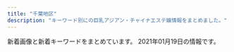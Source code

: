 ```yaml
---
title: "千葉地区"
description: "キーワード別にの巨乳アジアン・チャイナエステ嬢情報をまとめました。"
---
```


新着画像と新着キーワードをまとめています。
2021年01月19日の情報です。

<DmmAffiliateIns />
<KeywordTable
  shops={
    [
    {
        "station": "\u4eac\u6210\u81fc\u4e95\u99c5\u5317\u53e3",
        "name": "\u6708\u306e\u604b",
        "url": "http://tsukinokoi.tyo.ac/",
        "keywords": {
            "C": 7
        },
        "img_links": [
            "http://tsukinokoi.tyo.ac/images/new.png",
            "http://tsukinokoi.tyo.ac/images/s_staff.png",
            "http://tsukinokoi.a1.tyo.ac/upload/sites/10/2016/12/staff1-280x411.jpg",
            "http://tsukinokoi.tyo.ac/images/s_pick.png",
            "http://tsukinokoi.a1.tyo.ac/upload/sites/10/2016/12/staff1.jpg",
            "http://tsukinokoi.tyo.ac/images/s_news.png",
            "http://tsukinokoi.tyo.ac/images/top.png",
            "http://tsukinokoi.tyo.ac/images/info1.png",
            "http://tsukinokoi.a1.tyo.ac/upload/sites/10/2016/12/staff2.jpg",
            "http://tsukinokoi.a1.tyo.ac/upload/sites/10/2016/12/staff2-280x411.jpg"
        ]
    },
    {
        "img_links": [
            "http://aimise.com/images/iyasi3.jpg",
            "http://aimise.com/xj/003.jpg",
            "http://aimise.com/images/iyasi5.jpg",
            "http://aimise.com/images/an2.jpg",
            "http://aimise.com/images/iyasi7.jpg",
            "http://aimise.com/images/an5.jpg",
            "http://aimise.com/images/an3.jpg",
            "http://aimise.com/images/iyasi6.jpg",
            "http://aimise.com/images/iyasi2.jpg",
            "http://aimise.com/xj/hf/1.jpg",
            "http://aimise.com/xj/006.jpg",
            "http://aimise.com/images/240425-1210261S50276.png",
            "http://aimise.com/images/an4.jpg",
            "http://aimise.com/images/an1.jpg",
            "http://aimise.com/images/an6.jpg",
            "http://aimise.com/images/iyasi4.jpg",
            "http://aimise.com/xj/001.jpg",
            "http://aimise.com/xj/03.jpg",
            "http://aimise.com/xj/hf/4.jpg",
            "http://aimise.com/xj/01.jpg",
            "http://aimise.com/xj/hf/2.jpg",
            "http://aimise.com/xj/002.jpg",
            "http://aimise.com/xj/004.jpg",
            "http://aimise.com/xj/005.jpg",
            "http://aimise.com/images/iyasi8.jpg",
            "http://aimise.com/xj/02.jpg",
            "http://aimise.com/xj/hf/3.jpg"
        ],
        "url": "http://aimise.com/",
        "name": "\u91d1\u73b2\u74cf-\u30ad\u30f3\u30ec\u30fc\u30ed\u30fc-",
        "station": "\u9ad8\u6839\u6728\u6238\u99c5\u5357\u53e3",
        "keywords": {}
    },
    {
        "url": "http://foryou.este.work/",
        "name": "For You \u30d5\u30a9\u30fc\u30e6\u30fc",
        "img_links": [
            "http://foryou.este.work/2/uploadimg/1574764277.jpg",
            "http://foryou.este.work/top.jpg",
            "http://foryou.este.work/mens-esthe.png",
            "http://foryou.este.work/2/uploadimg/1565950572.jpg",
            "http://foryou.este.work/2/uploadimg/1565558725.jpg",
            "http://foryou.este.work/kanban.jpg"
        ],
        "station": "\u6210\u7530\u99c5\u897f\u53e3",
        "keywords": {
            "83": 12,
            "C": 12,
            "85": 6,
            "D": 12
        }
    },
    {
        "keywords": {
            "E": 8,
            "D": 7
        },
        "url": "https://y-bijin.aoaoeo.com/",
        "station": "\u516b\u5343\u4ee3\u53f0\u99c5\u897f\u53e3",
        "img_links": [
            "https://y-bijin.aoaoeo.com/wp-content/themes/este/img/2.jpg",
            "https://y-bijin.aoaoeo.com/wp-content/themes/este/img/top-img02a.png",
            "https://y-bijin.aoaoeo.com/wp-content/themes/este/img/1.jpg",
            "https://y-bijin.aoaoeo.com/wp-content/themes/este/img/4.jpg",
            "https://y-bijin.aoaoeo.com/wp-content/themes/este/img/tel_footer.png",
            "https://y-bijin.aoaoeo.com/wp-content/uploads/2018/12/76521a.jpg",
            "https://y-bijin.aoaoeo.com/wp-content/uploads/2018/12/7865sa.jpg",
            "https://y-bijin.aoaoeo.com/wp-content/themes/este/img/top-img01c.png",
            "https://y-bijin.aoaoeo.com/wp-content/uploads/2018/12/765421.jpg",
            "https://y-bijin.aoaoeo.com/wp-content/uploads/2018/12/89765sa.jpg",
            "https://y-bijin.aoaoeo.com/wp-content/themes/este/img/top-img03.png",
            "https://y-bijin.aoaoeo.com/wp-content/themes/este/img/top-img01.png",
            "https://y-bijin.aoaoeo.com/wp-content/themes/este/img/call.png",
            "https://y-bijin.aoaoeo.com/wp-content/themes/este/img/3.jpg",
            "https://y-bijin.aoaoeo.com/wp-content/themes/este/img/top-img01a.png",
            "https://y-bijin.aoaoeo.com/wp-content/themes/este/img/tel_header.png"
        ],
        "name": "\u865c\u7f8e\u4eba\uff5e\u3068\u308a\u3053\u3073\u3058\u3093\uff5e"
    },
    {
        "img_links": [
            "http://www.relax-leo.com/img/material/att.png",
            "http://www.relax-leo.com/thumbnails/009.jpg",
            "http://www.relax-leo.com/files/009-02.jpg",
            "http://www.relax-leo.com/img/material/top_pickback.png",
            "http://www.relax-leo.com/files/018.jpg",
            "http://www.relax-leo.com/img/material/p5_ct1.png",
            "http://www.relax-leo.com/files/008-03.jpg",
            "http://www.relax-leo.com/files/008-02.jpg",
            "http://www.relax-leo.com/img/material/p3_ct2.png",
            "http://www.relax-leo.com/files/010-02.jpg",
            "http://www.relax-leo.com/img/material/frameback.png",
            "http://www.relax-leo.com/i/img/operation/img_service_01.png",
            "http://www.relax-leo.com/img/material/gm5_rollout.png",
            "http://www.relax-leo.com/files/023-03.jpg",
            "http://www.relax-leo.com/files/011-03.jpg",
            "http://www.relax-leo.com/files/018-03.jpg",
            "http://www.relax-leo.com/img/top/img_service_04.png",
            "http://www.relax-leo.com/i/img/operation/img_service_04.png",
            "http://www.relax-leo.com/thumbnails/022.jpg",
            "http://www.relax-leo.com/i/img/operation/img_service_02.png",
            "http://www.relax-leo.com/thumbnails/015.jpg",
            "http://www.relax-leo.com/files/009.jpg",
            "http://www.relax-leo.com/img/material/p2_ct1.png",
            "http://www.relax-leo.com/thumbnails/023.jpg",
            "http://www.relax-leo.com/files/015.jpg",
            "http://www.relax-leo.com/thumbnails/021.jpg",
            "http://www.relax-leo.com/img/material/gm1_rollout.png",
            "http://www.relax-leo.com/files/022-03.jpg",
            "http://www.relax-leo.com/files/010-03.jpg",
            "http://www.relax-leo.com/img/material/gm2_rollout.png",
            "http://www.relax-leo.com/files/009-03.jpg",
            "http://www.relax-leo.com/files/022-02.jpg",
            "http://www.relax-leo.com/files/011-02.jpg",
            "http://www.relax-leo.com/img/material/camp20201027.jpg",
            "http://www.relax-leo.com/thumbnails/010.jpg",
            "http://www.relax-leo.com/img/material/p3_ct1.png",
            "http://www.relax-leo.com/files/015-02.jpg",
            "http://www.relax-leo.com/files/019-03.jpg",
            "http://www.relax-leo.com/thumbnails/018.jpg",
            "http://www.relax-leo.com/files/018-02.jpg",
            "http://www.relax-leo.com/img/material/gm3_rollout.png",
            "http://www.relax-leo.com/img/material/top_t2.png",
            "http://www.relax-leo.com/files/021-02.jpg",
            "http://www.relax-leo.com/thumbnails/011.jpg",
            "http://www.relax-leo.com/img/top/img_service_03.png",
            "http://www.relax-leo.com/img/material/top_t5.png",
            "http://www.relax-leo.com/img/material/top_t3.png",
            "http://www.relax-leo.com/files/019.jpg",
            "http://www.relax-leo.com/files/021.jpg",
            "http://www.relax-leo.com/img/material/p7_ct1.png",
            "http://www.relax-leo.com/img/material/p4_ct1.png",
            "http://www.relax-leo.com/files/010.jpg",
            "http://www.relax-leo.com/files/023-02.jpg",
            "http://www.relax-leo.com/img/material/gm6_rollout.png",
            "http://www.relax-leo.com/files/019-02.jpg",
            "http://www.relax-leo.com/img/material/top_t1.png",
            "http://www.relax-leo.com/img/material/backlistbtn.png",
            "http://www.relax-leo.com/files/022.jpg",
            "http://www.relax-leo.com/thumbnails/008.jpg",
            "http://www.relax-leo.com/img/material/top_t4.png",
            "http://www.relax-leo.com/files/008.jpg",
            "http://www.relax-leo.com/index4.jpg",
            "http://www.relax-leo.com/img/material/age.png",
            "http://www.relax-leo.com/files/021-03.jpg",
            "http://www.relax-leo.com/thumbnails/019.jpg",
            "http://www.relax-leo.com/img/material/gm4_rollout.png",
            "http://www.relax-leo.com/img/top/img_service_01.png",
            "http://www.relax-leo.com/files/015-03.jpg",
            "http://www.relax-leo.com/i/img/operation/img_service_03.png",
            "http://www.relax-leo.com/files/011.jpg",
            "http://www.relax-leo.com/img/top/img_service_02.png",
            "http://www.relax-leo.com/img/material/frames.png",
            "http://www.relax-leo.com/files/023.jpg"
        ],
        "url": "http://www.relax-leo.com/",
        "keywords": {
            "C": 13,
            "85": 24,
            "86": 12
        },
        "name": "Leo",
        "station": "\u52dd\u7530\u53f0\u99c5\u5357\u53e3"
    },
    {
        "station": "JR\u4f50\u5009\u99c5\u5317\u53e3",
        "url": "http://massage-relax.xyz/",
        "keywords": {
            "D": 8,
            "E": 4,
            "86": 10,
            "85": 2
        },
        "name": "\u60a0\u60a0\uff5e\u3086\u3046\u3086\u3046\uff5e",
        "img_links": [
            "http://massage-relax.xyz/images/cg06.jpg",
            "http://massage-relax.xyz/images/r4.jpg",
            "http://massage-relax.xyz/images/tit2.jpg",
            "http://massage-relax.xyz/images/no.png",
            "http://massage-relax.xyz/images/fla.jpg",
            "http://massage-relax.xyz/images/line.png",
            "http://massage-relax.xyz/images/r2.jpg",
            "http://massage-relax.xyz/images/tit4.jpg",
            "http://massage-relax.xyz/images/tit1.jpg",
            "http://massage-relax.xyz/images/r1.jpg",
            "http://massage-relax.xyz/images/cg03.jpg",
            "http://massage-relax.xyz/images/cg01.jpg",
            "http://massage-relax.xyz/images/cg05.jpg",
            "http://massage-relax.xyz/link/menlog.jpg",
            "http://massage-relax.xyz/images/cg02.jpg",
            "http://massage-relax.xyz/images/head.jpg",
            "http://massage-relax.xyz/images/r3.jpg",
            "http://massage-relax.xyz/images/cg07.jpg",
            "http://massage-relax.xyz/images/tit3.jpg"
        ]
    },
    {
        "name": "\u60a0\u60a0",
        "keywords": {
            "86": 6,
            "D": 6
        },
        "url": "http://sweety-est.com/",
        "station": "JR\u5e55\u5f35\u99c5\u5317\u53e3",
        "img_links": [
            "http://sweety-est.com/images/nav-006.png",
            "http://sweety-est.com/images/tel.png",
            "http://sweety-est.com/images/cg05.jpg",
            "http://sweety-est.com/images/nav-003.png",
            "http://sweety-est.com/images/nav-004.png",
            "http://sweety-est.com/images/cg04.jpg",
            "http://sweety-est.com/images/no.png",
            "http://sweety-est.com/images/cg03.jpg",
            "http://sweety-est.com/images/cg06.jpg",
            "http://sweety-est.com/images/cg01.jpg",
            "http://sweety-est.com/images/cg041.jpg",
            "http://sweety-est.com/images/nav-001.png",
            "http://sweety-est.com/images/nav-002.png",
            "http://sweety-est.com/images/top001.png",
            "http://sweety-est.com/images/cg02.jpg",
            "http://sweety-est.com/images/nav-005.png"
        ]
    },
    {
        "station": "\u7fd2\u5fd7\u91ce\u99c5",
        "url": "http://www.mint.esjp.info/",
        "name": "\u30df\u30f3\u30c8",
        "keywords": {
            "88": 1,
            "86": 1,
            "87": 1,
            "D": 3
        },
        "img_links": [
            "http://www.mint.esjp.info/images/link_t.jpg",
            "http://www.mint.esjp.info/files/002-02.jpg",
            "http://www.mint.esjp.info/images/staff_t.jpg",
            "http://www.mint.esjp.info/files/001-03.jpg",
            "http://www.mint.esjp.info/images/interior_t.jpg",
            "http://www.mint.esjp.info/images/mobile.jpg",
            "http://www.mint.esjp.info/images/sys1.jpg",
            "http://www.mint.esjp.info/files/003.jpg",
            "http://www.mint.esjp.info/images/head.jpg",
            "http://www.mint.esjp.info/images/int2.jpg",
            "http://www.mint.esjp.info/files/003-02.jpg",
            "http://www.mint.esjp.info/files/003-03.jpg",
            "http://www.mint.esjp.info/files/002-03.jpg",
            "http://www.mint.esjp.info/files/001-02.jpg",
            "http://www.mint.esjp.info/files/002.jpg",
            "http://www.mint.esjp.info/images/news.jpg",
            "http://www.mint.esjp.info/files/001.jpg",
            "http://www.mint.esjp.info/images/tel.jpg"
        ]
    },
    {
        "url": "http://peach-est.com/",
        "img_links": [
            "http://peach-est.com/staff/mika1.jpg",
            "http://peach-est.com/staff/pic04.jpg",
            "http://peach-est.com/img/index_06.jpg",
            "http://peach-est.com/staff/ayumi.jpg",
            "http://peach-est.com/images/staff/staff-1-3.jpg",
            "http://peach-est.com/staff/aki.jpg",
            "http://peach-est.com/room/r-6.jpg",
            "http://peach-est.com/staff/s05.jpg",
            "http://peach-est.com/staff/mina.jpg",
            "http://peach-est.com/staff/erika.jpg",
            "http://peach-est.com/staff/emi.jpg",
            "http://peach-est.com/staff/mirai.jpg",
            "http://peach-est.com/staff/moe.jpg",
            "http://peach-est.com/room/r-1.jpg",
            "http://peach-est.com/room/r-3.jpg",
            "http://peach-est.com/staff/yuyu.jpg",
            "http://peach-est.com/img/index_09.jpg",
            "http://peach-est.com/staff/yuna.jpg",
            "http://peach-est.com/staff/momo.jpg",
            "http://peach-est.com/img/index_03.jpg",
            "http://peach-est.com/img/st1-1.jpg",
            "http://peach-est.com/staff/mimi.jpg",
            "http://peach-est.com/room/r-5.jpg",
            "http://peach-est.com/img/index22.jpg",
            "http://peach-est.com/staff/hitomi.jpg"
        ],
        "station": "JR\u7a32\u6bdb\u99c5\u6771\u53e3",
        "keywords": {
            "C": 17,
            "89": 1,
            "87": 1,
            "85": 7
        },
        "name": "\u30d4\u30fc\u30c1"
    },
    {
        "img_links": [
            "http://moeai.est888.com/css/staff/staff09.jpg",
            "http://moeai.est888.com/css/staff/staff06-a.jpg",
            "http://moeai.est888.com/css/nav/nav-005.png",
            "http://moeai.est888.com/css/staff/staff01.jpg",
            "http://moeai.est888.com/css/nav/nav-003.png",
            "http://moeai.est888.com/css/nav/nav-004.png",
            "http://moeai.est888.com/css/tel01.png",
            "http://moeai.est888.com/css/staff/staff08.jpg",
            "http://moeai.est888.com/css/top-right01.jpg",
            "http://moeai.est888.com/css/staff/staff07-a.jpg",
            "http://moeai.est888.com/css/staff/staff02.jpg",
            "http://moeai.est888.com/css/osusume-07.jpg",
            "http://moeai.est888.com/css/staff/staff08-a.jpg",
            "http://moeai.est888.com/css/staff/staff005-a.jpg",
            "http://moeai.est888.com/css/nav/nav-002.png",
            "http://moeai.est888.com/css/nav/nav-006.png",
            "http://moeai.est888.com/css/staff/staff04-a.jpg",
            "http://moeai.est888.com/css/staff/staff07.jpg",
            "http://moeai.est888.com/css/staff/staff005.jpg",
            "http://moeai.est888.com/css/staff/staff003-a.jpg",
            "http://moeai.est888.com/css/staff/staff09-a.jpg",
            "http://moeai.est888.com/css/staff/staff04.jpg",
            "http://moeai.est888.com/css/staff/staff003.jpg",
            "http://moeai.est888.com/css/staff/staff02-a.jpg",
            "http://moeai.est888.com/css/staff/staff01-a.jpg",
            "http://moeai.est888.com/css/nav/nav-001.png",
            "http://moeai.est888.com/css/staff/staff06.jpg"
        ],
        "name": "\u840c\u611b -\u3082\u3048\u3042\u3044-",
        "keywords": {
            "90": 4,
            "92": 2,
            "D": 3,
            "E": 6,
            "89": 3
        },
        "url": "http://moeai.est888.com/",
        "station": "\u5343\u8449\u4e2d\u592e\u99c5\u6771\u53e3"
    },
    {
        "name": "\u5922\u306e\u5929\u56fd",
        "keywords": {
            "D": 2,
            "86": 1,
            "85": 1
        },
        "img_links": [
            "http://koi.iest.info/images/line.jpg",
            "http://koi.a2.reraku.work/upload/sites/35/2018/12/201812120516587.jpg",
            "http://koi.iest.info/images/top.png",
            "http://koi.iest.info/images/info.jpg",
            "http://koi.a2.reraku.work/upload/sites/35/2019/02/2019022109582636.jpg",
            "http://koi.iest.info/images/s_news.png",
            "http://koi.iest.info/images/mobile.jpg",
            "http://koi.iest.info/images/room1.jpg",
            "http://koi.iest.info/images/s_link.png",
            "http://koi.iest.info/images/s_face.png",
            "http://koi.iest.info/images/s_staff.png"
        ],
        "station": "\u5343\u8449\u4e2d\u592e\u99c5\u897f\u53e3",
        "url": "http://koi.iest.info/"
    },
    {
        "img_links": [
            "http://golden-time.jpn.mn/images/link_nav04.jpg",
            "http://golden-time.jpn.mn/images/ico01.png",
            "http://golden-time.jpn.mn/images/top_slider01.jpg",
            "http://golden-time.jpn.mn/photos/sites/69/2020/10/2020100108270722.jpg",
            "http://golden-time.jpn.mn/photos/sites/69/2019/12/2019121206424523.jpg",
            "http://golden-time.jpn.mn/images/top.png",
            "http://golden-time.jpn.mn/images/info1.jpg",
            "http://golden-time.jpn.mn/images/side_link.jpg",
            "http://golden-time.jpn.mn/images/info2.jpg",
            "http://golden-time.jpn.mn/images/link_nav03.jpg",
            "http://golden-time.jpn.mn/images/link_nav05.jpg",
            "http://golden-time.jpn.mn/photos/sites/69/2019/12/2019120209284861.jpg",
            "http://golden-time.jpn.mn/photos/sites/69/2020/09/2020091207514598.jpg",
            "http://golden-time.jpn.mn/images/link_nav02.jpg",
            "http://golden-time.jpn.mn/images/link_nav07.jpg",
            "http://golden-time.jpn.mn/photos/sites/69/2020/11/2020111607331079.jpg",
            "http://golden-time.jpn.mn/photos/sites/69/2020/11/2020110608161178.jpg",
            "http://golden-time.jpn.mn/photos/sites/69/2019/12/2019120804110927.jpg",
            "http://golden-time.jpn.mn/images/top_slider02.png",
            "http://golden-time.jpn.mn/images/link_nav06.jpg",
            "http://golden-time.jpn.mn/images/side_tel.jpg",
            "http://golden-time.jpn.mn/images/side_mobile.jpg",
            "http://golden-time.jpn.mn/photos/sites/69/2021/01/202101191419579.jpg",
            "http://golden-time.jpn.mn/photos/sites/69/2020/11/2020110103164521.jpg",
            "http://golden-time.jpn.mn/images/sp_top.jpg",
            "http://golden-time.jpn.mn/photos/sites/69/2019/12/2019120209284771.jpg",
            "http://golden-time.jpn.mn/images/info3.jpg",
            "http://golden-time.jpn.mn/photos/sites/69/2020/12/2020122203240620.jpg",
            "http://golden-time.jpn.mn/photos/sites/69/2019/12/2019120901533068.jpg",
            "http://golden-time.jpn.mn/photos/sites/69/2020/09/202009160836574.jpg",
            "http://golden-time.jpn.mn/photos/sites/69/2020/09/2020091207515151.jpg",
            "http://golden-time.jpn.mn/photos/sites/69/2020/06/2020061808580654.jpg",
            "http://golden-time.jpn.mn/photos/sites/69/2019/12/201912060728409.jpg",
            "http://golden-time.jpn.mn/photos/sites/69/2019/12/2019122305283220.jpg",
            "http://golden-time.jpn.mn/images/link_nav01.jpg",
            "http://golden-time.jpn.mn/photos/sites/69/2019/12/2019120209284923.jpg",
            "http://golden-time.jpn.mn/photos/sites/69/2020/05/2020053002120414.jpg"
        ],
        "name": "\u30b4\u30fc\u30eb\u30c7\u30f3\u30bf\u30a4\u30e0",
        "url": "http://golden-time.jpn.mn/",
        "keywords": {
            "89": 1,
            "85": 5,
            "E": 2,
            "86": 3,
            "D": 14,
            "83": 1,
            "84": 1,
            "87": 5,
            "C": 1,
            "80": 1
        },
        "station": "JR\u6d25\u7530\u6cbc\u99c5\u5317\u53e3"
    },
    {
        "url": "http://heart-est.tokyo/",
        "station": "JR\u6210\u7530\u99c5\u6771\u53e3",
        "name": "\u307e\u3054\u3053\u308d",
        "img_links": [
            "http://heart-est.tokyo/images/new-t.jpg",
            "http://heart-est.tokyo/images/newface-t.jpg",
            "http://heart-est.tokyo/images/g0.jpg",
            "http://heart-est.tokyo/images/riri.jpg",
            "http://heart-est.tokyo/images/s01.jpg",
            "http://heart-est.tokyo/images/staff-tite.jpg",
            "http://heart-est.tokyo/images/shizuka.jpg",
            "http://heart-est.tokyo/images/risa.jpg",
            "http://heart-est.tokyo/images/link-tite.jpg",
            "http://heart-est.tokyo/images/end.png",
            "http://heart-est.tokyo/images/emi.jpg",
            "http://heart-est.tokyo/images/r1.jpg",
            "http://heart-est.tokyo/images/r2.jpg",
            "http://heart-est.tokyo/images/r3.jpg",
            "http://heart-est.tokyo/images/r4.jpg",
            "http://heart-est.tokyo/images/haruka.jpg",
            "http://heart-est.tokyo/images/heart.png",
            "http://heart-est.tokyo/images/s03.jpg"
        ],
        "keywords": {
            "85": 2,
            "84": 1,
            "86": 1
        }
    },
    {
        "img_links": [
            "http://genkidou-massage.work/sp/img/tit.jpg",
            "http://genkidou-massage.work/img/head.jpg",
            "http://genkidou-massage.work/sp/img/t-s.jpg",
            "http://genkidou-massage.work/sp/img/p3.jpg",
            "http://genkidou-massage.work/sp/img/st3.jpg",
            "http://genkidou-massage.work/img/pickup20.jpg",
            "http://genkidou-massage.work/img/s2.jpg",
            "http://genkidou-massage.work/img/sta1.jpg",
            "http://genkidou-massage.work/sp/img/p1.jpg",
            "http://genkidou-massage.work/sp/img/st2.jpg",
            "http://genkidou-massage.work/img/sta2.jpg",
            "http://genkidou-massage.work/img/st1.jpg",
            "http://genkidou-massage.work/sp/img/pc.jpg",
            "http://genkidou-massage.work/sp/img/time2.jpg",
            "http://genkidou-massage.work/sp/img/st1.jpg",
            "http://genkidou-massage.work/sp/img/tel.jpg",
            "http://genkidou-massage.work/sp/img/st4.jpg",
            "http://genkidou-massage.work/img/st3.jpg",
            "http://genkidou-massage.work/sp/img/cam.jpg",
            "http://genkidou-massage.work/sp/img/t-t.jpg",
            "http://genkidou-massage.work/img/st4.jpg",
            "http://genkidou-massage.work/sp/img/t-o.jpg",
            "http://genkidou-massage.work/sp/img/botton.jpg",
            "http://genkidou-massage.work/sp/img/time.jpg",
            "http://genkidou-massage.work/img/sta3.jpg",
            "http://genkidou-massage.work/sp/img/t-a.jpg",
            "http://genkidou-massage.work/img/s1.jpg",
            "http://genkidou-massage.work/sp/img/p2.jpg",
            "http://genkidou-massage.work/img/nos.jpg",
            "http://genkidou-massage.work/sp/img/t-r.jpg",
            "http://genkidou-massage.work/img/s4.jpg",
            "http://genkidou-massage.work/img/fla-2.jpg",
            "http://genkidou-massage.work/img/xmas.png",
            "http://genkidou-massage.work/sp/img/add.jpg",
            "http://genkidou-massage.work/img/fla.jpg",
            "http://genkidou-massage.work/img/sta4.jpg",
            "http://genkidou-massage.work/img/botton.jpg",
            "http://genkidou-massage.work/sp/img/pic.jpg",
            "http://genkidou-massage.work/sp/img/sys.jpg",
            "http://genkidou-massage.work/img/s3.jpg",
            "http://genkidou-massage.work/img/st2.jpg",
            "http://genkidou-massage.work/sp/img/info.jpg"
        ],
        "keywords": {
            "88": 2,
            "86": 2,
            "85": 3,
            "C": 13,
            "E": 2,
            "84": 1,
            "D": 4
        },
        "url": "http://genkidou-massage.work/",
        "name": "\u5143\u6c17\u5802",
        "station": "JR\u90fd\u8cc0\u99c5\u897f\u53e3"
    },
    {
        "name": "\u30aa\u30ec\u30f3\u30b8",
        "url": "http://www.orange-est.com/",
        "img_links": [
            "http://www.orange-est.com/images/info/info01.jpg",
            "http://www.orange-est.com/images/girl/gal_2012090519081607502033005.jpg",
            "http://www.orange-est.com/images/girl/gal_2012280703521609149903005.jpg",
            "http://www.orange-est.com/images/menu/link02.jpg",
            "http://www.orange-est.com/images/common/201209044137main.jpg",
            "http://www.orange-est.com/images/common/201209044137telephone.jpg",
            "http://www.orange-est.com/images/menu/ac02.jpg",
            "http://www.orange-est.com/images/girls_top.jpg",
            "http://www.orange-est.com/images/menu/info02.jpg",
            "http://www.orange-est.com/images/common/201209044137index.jpg",
            "http://www.orange-est.com/images/menu/esthe02.jpg",
            "http://www.orange-est.com/images/menu/top02.jpg",
            "http://www.orange-est.com/images/info/info02.jpg",
            "http://www.orange-est.com/images/girl/gal_2012090519241607501998005.jpg",
            "http://www.orange-est.com/images/common/170912073106right.jpg"
        ],
        "keywords": {},
        "station": "JR\u8302\u539f\u99c5\u5357\u53e3"
    },
    {
        "url": "http://www.with-you.xyz/",
        "name": "with you",
        "keywords": {
            "\u4e73": 3
        },
        "img_links": [
            "http://www.with-you.xyz/Uploads/user/5aefb0beaf05c.jpg",
            "http://www.with-you.xyz/ueditor/php/upload/image/20180508/1525743116677647.jpg",
            "http://www.with-you.xyz/Uploads/News/5fbf020d35252.jpg",
            "http://www.with-you.xyz/Uploads/News/5fc488f07c67f.jpg",
            "http://www.with-you.xyz/ueditor/php/upload/image/20180507/1525658571678747.png",
            "http://www.with-you.xyz/Uploads/News/5ffd0251c2433.jpg",
            "http://www.with-you.xyz/Uploads/News/5fcd7a74dcdcd.jpg",
            "http://www.with-you.xyz/ueditor/php/upload/image/20180507/1525658576587164.png",
            "http://www.with-you.xyz/Uploads/News/5fe0443e952e4.jpg",
            "http://www.with-you.xyz/Uploads/News/6005270408196.jpg",
            "http://www.with-you.xyz/Uploads/user/5aefb0da5df20.jpg",
            "http://www.with-you.xyz/Uploads/News/5fc84a1040aa7.jpg",
            "http://www.with-you.xyz/Uploads/user/5aefb12fd808d.jpg",
            "http://www.with-you.xyz/Uploads/News/5ff2c3143fde1.jpg",
            "http://www.with-you.xyz/Uploads/News/5fb475d206585.jpg",
            "http://www.with-you.xyz/Uploads/News/5fd810fbec46f.jpg",
            "http://www.with-you.xyz/Uploads/News/5fe92e49363e9.jpg",
            "http://www.with-you.xyz/Uploads/user/5aefb1192c299.jpg",
            "http://www.with-you.xyz/ueditor/php/upload/image/20180508/1525743921831574.png",
            "http://www.with-you.xyz/ueditor/php/upload/image/20180509/1525834473168892.png",
            "http://www.with-you.xyz/Public/Reception/picture/staff-bar.png",
            "http://www.with-you.xyz/Public/Reception/picture/pick_staff6.jpg",
            "http://www.with-you.xyz/Public/Reception/picture/news.png"
        ],
        "station": "JR\u5343\u8449\u99c5\u6771\u53e3"
    },
    {
        "img_links": [
            "http://www.akizu.esjoho.com/files/011-03.jpg",
            "http://www.akizu.esjoho.com/images/coverGirlParts.png",
            "http://www.akizu.esjoho.com/files/012.jpg",
            "http://www.akizu.esjoho.com/files/011.jpg",
            "http://www.akizu.esjoho.com/files/003-02.jpg",
            "http://www.akizu.esjoho.com/files/007.jpg",
            "http://www.akizu.esjoho.com/files/012-03.jpg",
            "http://www.akizu.esjoho.com/images/backlistbtn.png",
            "http://www.akizu.esjoho.com/files/007-03.jpg",
            "http://www.akizu.esjoho.com/files/011-02.jpg",
            "http://www.akizu.esjoho.com/files/012-02.jpg",
            "http://www.akizu.esjoho.com/files/007-02.jpg",
            "http://www.akizu.esjoho.com/images/mobile.jpg",
            "http://www.akizu.esjoho.com/files/003.jpg",
            "http://www.akizu.esjoho.com/files/003-03.jpg"
        ],
        "name": "\u79cb\u6708",
        "station": "\u516b\u5343\u4ee3\u53f0\u99c5\u897f\u53e3",
        "url": "http://www.akizu.esjoho.com/",
        "keywords": {
            "86": 9,
            "D": 9,
            "88": 3,
            "C": 3
        }
    },
    {
        "keywords": {
            "93": 1,
            "C": 1,
            "89": 1,
            "E": 4,
            "D": 2,
            "G": 1,
            "86": 6
        },
        "name": "\u5922\u91cc \uff5e\u3086\u3081\u3055\u3068\uff5e",
        "station": "JR\u56db\u8857\u9053\u99c5\u5317\u53e3",
        "img_links": [
            "https://yumesato.relaxjp.com/css/staff/staff06.png",
            "https://yumesato.relaxjp.com/css/staff/staff004.png",
            "https://yumesato.relaxjp.com/css/staff/staff05-a.png",
            "https://yumesato.relaxjp.com/css/staff/staff05.png",
            "https://yumesato.relaxjp.com/css/staff/staff06-a.png",
            "https://yumesato.relaxjp.com/css/staff/staff08.png",
            "https://yumesato.relaxjp.com/css/staff/staff02.png",
            "https://yumesato.relaxjp.com/css/staff/staff07.png",
            "https://yumesato.relaxjp.com/css/staff/staff01-a.png",
            "https://yumesato.relaxjp.com/css/staff/staff03-a.png",
            "https://yumesato.relaxjp.com/css/nav/nav-002.png",
            "https://yumesato.relaxjp.com/css/staff/staff08-a.png",
            "https://yumesato.relaxjp.com/css/nav/nav-001.png",
            "https://yumesato.relaxjp.com/css/staff/staff03.png",
            "https://yumesato.relaxjp.com/css/nav/nav-004.png",
            "https://yumesato.relaxjp.com/css/staff/staff02-a.png",
            "https://yumesato.relaxjp.com/css/staff/staff004-a.png",
            "https://yumesato.relaxjp.com/css/staff/staff01.png",
            "https://yumesato.relaxjp.com/css/nav/nav-003.png",
            "https://yumesato.relaxjp.com/css/top01.png",
            "https://yumesato.relaxjp.com/css/nav/nav-006.png",
            "https://yumesato.relaxjp.com/css/top02.png",
            "https://yumesato.relaxjp.com/css/staff/staff07-a.png",
            "https://yumesato.relaxjp.com/css/tel.png",
            "https://yumesato.relaxjp.com/css/nav/nav-005.png"
        ],
        "url": "https://yumesato.relaxjp.com/"
    },
    {
        "url": "http://sakura-es.biz",
        "station": "JR\u6210\u7530\u99c5\u6771\u53e3",
        "img_links": [
            "http://sakura-es.biz/images/s08.jpg",
            "http://sakura-es.biz/images/staffr.jpg",
            "http://sakura-es.biz/images/s02.jpg",
            "http://sakura-es.biz/images/r3.jpg",
            "http://sakura-es.biz/images/s03.jpg",
            "http://sakura-es.biz/images/top.png",
            "http://sakura-es.biz/images/mobile.jpg",
            "http://sakura-es.biz/images/bottom.jpg",
            "http://sakura-es.biz/images/r1.jpg"
        ],
        "name": "\u3055\u304f\u3089",
        "keywords": {}
    },
    {
        "keywords": {
            "C": 30
        },
        "img_links": [
            "http://wureshii.tokyo/uploads/200616/1-200616103511M7.jpg",
            "http://wureshii.tokyo/uploads/200616/1-200616103402133.jpg",
            "http://wureshii.tokyo/static/picture/room4.png",
            "http://wureshii.tokyo/static/picture/infor.png",
            "http://wureshii.tokyo/static/picture/room1.png",
            "http://wureshii.tokyo/static/picture/info.png",
            "http://wureshii.tokyo/static/picture/room3.png",
            "http://wureshii.tokyo/uploads/200914/1-200914103K2H9.jpg",
            "http://wureshii.tokyo/uploads/200826/1-200R6122159392.jpg",
            "http://wureshii.tokyo/static/picture/top.png",
            "http://wureshii.tokyo/uploads/210119/1-2101191F409235.jpg",
            "http://wureshii.tokyo/static/picture/tit-gat.png",
            "http://wureshii.tokyo/uploads/200615/1-20061513034W39.jpg",
            "http://wureshii.tokyo/static/picture/tit-infor.png",
            "http://wureshii.tokyo/static/picture/tite-staff.png",
            "http://wureshii.tokyo/uploads/200615/1-20061519101Kc.jpg",
            "http://wureshii.tokyo/uploads/200914/1-200914103Q0410.jpg",
            "http://wureshii.tokyo/uploads/200615/1-2006151Z631C5.jpg",
            "http://wureshii.tokyo/uploads/201126/1-201126124I4E2.jpg",
            "http://wureshii.tokyo/uploads/201116/1-201116132HX52.jpg",
            "http://wureshii.tokyo/uploads/201002/1-2010021312313Q.jpg",
            "http://wureshii.tokyo/uploads/200723/1-200H31241064E.jpg",
            "http://wureshii.tokyo/uploads/200615/1-2006151Z4304L.jpg",
            "http://wureshii.tokyo/uploads/200616/1-200616103125M1.jpg",
            "http://wureshii.tokyo/uploads/200723/1-200H3124150340.jpg",
            "http://wureshii.tokyo/uploads/200616/1-200616102U5456.jpg",
            "http://wureshii.tokyo/static/picture/tit-new.png",
            "http://wureshii.tokyo/uploads/200615/1-20061519113L58.jpg",
            "http://wureshii.tokyo/uploads/210106/1-21010613133E33.jpg",
            "http://wureshii.tokyo/static/picture/tit-pick.png",
            "http://wureshii.tokyo/uploads/200615/1-2006151Z210510.jpg",
            "http://wureshii.tokyo/static/picture/room2.png"
        ],
        "name": "\u304a\u304b\u3048\u308a",
        "url": "http://wureshii.tokyo/",
        "station": "JR\u6d25\u7530\u6cbc\u99c5\u5317\u53e3"
    },
    {
        "keywords": {
            "D": 1,
            "C": 3
        },
        "img_links": [
            "http://tachibana.me-es.com/images/index_08.jpg",
            "http://tachibana.me-es.com/images/info_10.jpg",
            "http://tachibana.me-es.com/images/r02.jpg",
            "http://tachibana.me-es.com/images/info_tit.jpg",
            "http://tachibana.me-es.com/images/index_07.jpg",
            "http://tachibana.me-es.com/girl/00.jpg",
            "http://tachibana.me-es.com/girl/03.jpg",
            "http://tachibana.me-es.com/images/index_10.jpg",
            "http://tachibana.me-es.com/girl/01.jpg",
            "http://tachibana.me-es.com/images/index_06.jpg",
            "http://tachibana.me-es.com/girl/04.jpg",
            "http://tachibana.me-es.com/images/sub_13.jpg",
            "http://tachibana.me-es.com/images/index_15.jpg",
            "http://tachibana.me-es.com/images/staff_10.jpg",
            "http://tachibana.me-es.com/images/index_17.jpg",
            "http://tachibana.me-es.com/images/index_13.jpg",
            "http://tachibana.me-es.com/images/r01.jpg",
            "http://tachibana.me-es.com/girl/02.jpg",
            "http://tachibana.me-es.com/images/index_01.jpg",
            "http://tachibana.me-es.com/images/r04.jpg",
            "http://tachibana.me-es.com/images/index_03.jpg",
            "http://tachibana.me-es.com/images/rec_10.jpg",
            "http://tachibana.me-es.com/images/index_09.jpg",
            "http://tachibana.me-es.com/images/r03.jpg",
            "http://tachibana.me-es.com/images/index_04.jpg",
            "http://tachibana.me-es.com/images/index_05.jpg",
            "http://tachibana.me-es.com/images/rec.jpg",
            "http://tachibana.me-es.com/images/index_02.jpg"
        ],
        "url": "http://tachibana.me-es.com/",
        "name": "\u6a58",
        "station": "JR\u7a32\u6bdb\u99c5\u6771\u53e3"
    },
    {
        "station": "\u516c\u6d25\u306e\u675c\u99c5",
        "url": "http://www.madonna.work/",
        "keywords": {},
        "img_links": [
            "http://www.madonna.work/images/news.jpg",
            "http://www.madonna.work/images/int2.jpg",
            "http://www.madonna.work/images/ta.jpg",
            "http://www.madonna.work/images/rec1.jpg",
            "http://www.madonna.work/images/tel.jpg",
            "http://www.madonna.work/images/3.jpg",
            "http://www.madonna.work/images/staff_t.jpg",
            "http://www.madonna.work/images/interior_t.jpg",
            "http://www.madonna.work/images/1.jpg",
            "http://www.madonna.work/images/mobile.jpg",
            "http://www.madonna.work/images/rec2.jpg",
            "http://www.madonna.work/images/int1.jpg",
            "http://www.madonna.work/img/sora1.jpg",
            "http://www.madonna.work/images/head.jpg",
            "http://www.madonna.work/images/ac1.jpg",
            "http://www.madonna.work/images/ac2.jpg",
            "http://www.madonna.work/img/nana1.jpg"
        ],
        "name": "\u697d\u7652 \uff5e\u3089\u304f\u305b\u3093\uff5e"
    },
    {
        "station": "\u9ad8\u6839\u6728\u6238\u99c5\u5317\u53e3",
        "url": "http://kourakuenmise.com/",
        "name": "\u5eb7\u697d\u5712",
        "keywords": {},
        "img_links": [
            "http://kourakuenmise.com/images/46-11051416223130.jpg",
            "http://kourakuenmise.com/images/header_img.jpg",
            "http://kourakuenmise.com/images/mobile.jpg",
            "http://kourakuenmise.com/zp/img007.jpg",
            "http://kourakuenmise.com/zp/img111.jpg",
            "http://kourakuenmise.com/zp/img222.jpg",
            "http://kourakuenmise.com/zp/img011.jpg",
            "http://kourakuenmise.com/zp/img012.jpg",
            "http://kourakuenmise.com/images/2078427_1.jpg",
            "http://kourakuenmise.com/zp/img006.jpg",
            "http://kourakuenmise.com/images/news_bj.jpg",
            "http://kourakuenmise.com/zp/img005.jpg"
        ]
    },
    {
        "keywords": {
            "D": 5,
            "85": 3,
            "94": 1,
            "F": 1,
            "C": 2,
            "86": 4
        },
        "url": "http://riversopdd.site/",
        "name": "\u7761\u84ee\u82b1",
        "img_links": [
            "http://riversopdd.site/static/picture/top003.jpg",
            "http://riversopdd.site/uploads/191021/1-191021125359649.jpg",
            "http://riversopdd.site/uploads/200605/1-2006051J64E48.jpg",
            "http://riversopdd.site/static/picture/nav-001.png",
            "http://riversopdd.site/static/picture/left.jpg",
            "http://riversopdd.site/uploads/201016/1-2010161601241L.jpg",
            "http://riversopdd.site/static/picture/tel.png",
            "http://riversopdd.site/uploads/201230/1-201230143424H5.jpg",
            "http://riversopdd.site/static/picture/right.jpg",
            "http://riversopdd.site/static/picture/nav-004.png",
            "http://riversopdd.site/static/picture/nav-003.png",
            "http://riversopdd.site/uploads/191021/1-19102112532L42.jpg",
            "http://riversopdd.site/static/picture/nav-006.png",
            "http://riversopdd.site/uploads/191206/1-191206102GaK.jpg",
            "http://riversopdd.site/uploads/200807/1-200PG63506145.jpg",
            "http://riversopdd.site/static/picture/top01.png",
            "http://riversopdd.site/static/picture/nav-002.png",
            "http://riversopdd.site/uploads/201102/1-201102145U1P3.jpg",
            "http://riversopdd.site/static/picture/nav-005.png",
            "http://riversopdd.site/uploads/200218/1-20021QG51A56.jpg"
        ],
        "station": "JR\u8607\u6211\u99c5\u897f\u53e3"
    },
    {
        "img_links": [
            "http://soga.jpest.net/uploads//sites/35/2020/12/g1.jpg",
            "http://soga.jpest.net/uploads//sites/35/2020/12/r3.jpg",
            "http://soga.jpest.net/uploads//sites/35/2020/12/r1.jpg",
            "http://soga.jpest.net/uploads//sites/35/2020/12/g2.jpg",
            "http://soga.jpest.net/uploads//sites/35/2020/12/con01-1.jpg",
            "http://soga.jpest.net/uploads//sites/35/2020/12/staff.jpg",
            "http://soga.jpest.net/uploads//sites/35/2020/12/g3.jpg",
            "http://soga.jpest.net/uploads//sites/35/2020/12/con03-1.jpg",
            "http://soga.jpest.net/uploads//sites/35/2020/12/req_03-1.jpg",
            "http://soga.jpest.net/uploads//sites/35/2020/12/r2.jpg",
            "http://soga.jpest.net/uploads//sites/35/2020/12/r4.jpg",
            "http://soga.jpest.net/uploads//sites/35/2020/12/con02-1.jpg"
        ],
        "station": "JR\u8607\u6211\u99c5\u6771\u53e3",
        "keywords": {},
        "name": "\u79cb\u685c\u30fb\u30b3\u30b9\u30e2\u30b9",
        "url": "http://soga.jpest.net/"
    },
    {
        "img_links": [
            "http://www.es-bluehawai.com/images/attention.png",
            "http://www.es-bluehawai.com/images/infoSlide01.jpg",
            "http://www.es-bluehawai.com/files/012.jpg",
            "http://www.es-bluehawai.com/files/014.jpg",
            "http://www.es-bluehawai.com/files/013.jpg",
            "http://www.es-bluehawai.com/images/goback.jpg",
            "http://www.es-bluehawai.com/files/012-02.jpg",
            "http://www.es-bluehawai.com/images/concept.jpg",
            "http://www.es-bluehawai.com/files/009.jpg",
            "http://www.es-bluehawai.com/files/011-02.jpg",
            "http://www.es-bluehawai.com/files/008-02.jpg",
            "http://www.es-bluehawai.com/files/011.jpg",
            "http://www.es-bluehawai.com/files/013-02.jpg",
            "http://www.es-bluehawai.com/files/010-02.jpg",
            "http://www.es-bluehawai.com/files/008.jpg",
            "http://www.es-bluehawai.com/files/010.jpg",
            "http://www.es-bluehawai.com/files/009-02.jpg",
            "http://www.es-bluehawai.com/images/coverParts.png",
            "http://www.es-bluehawai.com/files/014-02.jpg"
        ],
        "url": "http://www.es-bluehawai.com/",
        "name": "BLUE\u30cf\u30ef\u30a4",
        "station": "JR\u6d25\u7530\u6cbc\u99c5\u5317\u53e3",
        "keywords": {
            "88": 2,
            "C": 4,
            "D": 10,
            "86": 4,
            "87": 8
        }
    },
    {
        "keywords": {
            "87": 4,
            "C": 2,
            "83": 1,
            "E": 1,
            "85": 3,
            "86": 11,
            "D": 16
        },
        "img_links": [
            "http://smile.oks.bz/photos/sites/41/2019/12/2019122517044279.jpg",
            "http://smile.oks.bz/photos/sites/41/2020/09/202009091902267.jpg",
            "http://smile.oks.bz/images/link.jpg",
            "http://smile.oks.bz/photos/sites/41/2019/09/2019091314105462.jpg",
            "http://smile.oks.bz/photos/sites/41/2020/11/2020110713394486.jpg",
            "http://smile.oks.bz/photos/sites/41/2019/11/2019112410352437.jpg",
            "http://smile.oks.bz/photos/sites/41/2020/01/2020012310224324.jpg",
            "http://smile.oks.bz/photos/sites/41/2019/08/201909231726370.jpg",
            "http://smile.oks.bz/images/top.jpg",
            "http://smile.oks.bz/photos/sites/41/2020/07/2020071417514615.jpg",
            "http://smile.oks.bz/images/s_face.jpg",
            "http://smile.oks.bz/photos/sites/41/2020/10/202010071446208.jpg",
            "http://smile.oks.bz/photos/sites/41/2021/01/2021010911025290-356x475.jpg",
            "http://smile.oks.bz/photos/sites/41/2020/09/2020090213501227.jpg",
            "http://smile.oks.bz/photos/sites/41/2021/01/2021010911025290.jpg",
            "http://smile.oks.bz/photos/sites/41/2019/12/2019122517061810.jpg",
            "http://smile.oks.bz/photos/sites/41/2019/09/2019091314115844.jpg",
            "http://smile.oks.bz/photos/sites/41/2019/12/2019122517044318.jpg",
            "http://smile.oks.bz/photos/sites/41/2019/09/2019090417583313.jpg",
            "http://smile.oks.bz/photos/sites/41/2019/12/2019122517044066.jpg",
            "http://smile.oks.bz/images/staff_line.jpg",
            "http://smile.oks.bz/photos/sites/41/2020/10/2020101713162274.jpg",
            "http://smile.oks.bz/photos/sites/41/2019/12/2019122516470912.jpg",
            "http://smile.oks.bz/images/mobile.jpg",
            "http://smile.oks.bz/images/s_news.jpg"
        ],
        "url": "http://smile.oks.bz/",
        "name": "Smile\u30fb\u30b9\u30de\u30a4\u30eb",
        "station": "\u5343\u8449\u4e2d\u592e\u99c5\u6771\u53e3"
    },
    {
        "name": "utopia \uff5e\u30e6\u30fc\u30c8\u30d4\u30a2\uff5e",
        "station": "JR\u6d25\u7530\u6cbc\u99c5\u5317\u53e3",
        "img_links": [
            "https://scdn.line-apps.com/n/line_add_friends/btn/ja.png",
            "http://utopia.relax-good.com/img/cast/emi-01.jpg",
            "http://utopia.relax-good.com/img/cast/yuki-01.jpg",
            "http://utopia.relax-good.com/img/cast/rumi-04.jpg",
            "http://utopia.relax-good.com/img/cast/mina-01.jpg",
            "https://qr-official.line.me/sid/M/vig0320r.png",
            "http://menlog.net/link/menlog8831.jpg",
            "http://utopia.relax-good.com/img/cast/miyu-01.jpg",
            "http://utopia.relax-good.com/img/interior/lobby.jpg",
            "http://utopia.relax-good.com/img/cast/mari-02.jpg",
            "http://utopia.relax-good.com/img/line_mark.png",
            "http://utopia.relax-good.com/img/cast/uc.jpg",
            "http://utopia.relax-good.com/img/cast/miya-01.jpg",
            "http://utopia.relax-good.com/img/cast/aki-02.jpg",
            "http://utopia.relax-good.com/img/banners/20161121110248_DHQPVQBC_UXZGZTLA.jpg",
            "http://utopia.relax-good.com/img/cast/akane-01.jpg",
            "http://utopia.relax-good.com/img/cast/natsumi-02.jpg",
            "http://utopia.relax-good.com/img/cast/kaori-02.jpg",
            "http://utopia.relax-good.com/img/cast/nana-01.jpg",
            "http://utopia.relax-good.com/img/cast/momo-01.jpg"
        ],
        "keywords": {},
        "url": "http://utopia.relax-good.com/"
    },
    {
        "keywords": {},
        "url": "http://ai.es-relax.info/",
        "station": "\u52dd\u7530\u53f0\u99c5\u5357\u53e3",
        "img_links": [
            "http://ai.es-relax.info/gals/mimi2.jpg",
            "http://ai.es-relax.info/gals/remi2.jpg",
            "http://ai.es-relax.info/images/kp.jpg",
            "http://ai.es-relax.info/gals/mimi1.jpg",
            "http://ai.es-relax.info/images/qr.jpg",
            "http://ai.es-relax.info/gals/aya2.jpg",
            "http://ai.es-relax.info/images/info (2).jpg",
            "http://ai.es-relax.info/gals/ayumi1.jpg",
            "http://ai.es-relax.info/gals/yui2.jpg",
            "http://ai.es-relax.info/gals/natumi2.jpg",
            "http://ai.es-relax.info/images/info (3).jpg",
            "http://ai.es-relax.info/images/info (4).jpg",
            "http://ai.es-relax.info/gals/natumi1.jpg",
            "http://ai.es-relax.info/gals/ayumi2.jpg",
            "http://ai.es-relax.info/gals/yui1.jpg",
            "http://ai.es-relax.info/images/info (1).jpg",
            "http://ai.es-relax.info/gals/aya1.jpg",
            "http://ai.es-relax.info/gals/remi1.jpg",
            "http://ai.es-relax.info/images/kp2.jpg"
        ],
        "name": "\u611b"
    },
    {
        "name": "\u30ea\u30be\u30fc\u30c8MAX",
        "station": "\u5343\u8449\u4e2d\u592e\u99c5\u6771\u53e3",
        "img_links": [
            "http://resort-max.jpn.mn/images/ser2.jpg",
            "http://resort-max.jpn.mn/images/top.jpg",
            "http://resort-max.jpn.mn/images/ser6.jpg",
            "http://resort-max.jpn.mn/images/info.jpg",
            "http://resortin.a1.e.fan.bz/upload/sites/33/2019/10/2019101702025625-e1600094540382.jpeg",
            "http://resort-max.jpn.mn/photos/sites/133/2020/12/2020122313293180-e1608697782442.jpeg",
            "http://resort-max.jpn.mn/photos/sites/133/2020/10/2020102302580836.jpeg",
            "http://resort-max.jpn.mn/images/ser5.jpg",
            "http://resort-max.jpn.mn/images/news.png",
            "http://resort-max.jpn.mn/images/s_staff.png",
            "http://resort-max.jpn.mn/images/link1.jpg",
            "http://resort-max.jpn.mn/photos/sites/133/2020/11/2020112701410199.jpeg",
            "http://resort-max.jpn.mn/photos/sites/133/2020/11/2020120113304693.jpeg",
            "http://resort-max.jpn.mn/images/2.jpg",
            "http://resort-max.jpn.mn/photos/sites/133/2020/09/2020091614044433.jpeg",
            "http://resort-max.jpn.mn/images/top1.jpg",
            "http://resort-max.jpn.mn/images/mobile.jpg",
            "http://resort-max.jpn.mn/images/1.jpg",
            "http://resort-max.jpn.mn/images/ser1.jpg",
            "http://resort-max.jpn.mn/images/ser3.jpg",
            "http://resort-max.jpn.mn/photos/sites/133/2020/09/2020091504250619.jpeg",
            "http://resort-max.jpn.mn/images/ser4.jpg",
            "http://resort-max.jpn.mn/photos/sites/133/2020/09/2020091516030829.jpeg",
            "http://resort-max.jpn.mn/photos/sites/133/2020/09/2020091516060643.jpeg",
            "http://resort-max.jpn.mn/images/s_reruit.png"
        ],
        "keywords": {
            "86": 6,
            "87": 6,
            "E": 4,
            "C": 2,
            "D": 8,
            "89": 2
        },
        "url": "http://resort-max.jpn.mn/"
    },
    {
        "name": "\u685c\u6843",
        "station": "\u4eac\u6210\u7dda\u5343\u8449\u4e2d\u592e\u99c5\u6771\u53e3",
        "keywords": {},
        "img_links": [
            "http://www.t-bell.work/img/ayumi1.jpg",
            "http://www.t-bell.work/images/3.jpg",
            "http://www.t-bell.work/images/6.jpg",
            "http://www.t-bell.work/images/line.png",
            "http://www.t-bell.work/images/head.jpg",
            "http://www.t-bell.work/images/10.jpg",
            "http://www.t-bell.work/images/11.jpg",
            "http://www.t-bell.work/images/1.jpg",
            "http://www.t-bell.work/images/interior1.png",
            "http://www.t-bell.work/images/interior.png",
            "http://www.t-bell.work/img/riri2.jpg",
            "http://www.t-bell.work/images/sys2.png",
            "http://www.t-bell.work/images/info.jpg",
            "http://www.t-bell.work/images/2.jpg",
            "http://www.t-bell.work/images/5.jpg",
            "http://www.t-bell.work/images/sys1.png",
            "http://www.t-bell.work/img/momo1.jpg",
            "http://www.t-bell.work/img/kumi2.jpg",
            "http://www.t-bell.work/img/miho1.jpg",
            "http://www.t-bell.work/img/ayumi2.jpg",
            "http://www.t-bell.work/img/kumi3.jpg",
            "http://www.t-bell.work/images/7.jpg",
            "http://www.t-bell.work/images/8.jpg",
            "http://www.t-bell.work/img/sakura1.jpg",
            "http://www.t-bell.work/img/mayu2.jpg",
            "http://www.t-bell.work/img/kumi1.jpg",
            "http://www.t-bell.work/images/9.jpg",
            "http://www.t-bell.work/img/mayu1.jpg",
            "http://www.t-bell.work/images/news.jpg",
            "http://www.t-bell.work/images/12.jpg",
            "http://www.t-bell.work/images/staff_t.jpg",
            "http://www.t-bell.work/images/4.jpg",
            "http://www.t-bell.work/images/interior_t.jpg",
            "http://www.t-bell.work/img/riri1.jpg",
            "http://www.t-bell.work/img/yuki1.jpg",
            "http://www.t-bell.work/images/si.png",
            "http://www.t-bell.work/img/megumi1.jpg"
        ],
        "url": "http://www.t-bell.work/"
    },
    {
        "station": "JR\u56db\u8857\u9053\u99c5\u5317\u53e3",
        "img_links": [
            "http://www.cianzan.xyz/static/picture/nav-003.png",
            "http://www.cianzan.xyz/uploads/201207/1-20120G05H03F.jpg",
            "http://www.cianzan.xyz/static/picture/left.jpg",
            "http://www.cianzan.xyz/uploads/201209/1-20120911033J44.jpg",
            "http://www.cianzan.xyz/static/picture/top01.png",
            "http://www.cianzan.xyz/static/picture/nav-006.png",
            "http://www.cianzan.xyz/static/picture/top003.jpg",
            "http://www.cianzan.xyz/static/picture/nav-005.png",
            "http://www.cianzan.xyz/uploads/201204/1-20120414525DJ.jpg",
            "http://www.cianzan.xyz/static/picture/nav-004.png",
            "http://www.cianzan.xyz/static/picture/nav-002.png",
            "http://www.cianzan.xyz/uploads/201209/1-201209110351409.jpg",
            "http://www.cianzan.xyz/static/picture/nav-001.png",
            "http://www.cianzan.xyz/static/picture/tel.png",
            "http://www.cianzan.xyz/static/picture/right.jpg",
            "http://www.cianzan.xyz/uploads/201204/1-20120414562N15.jpg",
            "http://www.cianzan.xyz/uploads/201207/1-20120G05I9133.jpg"
        ],
        "url": "http://www.cianzan.xyz/",
        "name": "\u304a\u304b\u3048\u308a",
        "keywords": {
            "86": 2,
            "D": 2
        }
    },
    {
        "url": "https://www.es-relaxsalon.info/",
        "keywords": {
            "83": 1,
            "E": 1,
            "85": 1,
            "D": 3,
            "86": 2,
            "C": 4,
            "88": 1
        },
        "station": "JR\u5c0f\u898b\u5ddd\u99c5",
        "name": "Warm  Winter",
        "img_links": [
            "https://static.wixstatic.com/media/9177f3bf75374c388c117c4ef92ba695.jpg",
            "https://static.wixstatic.com/media/96d791_0ccfa454716d492380c2b3db6f5a6b66~mv2.png",
            "https://static.wixstatic.com/media/96d791_08aaefd48f82464fa853432a7d954de3~mv2.jpg",
            "https://static.wixstatic.com/media/a896d9_02f0ebb1776e442eae0ce11dffc92d24.png",
            "https://static.wixstatic.com/media/96d791_238a1edac4354c0a819c95eba9d57053~mv2.jpg",
            "https://static.wixstatic.com/media/96d791_c19e8d256f124976a63768946bc8443a~mv2.png",
            "https://static.wixstatic.com/media/96d791_8094b28a627a47709f47a0bfcd943421~mv2.png",
            "https://static.wixstatic.com/media/96d791_088b6f90505841a69af37bfbd1cacf74~mv2.jpg",
            "https://static.wixstatic.com/media/11062b_2042bb7351284f0f982e4787d37415e6f000.jpg",
            "https://static.wixstatic.com/media/96d791_11e4970674474a5f9d4c4876f00e376c~mv2.png",
            "https://static.wixstatic.com/media/e0313a00d0f446f1bd5492ff96f8a76e.jpg",
            "https://static.wixstatic.com/media/96d791_107e5667bff44e48af42a6ec6abcac50~mv2.jpg",
            "https://static.wixstatic.com/media/96d791_9113a72d8d4a4e78b771e87b4f34ec52~mv2.jpg",
            "https://static.wixstatic.com/media/a896d9_bbced4ca1ed240d9976a39bd584760ec.png",
            "https://static.wixstatic.com/media/96d791_0f6828fb68b0479594dcd827708c7fb5~mv2.jpg",
            "https://static.wixstatic.com/media/96d791_886a32bb08ce4b11950e44ee8602a5fe~mv2.jpg",
            "https://static.wixstatic.com/media/96d791_6ff1acf3400c4cf39a6df1dcbda29ad9~mv2.jpg",
            "https://static.wixstatic.com/media/30ff98c9a05044a6a49c60b88ace4c3d.jpg",
            "https://static.wixstatic.com/media/96d791_5834e5d56de14371a1b4150ec182aa11~mv2.jpg",
            "https://static.wixstatic.com/media/96d791_62e787a4370e4e8a9b6b5bb65df012f2~mv2.png",
            "https://static.wixstatic.com/media/175c71a9a7384ca68d97b39947203da8.jpg",
            "https://static.wixstatic.com/media/96d791_85f49b1bb4a94ef8ad21b7f774ec81fc~mv2.png"
        ]
    },
    {
        "name": "\u304f\u3089\u3089",
        "station": "JR\u7a32\u6bdb\u99c5\u6771\u53e3",
        "img_links": [
            "http://massage-aroma.blue/images/cg03.jpg",
            "http://massage-aroma.blue/images/cg022.jpg",
            "http://massage-aroma.blue/images/cg01.jpg",
            "http://massage-aroma.blue/images/nav-005.png",
            "http://massage-aroma.blue/images/cg052.jpg",
            "http://massage-aroma.blue/images/nav-006.png",
            "http://massage-aroma.blue/images/top001.png",
            "http://massage-aroma.blue/images/tel.png",
            "http://massage-aroma.blue/images/cg071.jpg",
            "http://massage-aroma.blue/images/cg07.jpg",
            "http://massage-aroma.blue/images/nav-001.png",
            "http://massage-aroma.blue/images/cg012.jpg",
            "http://massage-aroma.blue/images/cg072.jpg",
            "http://massage-aroma.blue/images/cg05.jpg",
            "http://massage-aroma.blue/images/cg011.jpg",
            "http://massage-aroma.blue/images/nav-004.png",
            "http://massage-aroma.blue/images/nav-002.png",
            "http://massage-aroma.blue/images/cg02.jpg",
            "http://massage-aroma.blue/images/cg021.jpg",
            "http://massage-aroma.blue/images/cg051.jpg",
            "http://massage-aroma.blue/images/nav-003.png",
            "http://massage-aroma.blue/images/no.png"
        ],
        "keywords": {
            "86": 5,
            "F": 1,
            "E": 1,
            "D": 3
        },
        "url": "http://massage-aroma.blue/"
    },
    {
        "station": "\u4eac\u6210\u5343\u8449\u4e2d\u592e\u99c5\u897f\u53e3",
        "img_links": [
            "https://eve.iest.info/photos/sites/86/2020/12/202012070434226.jpg",
            "https://eve.iest.info/photos/sites/86/2020/12/2020121105320296.jpg",
            "https://eve.iest.info/photos/sites/86/2020/12/2020120704342160.jpg",
            "https://eve.iest.info/photos/sites/86/2020/12/2020120704342315.jpg",
            "https://eve.iest.info/photos/sites/86/2020/12/2020120704342237.jpg",
            "https://eve.iest.info/images/s_news.jpg",
            "https://eve.iest.info/images/s_staff.jpg",
            "https://eve.iest.info/images/top.jpg",
            "https://eve.iest.info/images/mobile.jpg"
        ],
        "name": "\u30a4\u30d6",
        "keywords": {
            "86": 3,
            "85": 2,
            "D": 5
        },
        "url": "https://eve.iest.info/"
    },
    {
        "station": "JR\u5e55\u5f35\u672c\u90f7\u99c5\u6771\u53e3",
        "keywords": {
            "C": 5,
            "D": 6,
            "87": 2,
            "85": 5,
            "86": 1,
            "84": 3
        },
        "name": "\u7652\u3057\u7f8e\u4eba",
        "img_links": [
            "http://kurumioui.tokyo/static/picture/m-head03.png",
            "http://kurumioui.tokyo/static/picture/m-top03.png",
            "http://kurumioui.tokyo/uploads/201202/1-201202151356327.jpg",
            "http://kurumioui.tokyo/uploads/201001/1-20100110442E21.jpg",
            "http://kurumioui.tokyo/static/picture/m-top02.png",
            "http://kurumioui.tokyo/uploads/201001/1-20100110455G59.jpg",
            "http://kurumioui.tokyo/uploads/210115/1-210115145112T9.jpg",
            "http://kurumioui.tokyo/static/picture/nav01.png",
            "http://kurumioui.tokyo/uploads/201005/1-2010051JIB49.jpg",
            "http://kurumioui.tokyo/uploads/210104/1-210104102930511.jpg",
            "http://kurumioui.tokyo/static/picture/sp-qizu.png",
            "http://kurumioui.tokyo/static/picture/nav02.png",
            "http://kurumioui.tokyo/uploads/201001/1-201001104541N6.jpg",
            "http://kurumioui.tokyo/static/picture/nav05.png",
            "http://kurumioui.tokyo/static/picture/nav04.png",
            "http://kurumioui.tokyo/static/picture/nav03.png",
            "http://kurumioui.tokyo/uploads/201001/1-2010011045223b.jpg",
            "http://kurumioui.tokyo/static/picture/nav06.png",
            "http://kurumioui.tokyo/uploads/201001/1-201001104A12O.jpg",
            "http://kurumioui.tokyo/uploads/201001/1-2010011046324P.jpg",
            "http://kurumioui.tokyo/uploads/201001/1-20100110450K46.jpg",
            "http://kurumioui.tokyo/static/picture/m-top04.png",
            "http://kurumioui.tokyo/static/picture/sp-tel.png"
        ],
        "url": "http://kurumioui.tokyo/"
    },
    {
        "img_links": [
            "http://www.angel-esthe.xyz/images/korona.jpg",
            "http://www.angel-esthe.xyz/files/020.jpg",
            "http://www.angel-esthe.xyz/images/rsubt2.png",
            "http://www.angel-esthe.xyz/files/020-03.jpg",
            "http://www.angel-esthe.xyz/images/slider-img001.jpg",
            "http://www.angel-esthe.xyz/images/rsubt5.png",
            "http://www.angel-esthe.xyz/files/026-02.jpg",
            "http://www.angel-esthe.xyz/images/m2.jpg",
            "http://www.angel-esthe.xyz/images/rsubt4.png",
            "http://www.angel-esthe.xyz/files/025-03.jpg",
            "http://www.angel-esthe.xyz/images/slider-img002.jpg",
            "http://www.angel-esthe.xyz/images/rsubt7.png",
            "http://www.angel-esthe.xyz/photo_news/upimg/628555f6414bb503ea_0.jpg",
            "http://www.angel-esthe.xyz/photo_news/upimg/233535ecb44b0a3718_0.jpg",
            "http://www.angel-esthe.xyz/images/esthe1.jpg",
            "http://www.angel-esthe.xyz/photo_news/upimg/411395f7d655ed6aaa_1.jpg",
            "http://www.angel-esthe.xyz/files/021-02.jpg",
            "http://www.angel-esthe.xyz/files/021.jpg",
            "http://www.angel-esthe.xyz/images/m1.jpg",
            "http://www.angel-esthe.xyz/images/rsubt1.png",
            "http://www.angel-esthe.xyz/files/025-02.jpg",
            "http://www.angel-esthe.xyz/images/m6.jpg",
            "http://www.angel-esthe.xyz/photo_news/upimg/233535ecb44b0a3718_1.jpg",
            "http://www.angel-esthe.xyz/files/026.jpg",
            "http://www.angel-esthe.xyz/files/020-02.jpg",
            "http://www.angel-esthe.xyz/images/b-tel.png",
            "http://www.angel-esthe.xyz/photo_news/upimg/875825f69808081b5a_0.jpg",
            "http://www.angel-esthe.xyz/photo_news/upimg/559025fe95c1a935ba_0.jpg",
            "http://www.angel-esthe.xyz/files/026-03.jpg",
            "http://www.angel-esthe.xyz/files/021-03.jpg",
            "http://www.angel-esthe.xyz/images/b-online.png",
            "http://www.angel-esthe.xyz/images/m4.jpg",
            "http://www.angel-esthe.xyz/files/025.jpg",
            "http://www.angel-esthe.xyz/images/esthe3.jpg",
            "http://www.angel-esthe.xyz/images/rsubt3.png",
            "http://www.angel-esthe.xyz/images/m3.jpg",
            "http://www.angel-esthe.xyz/images/koko_200x40.png",
            "http://www.angel-esthe.xyz/images/tel2.png",
            "http://www.angel-esthe.xyz/images/esthe2.jpg",
            "http://www.angel-esthe.xyz/images/rsubt6.png"
        ],
        "url": "http://www.angel-esthe.xyz/",
        "name": "Angel\uff5e\u30a8\u30f3\u30b8\u30a7\u30eb\uff5e",
        "station": "JR\u7a32\u6bdb\u99c5\u6771\u53e3",
        "keywords": {
            "D": 32,
            "88": 8,
            "87": 16,
            "86": 8
        }
    },
    {
        "station": "JR\u4e94\u4e95\u99c5\u897f\u53e3",
        "keywords": {},
        "url": "http://iyasi-time.com/",
        "name": "\u5eb7\u697d\u5712-KOURAKUEN-",
        "img_links": [
            "http://iyasi-time.com/images/staff_image/staf_01a.jpg",
            "http://iyasi-time.com/images/top/top_02.jpg",
            "http://iyasi-time.com/images/top/top_01.jpg",
            "http://iyasi-time.com/images/page_top.png",
            "http://iyasi-time.com/images/top/top_08.png",
            "http://iyasi-time.com/images/top/top_03.jpg",
            "http://iyasi-time.com/images/top/top_04.jpg",
            "http://iyasi-time.com/images/home/top.jpg",
            "http://iyasi-time.com/images/top/top_06.jpg",
            "http://iyasi-time.com/images/top/top_05.jpg"
        ]
    },
    {
        "url": "http://cherry.estheya.com/",
        "keywords": {
            "D": 12,
            "92": 12,
            "86": 12,
            "C": 24,
            "E": 12,
            "90": 12
        },
        "name": "\u30c1\u30a7\u30ea\u30fc",
        "station": "JR\u56db\u8857\u9053\u99c5\u5317\u53e3",
        "img_links": [
            "http://cherry.estheya.com/css/nav/nav-006.jpg",
            "http://cherry.estheya.com/css/cam00001.jpg",
            "http://cherry.estheya.com/css/head.jpg",
            "http://cherry.estheya.com/css/tel.png",
            "http://cherry.estheya.com/css/nav/nav-00003.jpg",
            "http://cherry.estheya.com/css/staff/staff002-a.jpg",
            "http://cherry.estheya.com/css/nav/nav-00002.jpg",
            "http://cherry.estheya.com/css/staff/staff00004-a.jpg",
            "http://cherry.estheya.com/css/staff/staff001-a.jpg",
            "http://cherry.estheya.com/css/nav/nav-0004.jpg",
            "http://cherry.estheya.com/css/top003.jpg",
            "http://cherry.estheya.com/css/nav/nav-0001.jpg",
            "http://cherry.estheya.com/css/nav/nav-0005.jpg"
        ]
    },
    {
        "name": "we love",
        "keywords": {
            "\u30bb\u30af\u30b7\u30fc": 3
        },
        "station": "\u5343\u8449\u4e2d\u592e\u99c5\u897f\u53e3",
        "img_links": [
            "http://kurimu.tokyo/templets/default/picture/interior_t.jpg",
            "http://kurimu.tokyo/uploads/201112/1-2011121K4022J.jpg",
            "http://kurimu.tokyo/uploads/201110/1-20111015304c49.jpg",
            "http://kurimu.tokyo/templets/default/picture/rec1.png",
            "http://kurimu.tokyo/templets/default/picture/head.jpg",
            "http://kurimu.tokyo/templets/default/picture/staff_t.jpg",
            "http://kurimu.tokyo/uploads/201113/1-2011131444042W.jpg",
            "http://kurimu.tokyo/uploads/201113/1-201113110434934.jpg",
            "http://kurimu.tokyo/uploads/180620/1-1P62010154K00.png",
            "http://kurimu.tokyo/templets/default/picture/news.jpg",
            "http://kurimu.tokyo/uploads/201112/1-2011121K445522.jpg",
            "http://kurimu.tokyo/uploads/180620/1-1P62010193X63.jpg",
            "http://kurimu.tokyo/uploads/201113/1-20111309104X19.jpg"
        ],
        "url": "http://kurimu.tokyo/"
    },
    {
        "url": "http://lolita.jpest.net/",
        "station": "JR\u7a32\u6bdb\u99c5\u6771\u53e3",
        "img_links": [
            "http://lolita.jpest.net/uploads//sites/28/2020/12/g1-1.jpg",
            "http://lolita.jpest.net/uploads//sites/28/2020/11/tel-1.png",
            "http://lolita.jpest.net/uploads//sites/28/2020/11/staff.jpg",
            "http://lolita.jpest.net/uploads//sites/28/2021/01/001.jpg",
            "http://lolita.jpest.net/uploads//sites/28/2020/11/g3-2-225x300.jpg",
            "http://lolita.jpest.net/uploads//sites/28/2020/11/con02.jpg",
            "http://lolita.jpest.net/uploads//sites/28/2020/11/g2-3-225x300.jpg",
            "http://lolita.jpest.net/uploads//sites/28/2020/11/g3-2.jpg",
            "http://lolita.jpest.net/uploads//sites/28/2020/11/con03.jpg",
            "http://lolita.jpest.net/uploads//sites/28/2020/12/req_03.jpg",
            "http://lolita.jpest.net/uploads//sites/28/2020/11/g-1.jpg",
            "http://lolita.jpest.net/uploads//sites/28/2020/11/home.png",
            "http://lolita.jpest.net/uploads//sites/28/2020/11/g2-2.jpg",
            "http://lolita.jpest.net/uploads//sites/28/2020/11/con01.jpg",
            "http://lolita.jpest.net/uploads//sites/28/2020/11/g1-2.jpg"
        ],
        "keywords": {},
        "name": "Dear"
    },
    {
        "name": "\u685c",
        "img_links": [
            "http://xn--cckzerb5br7a.net/images/bj3.jpg",
            "http://xn--cckzerb5br7a.net/images/cg02.jpg",
            "http://xn--cckzerb5br7a.net/images/cg03.jpg",
            "http://xn--cckzerb5br7a.net/images/cg04.jpg",
            "http://xn--cckzerb5br7a.net/images/cg05.jpg"
        ],
        "url": "http://xn--cckzerb5br7a.net/",
        "station": "\u5317\u7fd2\u5fd7\u91ce\u99c5",
        "keywords": {
            "D": 3,
            "85": 1,
            "E": 1,
            "87": 1,
            "86": 2
        }
    },
    {
        "url": "http://resortin.jpn.cm/",
        "station": "\u5343\u8449\u4e2d\u592e\u99c5\u6771\u53e3",
        "name": "\u30ea\u30be\u30fc\u30c8\u30fb\u30a4\u30f3",
        "img_links": [
            "http://resortin.jpn.cm/images/s_news.png",
            "http://resortin.jpn.cm/photos/sites/33/2019/10/2019101702000055.jpeg",
            "http://resortin.jpn.cm/photos/sites/33/2020/07/2020072501415499-e1595608934436.jpeg",
            "http://resortin.jpn.cm/i/images/room2.jpg",
            "http://resortin.jpn.cm/images/ser8.jpg",
            "http://resortin.jpn.cm/photos/sites/33/2020/09/2020091504122733.jpeg",
            "http://resortin.jpn.cm/photos/sites/33/2020/06/2020062103092760.jpeg",
            "http://resortin.jpn.cm/images/ser4.jpg",
            "http://resortin.jpn.cm/images/service.png",
            "http://resortin.jpn.cm/photos/sites/33/2020/10/2020102219295041.jpeg",
            "http://resortin.jpn.cm/photos/sites/33/2020/12/2020122313271999-e1608697655298.jpeg",
            "http://resortin.jpn.cm/photos/sites/33/2019/10/2019101702025625.jpeg",
            "http://resortin.jpn.cm/photos/sites/33/2020/07/2020070322594031.jpeg",
            "http://resortin.jpn.cm/images/s_staff.jpg",
            "http://resortin.jpn.cm/images/s_service.jpg",
            "http://resortin.jpn.cm/photos/sites/33/2020/11/2020112701293043.jpeg",
            "http://resortin.jpn.cm/images/top2.jpg",
            "http://resortin.jpn.cm/photos/sites/33/2020/09/2020091504080714.jpeg",
            "http://resortin.jpn.cm/images/koko_468x60.png",
            "http://resortin.jpn.cm/photos/sites/33/2020/12/2020120113271282.jpeg",
            "http://resortin.jpn.cm/i/images/room1.jpg",
            "http://resortin.jpn.cm/images/ser7.jpg",
            "http://resortin.jpn.cm/i/images/room3.jpg",
            "http://resortin.jpn.cm/images/ser1.jpg",
            "http://resortin.jpn.cm/photos/sites/33/2019/10/2019101702012362.jpeg",
            "http://resortin.jpn.cm/photos/sites/33/2019/12/2019121812191049-400x173.jpeg",
            "http://resortin.jpn.cm/photos/sites/33/2019/10/2019101702025625-e1600094540382.jpeg",
            "http://resortin.jpn.cm/photos/sites/33/2020/09/2020091518240675.jpeg",
            "http://resortin.jpn.cm/photos/sites/33/2020/06/2020062102472569.jpeg",
            "http://resortin.jpn.cm/photos/sites/33/2020/09/2020091504135186.jpeg",
            "http://resortin.jpn.cm/photos/sites/33/2019/10/2019101702000135.jpeg"
        ],
        "keywords": {
            "87": 30,
            "89": 20,
            "86": 30,
            "C": 23,
            "D": 70,
            "88": 10,
            "E": 10,
            "85": 10
        }
    },
    {
        "name": "\u30bf\u30f3\u30dd\u30dd",
        "url": "http://tanpopo.ies.bz/",
        "img_links": [
            "http://tanpopo.ies.bz/images/r1.jpg",
            "http://tanpopo.ies.bz/photos/sites/43/2020/06/2020061702385586.jpg",
            "http://tanpopo.ies.bz/images/s_face.jpg",
            "http://tanpopo.ies.bz/images/r2.jpg",
            "http://tanpopo.ies.bz/images/s_news.jpg",
            "http://tanpopo.ies.bz/images/top1.jpg",
            "http://tanpopo.ies.bz/images/top3.jpg",
            "http://tanpopo.ies.bz/images/s_staff.jpg",
            "http://tanpopo.ies.bz/images/mobile.jpg",
            "http://tanpopo.ies.bz/images/s_link.jpg",
            "http://tanpopo.ies.bz/images/room4.jpg",
            "http://tanpopo.ies.bz/photos/sites/43/2019/09/201909260339569.jpg",
            "http://tanpopo.ies.bz/images/1.png",
            "http://tanpopo.ies.bz/images/wenzi.png",
            "http://tanpopo.ies.bz/photos/sites/43/2020/06/2020061702374372.jpg",
            "http://tanpopo.ies.bz/images/room3.jpg",
            "http://tanpopo.ies.bz/images/room2.jpg",
            "http://tanpopo.ies.bz/images/top2.jpg",
            "http://tanpopo.ies.bz/images/room1.jpg",
            "http://tanpopo.ies.bz/photos/sites/43/2019/09/2019092603393610.jpg",
            "http://tanpopo.ies.bz/photos/sites/43/2020/06/2020061702374322.jpg",
            "http://tanpopo.ies.bz/images/s_pick.jpg",
            "http://tanpopo.ies.bz/photos/sites/43/2019/09/2019092603391546.jpg"
        ],
        "station": "\u5343\u8449\u4e2d\u592e\u99c5\u6771\u53e3",
        "keywords": {
            "86": 3,
            "85": 3,
            "D": 6
        }
    },
    {
        "img_links": [
            "http://pareo.ests.jp/photos/sites/30/2021/01/2021010714120359.jpg",
            "http://pareo.ests.jp/images/room4.jpg",
            "http://pareo.ests.jp/photos/sites/30/2021/01/2021010414173533.jpg",
            "http://pareo.ests.jp/images/room2.jpg",
            "http://pareo.ests.jp/images/mobile.jpg",
            "http://pareo.ests.jp/images/staff_bj2.png",
            "http://pareo.ests.jp/photos/sites/30/2020/10/2020100416004380.jpg",
            "http://pareo.ests.jp/images/staff_bj4.png",
            "http://pareo.ests.jp/images/sp_top.jpg",
            "http://pareo.ests.jp/images/sp_tit_news.png",
            "http://pareo.ests.jp/images/tit_staff.png",
            "http://pareo.ests.jp/photos/sites/30/2021/01/2021011713324531.jpg",
            "http://pareo.ests.jp/images/room1.jpg",
            "http://pareo.ests.jp/images/room3.jpg",
            "http://pareo.ests.jp/images/top.jpg",
            "http://pareo.ests.jp/photos/sites/30/2020/05/2020051116194020.jpg",
            "http://pareo.ests.jp/images/bian.png"
        ],
        "name": "PAREO\u30fb\u30d1\u30ec\u30aa",
        "station": "JR\u897f\u5343\u8449\u99c5\u5357\u53e3",
        "keywords": {
            "86": 12,
            "85": 6,
            "87": 12,
            "E": 6,
            "D": 24
        },
        "url": "http://pareo.ests.jp/"
    },
    {
        "keywords": {
            "87": 1,
            "F": 1
        },
        "name": "\u7f8e\u512a",
        "station": "\u7fd2\u5fd7\u91ce\u99c5",
        "url": "http://www.miyu-est.com/",
        "img_links": [
            "http://www.miyu-est.com/images/s-2/2-4.jpg",
            "http://www.miyu-est.com/images/10.jpg",
            "http://www.miyu-est.com/images/r-1.jpg",
            "http://www.miyu-est.com/images/newtit.jpg",
            "http://www.miyu-est.com/images/r-6.jpg",
            "http://www.miyu-est.com/images/r-4.jpg",
            "http://www.miyu-est.com/images/staff/sora.jpg",
            "http://www.miyu-est.com/images/s-3/3-4.jpg",
            "http://www.miyu-est.com/images/top.jpg",
            "http://www.miyu-est.com/images/r-5.jpg",
            "http://www.miyu-est.com/images/r-3.jpg",
            "http://www.miyu-est.com/images/3.jpg",
            "http://www.miyu-est.com/images/staff/jinmi.jpg",
            "http://www.miyu-est.com/images/mobile.png",
            "http://www.miyu-est.com/images/r-2.jpg",
            "http://www.miyu-est.com/images/staff/naomi.jpg",
            "http://www.miyu-est.com/images/staff/harumi.jpg",
            "http://www.miyu-est.com/images/staff/s2.jpg",
            "http://www.miyu-est.com/images/staff/nana.jpg",
            "http://www.miyu-est.com/images/titestaff.png",
            "http://www.miyu-est.com/images/9.jpg"
        ]
    },
    {
        "name": "Kagei -\u30ab\u30b2-",
        "keywords": {
            "D": 3
        },
        "url": "http://aroma-massage.biz/",
        "station": "JR\u5e55\u5f35\u672c\u90f7\u99c5\u6771\u53e3",
        "img_links": [
            "http://aroma-massage.biz/images/m2.png",
            "http://aroma-massage.biz/images/cg051.jpg",
            "http://aroma-massage.biz/images/r2.jpg",
            "http://aroma-massage.biz/images/bul.jpg",
            "http://aroma-massage.biz/images/bur.jpg",
            "http://aroma-massage.biz/images/tit5.jpg",
            "http://aroma-massage.biz/images/cg02.jpg",
            "http://aroma-massage.biz/images/accl.jpg",
            "http://aroma-massage.biz/images/m6.png",
            "http://aroma-massage.biz/images/cg04.jpg",
            "http://aroma-massage.biz/images/top.png",
            "http://aroma-massage.biz/images/m3.png",
            "http://aroma-massage.biz/images/cg01.jpg",
            "http://aroma-massage.biz/images/cg03.jpg",
            "http://aroma-massage.biz/images/m4.png",
            "http://aroma-massage.biz/images/tit2.jpg",
            "http://aroma-massage.biz/images/r1.jpg",
            "http://aroma-massage.biz/images/ro.jpg",
            "http://aroma-massage.biz/images/tit4.jpg",
            "http://aroma-massage.biz/images/m1.png",
            "http://aroma-massage.biz/images/tit6.jpg",
            "http://aroma-massage.biz/images/stal.jpg",
            "http://aroma-massage.biz/images/no.png",
            "http://aroma-massage.biz/images/spt.png",
            "http://aroma-massage.biz/images/cg05.jpg",
            "http://aroma-massage.biz/images/tit3.jpg",
            "http://aroma-massage.biz/images/fla.jpg",
            "http://aroma-massage.biz/images/stat.jpg",
            "http://aroma-massage.biz/images/tm.jpg",
            "http://aroma-massage.biz/images/m5.png"
        ]
    },
    {
        "name": "Flower",
        "station": "\u5343\u8449\u4e2d\u592e\u99c5\u6771\u53e3",
        "keywords": {},
        "img_links": [
            "http://www.es-lime.info/images/menu/interior.png",
            "http://www.es-lime.info/images/int1.jpg",
            "http://www.es-lime.info/staff/yuki.jpg",
            "http://www.es-lime.info/staff/ayumi.jpg",
            "http://www.es-lime.info/images/tel.png",
            "http://www.es-lime.info/images/interior_t.jpg",
            "http://www.es-lime.info/img/eko1.jpg",
            "http://www.es-lime.info/staff/ai.jpg",
            "http://www.es-lime.info/images/menu/staff.png",
            "http://www.es-lime.info/img/ai1.jpg",
            "http://www.es-lime.info/images/menu/top.png",
            "http://www.es-lime.info/staff/rina.jpg",
            "http://www.es-lime.info/img/miyuki1.jpg",
            "http://www.es-lime.info/img/ayumi1.jpg",
            "http://www.es-lime.info/img/rina1.jpg",
            "http://www.es-lime.info/staff/miyuki.jpg",
            "http://www.es-lime.info/staff/eko.jpg",
            "http://www.es-lime.info/images/right.png",
            "http://www.es-lime.info/images/news.jpg",
            "http://www.es-lime.info/images/time.jpg",
            "http://www.es-lime.info/img/megumi1.jpg",
            "http://www.es-lime.info/staff/megumi.jpg",
            "http://www.es-lime.info/images/staff_t.jpg",
            "http://www.es-lime.info/images/tg.png",
            "http://www.es-lime.info/images/int2.png",
            "http://www.es-lime.info/images/sys.jpg",
            "http://www.es-lime.info/images/rec.jpg",
            "http://www.es-lime.info/img/yuki1.jpg"
        ],
        "url": "http://www.es-lime.info/"
    },
    {
        "station": "\u516b\u5343\u4ee3\u53f0\u99c5\u897f\u53e3",
        "name": "Happiness",
        "keywords": {
            "C": 12,
            "D": 30,
            "86": 12,
            "87": 12,
            "85": 6
        },
        "img_links": [
            "http://happiness.jpn.vin/images/sp_end.jpg",
            "http://happiness.jpn.vin/images/link_nav06.jpg",
            "http://happiness.jpn.vin/images/link_nav01.jpg",
            "http://happiness.jpn.vin/images/sp_nav01.png",
            "http://happiness.jpn.vin/images/sp_nav02.png",
            "http://happiness.jpn.vin/images/link_nav03.jpg",
            "http://happiness.jpn.vin/images/img_service01.jpg",
            "http://happiness.jpn.vin/photos/sites/52/2020/10/2020100102525072.jpg",
            "http://happiness.jpn.vin/images/room5.jpg",
            "http://happiness.jpn.vin/images/link_nav04.jpg",
            "http://happiness.jpn.vin/photos/sites/52/2020/06/2020061105480355.jpg",
            "http://happiness.jpn.vin/images/card.png",
            "http://happiness.jpn.vin/images/re.png",
            "http://happiness.jpn.vin/images/top.png",
            "http://happiness.jpn.vin/images/link_nav02.jpg",
            "http://happiness.jpn.vin/images/sp_nav03.png",
            "http://happiness.jpn.vin/images/room6.jpg",
            "http://happiness.jpn.vin/images/img_service03.jpg",
            "http://happiness.jpn.vin/images/room7.jpg",
            "http://happiness.jpn.vin/images/link_nav05.jpg",
            "http://happiness.jpn.vin/images/sp_tit_news.png",
            "http://happiness.jpn.vin/images/sp_tit_staff.png",
            "http://happiness.jpn.vin/images/room8.jpg",
            "http://happiness.jpn.vin/photos/sites/52/2020/06/2020061106010711.jpg",
            "http://happiness.jpn.vin/photos/sites/52/2020/06/2020061307230771.jpg",
            "http://happiness.jpn.vin/images/end.png",
            "http://happiness.jpn.vin/images/sp_top.jpg",
            "http://happiness.jpn.vin/images/img_service02.jpg",
            "http://happiness.jpn.vin/photos/sites/52/2020/06/2020061106025814.jpg"
        ],
        "url": "http://happiness.jpn.vin/"
    },
    {
        "name": "\u60a0\u697d",
        "station": "\u5343\u8449\u4e2d\u592e\u99c5\u6771\u53e3",
        "keywords": {},
        "url": "http://yuraku.xyz/",
        "img_links": [
            "http://yuraku.xyz/_src/18967446/img_2990.jpg",
            "http://yuraku.xyz/_src/18967463/_dsf3390.jpg",
            "http://yuraku.xyz/_src/18967520/_dsf3394.jpg",
            "http://yuraku.xyz/_src/51461907/wechatimg468_20210104155803138.jpg",
            "http://yuraku.xyz/_src/40963421/wechatimg131_20200321125130752.jpg",
            "http://yuraku.xyz/_src/18967450/top1.1.png",
            "http://yuraku.xyz/_src/18967466/img20170725121742291421.png",
            "http://yuraku.xyz/_src/18967456/4.png",
            "http://yuraku.xyz/_src/18967469/news.png",
            "http://yuraku.xyz/_src/18967527/sign.png",
            "http://yuraku.xyz/_src/18967458/1.png",
            "http://yuraku.xyz/_src/18967495/img20170725223357156708.png",
            "http://yuraku.xyz/_src/20882127/img_3017.jpg",
            "http://yuraku.xyz/_src/18967447/_x1m6343.jpg",
            "http://yuraku.xyz/_src/18967516/_dsf3390.jpg",
            "http://yuraku.xyz/_src/18967497/sign.png",
            "http://yuraku.xyz/_src/40963422/wechatimg130.jpg",
            "http://yuraku.xyz/_src/51453457/wechatimg458.jpg",
            "http://yuraku.xyz/_src/18967502/img20170726111759249054.png",
            "http://yuraku.xyz/_src/18967518/_dsf3386.jpg",
            "http://yuraku.xyz/_src/18967454/3.png",
            "http://yuraku.xyz/_src/18967479/sign-1.jpg",
            "http://yuraku.xyz/_src/18967510/img20170726235401893025.png",
            "http://yuraku.xyz/_src/18967460/5.png",
            "http://yuraku.xyz/_src/18967465/_dsf3386.jpg",
            "http://yuraku.xyz/_src/18967522/img20170726235401893025.png",
            "http://yuraku.xyz/_src/18967464/_dsf3394.jpg",
            "http://yuraku.xyz/_src/49632760/wechatimg338.jpg",
            "http://yuraku.xyz/_src/18967484/img20170725142644542149.png",
            "http://yuraku.xyz/_src/35726664/cam.jpg",
            "http://yuraku.xyz/_src/18967448/cam.jpg",
            "http://yuraku.xyz/_src/20882128/img_2891.jpg",
            "http://yuraku.xyz/_src/51453461/wechatimg460_20210104122404927.jpg",
            "http://yuraku.xyz/_src/18967514/_dsf3393.jpg",
            "http://yuraku.xyz/_src/18967486/sign-1.jpg",
            "http://yuraku.xyz/_src/18967526/sign.png",
            "http://yuraku.xyz/_src/18967452/2.png",
            "http://yuraku.xyz/_src/51461908/wechatimg469_20210104155803139.jpg"
        ]
    },
    {
        "keywords": {
            "D": 16,
            "81": 1,
            "88": 2,
            "89": 1,
            "87": 9,
            "E": 5,
            "F": 2,
            "86": 9,
            "83": 8,
            "85": 6,
            "C": 13
        },
        "img_links": [
            "http://suijyonohana.oks.bz/photos/sites/74/2020/02/2020020702453147.jpg",
            "http://suijyonohana.oks.bz/images/face.png",
            "http://suijyonohana.oks.bz/photos/sites/74/2019/11/2019110107361498.jpg",
            "http://suijyonohana.oks.bz/photos/sites/74/2020/09/2020092307293684.jpg",
            "http://suijyonohana.oks.bz/photos/sites/74/2020/12/2020120108505493.jpg",
            "http://suijyonohana.oks.bz/photos/sites/74/2020/02/2020021802145314.jpg",
            "http://suijyonohana.oks.bz/photos/sites/74/2019/11/2019111305503023.jpg",
            "http://suijyonohana.oks.bz/photos/sites/74/2020/09/202009130421418.jpg",
            "http://suijyonohana.oks.bz/photos/sites/74/2019/11/2019112009095899.jpg",
            "http://suijyonohana.oks.bz/photos/sites/74/2020/02/2020021802145941.jpg",
            "http://suijyonohana.oks.bz/photos/sites/74/2019/05/2019051908111982.jpg",
            "http://suijyonohana.oks.bz/photos/sites/74/2019/11/2019111305502437.jpg",
            "http://suijyonohana.oks.bz/photos/sites/74/2019/11/2019112903322854.jpg",
            "http://suijyonohana.oks.bz/photos/sites/74/2019/12/2019121003163725.jpg",
            "http://suijyonohana.oks.bz/photos/sites/74/2019/11/2019111305503524.jpg",
            "http://suijyonohana.oks.bz/photos/sites/74/2019/04/2019040607544577.jpg",
            "http://suijyonohana.oks.bz/photos/sites/74/2019/04/2019040607544553.jpg",
            "http://suijyonohana.oks.bz/photos/sites/74/2019/12/2019121208173881.jpg",
            "http://suijyonohana.oks.bz/photos/sites/74/2019/05/2019052508384096.jpg",
            "http://suijyonohana.oks.bz/photos/sites/74/2019/10/2019100603440218.jpg",
            "http://suijyonohana.oks.bz/images/end1.jpg",
            "http://suijyonohana.oks.bz/images/top1.jpg",
            "http://suijyonohana.oks.bz/photos/sites/74/2019/11/2019110805570462.jpg",
            "http://suijyonohana.oks.bz/photos/sites/74/2019/11/2019111408343456.jpg",
            "http://suijyonohana.oks.bz/photos/sites/74/2019/11/2019110304043160.jpg",
            "http://suijyonohana.oks.bz/photos/sites/74/2019/11/2019111409121610.jpg",
            "http://suijyonohana.oks.bz/images/mobile.png",
            "http://suijyonohana.oks.bz/photos/sites/74/2019/10/201910060344032.jpg",
            "http://suijyonohana.oks.bz/photos/sites/74/2019/10/2019102108484557.jpg",
            "http://suijyonohana.oks.bz/images/s_news.png",
            "http://suijyonohana.oks.bz/photos/sites/74/2019/08/2019080504172342.jpg",
            "http://suijyonohana.oks.bz/photos/sites/74/2019/10/2019102807073442.jpg",
            "http://suijyonohana.oks.bz/photos/sites/74/2019/08/2019082909370533.jpg",
            "http://suijyonohana.oks.bz/photos/sites/74/2019/04/2019040607544418.jpg",
            "http://suijyonohana.oks.bz/photos/sites/74/2019/09/2019091305051898.jpg",
            "http://suijyonohana.oks.bz/photos/sites/74/2019/07/2019071408493715.jpg",
            "http://suijyonohana.oks.bz/photos/sites/74/2019/04/2019040607544466.jpg",
            "http://suijyonohana.oks.bz/photos/sites/74/2020/01/2020010806110196.jpg",
            "http://suijyonohana.oks.bz/photos/sites/74/2019/12/2019120503231885.jpg",
            "http://suijyonohana.oks.bz/photos/sites/74/2019/11/2019110805565047.jpg",
            "http://suijyonohana.oks.bz/images/s_staff.png",
            "http://suijyonohana.oks.bz/photos/sites/74/2019/11/2019110107361049.jpg",
            "http://suijyonohana.oks.bz/photos/sites/74/2019/11/2019112903321914.jpg",
            "http://suijyonohana.oks.bz/images/top.jpg",
            "http://suijyonohana.oks.bz/photos/sites/74/2020/04/202004230549442.jpg",
            "http://suijyonohana.oks.bz/photos/sites/74/2019/11/2019111409122064.jpg",
            "http://suijyonohana.oks.bz/photos/sites/74/2020/01/2020010304114481.jpg",
            "http://suijyonohana.oks.bz/photos/sites/74/2019/10/2019102803554338.jpg",
            "http://suijyonohana.oks.bz/photos/sites/74/2019/11/2019112303312062.jpg",
            "http://suijyonohana.oks.bz/photos/sites/74/2019/10/2019102801383123.jpg",
            "http://suijyonohana.oks.bz/photos/sites/74/2019/12/2019122302573417.jpg",
            "http://suijyonohana.oks.bz/photos/sites/74/2019/10/2019101806091624.jpg",
            "http://suijyonohana.oks.bz/photos/sites/74/2019/10/2019102803554653.jpg",
            "http://suijyonohana.oks.bz/photos/sites/74/2020/09/2020091304214310.jpg",
            "http://suijyonohana.oks.bz/photos/sites/74/2020/11/2020110804255484.jpg",
            "http://suijyonohana.oks.bz/photos/sites/74/2019/07/2019071908205295.jpg",
            "http://suijyonohana.oks.bz/photos/sites/74/2019/05/201905230829246.jpg",
            "http://suijyonohana.oks.bz/photos/sites/74/2019/04/2019040607404665.jpg",
            "http://suijyonohana.oks.bz/photos/sites/74/2019/12/2019120503232468.jpg",
            "http://suijyonohana.oks.bz/photos/sites/74/2019/12/2019122302574122.jpg",
            "http://suijyonohana.oks.bz/photos/sites/74/2020/01/2020010806110063.jpg",
            "http://suijyonohana.oks.bz/photos/sites/74/2019/12/2019121003173867.jpg",
            "http://suijyonohana.oks.bz/photos/sites/74/2020/01/2020012909451396.jpg",
            "http://suijyonohana.oks.bz/images/top2.jpg",
            "http://suijyonohana.oks.bz/photos/sites/74/2019/05/2019052508374052.jpg",
            "http://suijyonohana.oks.bz/photos/sites/74/2019/12/2019121708275675.jpg",
            "http://suijyonohana.oks.bz/photos/sites/74/2019/04/2019040808230099.jpg",
            "http://suijyonohana.oks.bz/photos/sites/74/2019/11/2019112303312820.jpg",
            "http://suijyonohana.oks.bz/photos/sites/74/2019/12/201912100316363.jpg",
            "http://suijyonohana.oks.bz/photos/sites/74/2019/10/2019102801382677.jpg"
        ],
        "url": "http://suijyonohana.oks.bz/",
        "name": "\u7a32\u6bdb \u7a76\u6975\u30e9\u30a6\u30a1\u30fc\u30ba",
        "station": "JR\u7a32\u6bdb\u99c5\u897f\u53e3"
    },
    {
        "station": "\u85ac\u5712\u53f0\u99c5\u6771\u53e3",
        "name": "\u7d2b\u5922",
        "keywords": {
            "D": 36,
            "87": 12,
            "86": 18,
            "85": 6
        },
        "url": "https://murasakiyume.jpn.mn/",
        "img_links": [
            "https://murasakiyume.jpn.mn/images/top.jpg",
            "https://murasakiyume.jpn.mn/photos/sites/59/2020/10/2020102203301082.jpg",
            "https://murasakiyume.jpn.mn/images/ac1.jpg",
            "https://murasakiyume.jpn.mn/photos/sites/59/2020/10/2020102203292385.jpg",
            "https://murasakiyume.jpn.mn/images/sp_tit_staff02.png",
            "https://murasakiyume.jpn.mn/photos/sites/59/2020/10/202010220329416.jpg",
            "https://murasakiyume.jpn.mn/images/room3.jpg",
            "https://murasakiyume.jpn.mn/images/sp_tit_staff01.png",
            "https://murasakiyume.jpn.mn/images/ac3.jpg",
            "https://murasakiyume.jpn.mn/images/tit_staff02.png",
            "https://murasakiyume.jpn.mn/images/tit_therapist.png",
            "https://murasakiyume.jpn.mn/images/tit_new.png",
            "https://murasakiyume.jpn.mn/images/room1.jpg",
            "https://murasakiyume.jpn.mn/images/room4.jpg",
            "https://murasakiyume.jpn.mn/images/tit_staff01.png",
            "https://murasakiyume.jpn.mn/images/ac2.jpg",
            "https://murasakiyume.jpn.mn/photos/sites/59/2020/10/2020102203295593.jpg",
            "https://murasakiyume.jpn.mn/photos/sites/59/2020/12/2020122306472969.jpg",
            "https://murasakiyume.jpn.mn/images/maining.jpg",
            "https://murasakiyume.jpn.mn/images/room2.jpg",
            "https://murasakiyume.jpn.mn/images/sp_top.jpg",
            "https://murasakiyume.jpn.mn/images/sp_tit_new.png",
            "https://murasakiyume.jpn.mn/images/img_tel.png",
            "https://murasakiyume.jpn.mn/images/sp_tit_therapist.png",
            "https://murasakiyume.jpn.mn/photos/sites/59/2020/11/2020111106333039.jpg"
        ]
    },
    {
        "keywords": {},
        "url": "http://es-happy.work/",
        "name": "\u60a0",
        "station": "JR\u6210\u7530\u99c5",
        "img_links": [
            "http://es-happy.work/images/tr.jpg",
            "http://es-happy.work/images/int3.jpg",
            "http://es-happy.work/images/interior_t.jpg",
            "http://es-happy.work/images/news.jpg",
            "http://es-happy.work/images/sys1.jpg",
            "http://es-happy.work/images/tr3.jpg",
            "http://es-happy.work/images/tr2.jpg",
            "http://es-happy.work/images/1.jpg",
            "http://es-happy.work/images/concept.jpg",
            "http://es-happy.work/images/sys2.jpg",
            "http://es-happy.work/images/3.jpg",
            "http://es-happy.work/images/int1.jpg",
            "http://es-happy.work/images/2.jpg",
            "http://es-happy.work/images/head.jpg",
            "http://es-happy.work/img/momo1.jpg",
            "http://es-happy.work/images/sys3.jpg",
            "http://es-happy.work/images/tr1.jpg",
            "http://es-happy.work/staff/runa.jpg",
            "http://es-happy.work/images/staff_t.jpg",
            "http://es-happy.work/staff/sora.jpg",
            "http://es-happy.work/images/topgirl.jpg",
            "http://es-happy.work/img/sora1.jpg",
            "http://es-happy.work/staff/momo.jpg",
            "http://es-happy.work/images/int2.jpg",
            "http://es-happy.work/images/ac1.jpg",
            "http://es-happy.work/images/ac2.jpg",
            "http://es-happy.work/img/runa1.jpg"
        ]
    },
    {
        "url": "http://chiba-sapphire.net/",
        "keywords": {},
        "name": "\u30b5\u30d5\u30a1\u30a4\u30a2",
        "img_links": [
            "http://chiba-sapphire.net/staff/s-risa.jpg",
            "http://chiba-sapphire.net/images/c-interior.png",
            "http://chiba-sapphire.net/images/c-top.png",
            "http://chiba-sapphire.net/images/bar-information.png",
            "http://chiba-sapphire.net/images/b-hotstone2.png",
            "http://chiba-sapphire.net/images/bar-staff.png",
            "http://chiba-sapphire.net/staff/s-aya.jpg",
            "http://chiba-sapphire.net/images/index-enter.png",
            "http://chiba-sapphire.net/images/c-staff.png",
            "http://chiba-sapphire.net/staff/s-miyu.jpg",
            "http://chiba-sapphire.net/staff/s-mei.jpg",
            "http://chiba-sapphire.net/images/cam.png",
            "http://chiba-sapphire.net/images/copyright.png",
            "http://chiba-sapphire.net/images/b-taisaku.png",
            "http://chiba-sapphire.net/images/kazari.png",
            "http://chiba-sapphire.net/staff/s-eri.jpg",
            "http://chiba-sapphire.net/images/bar-interior.png",
            "http://chiba-sapphire.net/images/b-qr.png"
        ],
        "station": "\u5343\u8449\u4e2d\u592e\u99c5\u897f\u53e3"
    },
    {
        "img_links": [
            "http://www.vaip.maesjp.com/files/001-02.jpg",
            "http://www.vaip.maesjp.com/files/001.jpg",
            "http://www.vaip.maesjp.com/photo_news/upimg/754985a09a8eff3433_0.jpg",
            "http://www.vaip.maesjp.com/images/s_staff.png",
            "http://www.vaip.maesjp.com/photo_news/upimg/734465fc8666c4483d_0.jpg",
            "http://www.vaip.maesjp.com/files/006-02.jpg",
            "http://www.vaip.maesjp.com/photo_news/upimg/153565e27f919e0ee3_0.jpg",
            "http://www.vaip.maesjp.com/images/shop/shop01.jpg",
            "http://www.vaip.maesjp.com/files/004.jpg",
            "http://www.vaip.maesjp.com/files/008.jpg",
            "http://www.vaip.maesjp.com/images/pick.jpg",
            "http://www.vaip.maesjp.com/files/008-02.jpg",
            "http://www.vaip.maesjp.com/images/top.jpg",
            "http://www.vaip.maesjp.com/files/003.jpg",
            "http://www.vaip.maesjp.com/files/009.jpg",
            "http://www.vaip.maesjp.com/photo_news/upimg/396395e4f8d1725631_0.jpg",
            "http://www.vaip.maesjp.com/files/007.jpg",
            "http://www.vaip.maesjp.com/photo_news/upimg/921485c650cc7719e5_0.jpg",
            "http://www.vaip.maesjp.com/files/015.jpg",
            "http://www.vaip.maesjp.com/photo_news/upimg/368285fe16e5563eb7_0.jpg",
            "http://www.vaip.maesjp.com/images/shop/shop02.jpg",
            "http://www.vaip.maesjp.com/files/015-02.jpg",
            "http://www.vaip.maesjp.com/photo_news/upimg/954955e5f24838158a_0.jpg",
            "http://www.vaip.maesjp.com/files/003-02.jpg",
            "http://www.vaip.maesjp.com/files/002.jpg",
            "http://www.vaip.maesjp.com/files/011.jpg",
            "http://www.vaip.maesjp.com/files/011-02.jpg",
            "http://www.vaip.maesjp.com/files/009-02.jpg",
            "http://www.vaip.maesjp.com/files/014.jpg",
            "http://www.vaip.maesjp.com/files/010.jpg",
            "http://www.vaip.maesjp.com/files/007-02.jpg",
            "http://www.vaip.maesjp.com/images/shop/shop04.jpg",
            "http://www.vaip.maesjp.com/files/012.jpg",
            "http://www.vaip.maesjp.com/files/004-02.jpg",
            "http://www.vaip.maesjp.com/photo_news/upimg/986755ed47ff3463be_0.jpg",
            "http://www.vaip.maesjp.com/images/news.jpg",
            "http://www.vaip.maesjp.com/files/012-02.jpg",
            "http://www.vaip.maesjp.com/files/013-02.jpg",
            "http://www.vaip.maesjp.com/photo_news/upimg/452175fb88d0354b20_0.jpg",
            "http://www.vaip.maesjp.com/photo_news/upimg/150275e06b09fbed04_0.jpg",
            "http://www.vaip.maesjp.com/images/mobile.jpg",
            "http://www.vaip.maesjp.com/files/013.jpg",
            "http://www.vaip.maesjp.com/files/006.jpg",
            "http://www.vaip.maesjp.com/photo_news/upimg/863615f965ae64bcff_0.jpg",
            "http://www.vaip.maesjp.com/photo_news/upimg/953825f55ae9a0e4ee_0.jpg",
            "http://www.vaip.maesjp.com/images/face.jpg",
            "http://www.vaip.maesjp.com/photo_news/upimg/828115f9ba772202a9_0.jpg",
            "http://www.vaip.maesjp.com/files/010-02.jpg",
            "http://www.vaip.maesjp.com/files/014-02.jpg",
            "http://www.vaip.maesjp.com/images/shop/shop03.jpg",
            "http://www.vaip.maesjp.com/files/002-02.jpg"
        ],
        "station": "JR\u5343\u8449\u99c5\u5317\u53e3",
        "keywords": {
            "C": 18,
            "83": 6,
            "86": 15,
            "88": 3,
            "E": 3,
            "84": 3,
            "87": 15,
            "D": 21
        },
        "name": "V\u611bP",
        "url": "http://www.vaip.maesjp.com/"
    },
    {
        "img_links": [
            "http://nymphe-est.net/img/r1.jpg",
            "http://nymphe-est.net/img/st1.jpg",
            "http://nymphe-est.net/img/st5.jpg",
            "http://nymphe-est.net/img/sta7.jpg",
            "http://nymphe-est.net/img/eve.jpg",
            "http://nymphe-est.net/img/sta1.jpg",
            "http://nymphe-est.net/img/st7.jpg",
            "http://nymphe-est.net/img/sta5.jpg",
            "http://nymphe-est.net/img/no.png",
            "http://nymphe-est.net/img/sta2.jpg",
            "http://nymphe-est.net/img/top.jpg",
            "http://nymphe-est.net/img/sta6.jpg",
            "http://nymphe-est.net/img/st2.jpg",
            "http://nymphe-est.net/img/fla.jpg",
            "http://nymphe-est.net/img/st6.jpg"
        ],
        "station": "\u4eac\u6210\u81fc\u4e95\u99c5\u5357\u53e3",
        "url": "http://nymphe-est.net/",
        "name": "\u30af\u30ed\u30fc\u30d0\u30fc",
        "keywords": {
            "86": 11,
            "E": 2,
            "D": 4
        }
    },
    {
        "station": "JR\u5e55\u5f35\u99c5\u5357\u53e3",
        "img_links": [
            "http://forever-est.com/img/fla1.jpg",
            "http://forever-est.com/img/footer.jpg",
            "http://forever-est.com/img/fbb.jpg",
            "http://forever-est.com/img/fla3.jpg",
            "http://forever-est.com/img/top.jpg",
            "http://forever-est.com/img/cg05.jpg",
            "http://forever-est.com/img/rect.jpg",
            "http://forever-est.com/img/cg01.jpg",
            "http://forever-est.com/img/cg011.jpg",
            "http://forever-est.com/img/lint.jpg",
            "http://forever-est.com/img/eve.jpg",
            "http://forever-est.com/img/stat.jpg",
            "http://forever-est.com/img/flb2.jpg",
            "http://forever-est.com/img/lb1.jpg",
            "http://forever-est.com/img/cg06.jpg",
            "http://forever-est.com/img/flb1.jpg",
            "http://forever-est.com/img/cg10.jpg",
            "http://forever-est.com/link/menlog.jpg",
            "http://forever-est.com/img/lb2.jpg",
            "http://forever-est.com/img/fla2.jpg",
            "http://forever-est.com/img/cg081.jpg",
            "http://forever-est.com/img/no.png",
            "http://forever-est.com/img/cg08.jpg",
            "http://forever-est.com/img/cg051.jpg",
            "http://forever-est.com/img/stal.jpg",
            "http://forever-est.com/img/fla4.jpg",
            "http://forever-est.com/img/acct.jpg"
        ],
        "name": "\u96a0\u308c\u5bb6",
        "url": "http://forever-est.com/",
        "keywords": {
            "D": 2,
            "86": 4,
            "E": 2
        }
    },
    {
        "url": "http://angela.relaxnabi.com/",
        "station": "JR\u7a32\u6bdb\u99c5\u897f\u53e3",
        "name": "Angelababy",
        "img_links": [
            "http://angela.relaxnabi.com/css/staff/staff024.jpg",
            "http://angela.relaxnabi.com/css/staff/staff13.jpg",
            "http://angela.relaxnabi.com/css/staff/staff-001-a.jpg",
            "http://angela.relaxnabi.com/css/staff/staff0004.jpg",
            "http://angela.relaxnabi.com/css/nav/nav-001.jpg",
            "http://angela.relaxnabi.com/css/staff/staff-10.jpg",
            "http://angela.relaxnabi.com/css/staff/staff005.jpg",
            "http://angela.relaxnabi.com/css/staff/staff-08-a.jpg",
            "http://angela.relaxnabi.com/css/staff/naiyo01.jpg",
            "http://angela.relaxnabi.com/css/staff/staff009.jpg",
            "http://angela.relaxnabi.com/css/staff/staff19-a.jpg",
            "http://angela.relaxnabi.com/css/staff/staff0003-a.jpg",
            "http://angela.relaxnabi.com/css/top-bottom.png",
            "http://angela.relaxnabi.com/css/staff/staff-07-a.jpg",
            "http://angela.relaxnabi.com/css/staff/staff-08.jpg",
            "http://angela.relaxnabi.com/css/staff/staff-001.jpg",
            "http://angela.relaxnabi.com/css/staff/staff005-a.jpg",
            "http://angela.relaxnabi.com/css/staff/staff015-a.jpg",
            "http://angela.relaxnabi.com/css/nav/nav-003.jpg",
            "http://angela.relaxnabi.com/css/nav/nav-006.jpg",
            "http://angela.relaxnabi.com/css/nav/nav-004.jpg",
            "http://angela.relaxnabi.com/css/staff/staff0003.jpg",
            "http://angela.relaxnabi.com/css/staff/staff0002.jpg",
            "http://angela.relaxnabi.com/css/staff/staff0004-a.jpg",
            "http://angela.relaxnabi.com/css/staff/staff023.jpg",
            "http://angela.relaxnabi.com/css/nav/nav-005.jpg",
            "http://angela.relaxnabi.com/css/top-left04.jpg",
            "http://angela.relaxnabi.com/css/tel02.png",
            "http://angela.relaxnabi.com/css/staff/staff023-a.jpg",
            "http://angela.relaxnabi.com/css/staff/staff-10-a.jpg",
            "http://angela.relaxnabi.com/css/staff/naiyo02.jpg",
            "http://angela.relaxnabi.com/css/staff/staff015.jpg",
            "http://angela.relaxnabi.com/css/staff/staff19.jpg",
            "http://angela.relaxnabi.com/css/staff/staff009-a.jpg",
            "http://angela.relaxnabi.com/css/nav/nav-002.jpg",
            "http://angela.relaxnabi.com/css/staff/staff13-a.jpg",
            "http://angela.relaxnabi.com/css/staff/staff024-a.jpg",
            "http://angela.relaxnabi.com/css/staff/staff0002-a.jpg",
            "http://angela.relaxnabi.com/css/staff/staff-07.jpg"
        ],
        "keywords": {
            "E": 6,
            "D": 3,
            "89": 3,
            "92": 3,
            "85": 1,
            "G": 1,
            "91": 4,
            "90": 3
        }
    },
    {
        "station": "\u5b9f\u7c7e\u99c5\u5317\u53e3",
        "keywords": {},
        "url": "https://tsudanuma-massage.com/",
        "name": "\u56de\u751f\u5802",
        "img_links": [
            "https://scdn.line-apps.com/n/line_add_friends/btn/ja.png",
            "https://tsudanuma-massage.com/staff/haru-l1.jpg",
            "https://tsudanuma-massage.com/line/10min_present.png",
            "https://tsudanuma-massage.com/staff/nana-s1.jpg",
            "https://tsudanuma-massage.com/menu/blog.png",
            "https://tsudanuma-massage.com/2020/11/15/nana-s1.jpg",
            "https://tsudanuma-massage.com/staff/mimi-l1.jpg",
            "https://tsudanuma-massage.com/2019/08/12/IMG_9296.jpg",
            "https://tsudanuma-massage.com/images/footer-l.png",
            "https://tsudanuma-massage.com/icon/line.png",
            "https://tsudanuma-massage.com/staff/mimi-s1.jpg",
            "https://tsudanuma-massage.com/staff/eri-s1.jpg",
            "https://tsudanuma-massage.com/staff/sakura-s1.jpg",
            "https://tsudanuma-massage.com/staff/haru-s1.jpg",
            "https://tsudanuma-massage.com/images/top3.jpg",
            "https://tsudanuma-massage.com/icon/facebook.png",
            "https://tsudanuma-massage.com/2019/12/15/rinrin-s1.jpg",
            "https://tsudanuma-massage.com/line/parking.png",
            "https://tsudanuma-massage.com/images/top0.jpg",
            "https://tsudanuma-massage.com/images/header3.png",
            "https://tsudanuma-massage.com/2019/10/01/sakura-s1.jpg",
            "https://tsudanuma-massage.com/2019/12/02/kiki-s1.jpg",
            "https://tsudanuma-massage.com/staff/eri-l1.jpg",
            "https://tsudanuma-massage.com/2020/03/11/mimi-s1.jpg",
            "https://tsudanuma-massage.com/images/qrcode.png",
            "https://tsudanuma-massage.com/images/main-small.jpg",
            "https://tsudanuma-massage.com/staff/mari-l1.jpg",
            "https://tsudanuma-massage.com/icon/twitter.png",
            "https://tsudanuma-massage.com/line/line_friend.png",
            "https://tsudanuma-massage.com/images/top2.jpg",
            "https://tsudanuma-massage.com/menu/info.png",
            "https://tsudanuma-massage.com/staff/rinrin-l1.jpg",
            "https://tsudanuma-massage.com/staff/kiki-s1.jpg",
            "https://tsudanuma-massage.com/images/main-sp.jpg",
            "https://tsudanuma-massage.com/link/mens-esthe.png",
            "https://tsudanuma-massage.com/images/clear.png",
            "https://tsudanuma-massage.com/menu/staff.png",
            "https://tsudanuma-massage.com/2020/09/29/haru-s1.jpg",
            "https://tsudanuma-massage.com/images/main-top.jpg",
            "https://tsudanuma-massage.com/staff/sakura-l1.jpg",
            "https://tsudanuma-massage.com/staff/mari-s1.jpg",
            "https://tsudanuma-massage.com/staff/rinrin-s1.jpg",
            "https://tsudanuma-massage.com/button/blog.png",
            "https://tsudanuma-massage.com/staff/hana-l1.jpg",
            "https://tsudanuma-massage.com/2019/08/21/sakura-s1.jpg",
            "https://tsudanuma-massage.com/menu/home.png",
            "https://tsudanuma-massage.com/staff/hana-s1.jpg",
            "https://tsudanuma-massage.com/2019/12/02/eri-s1.jpg",
            "https://tsudanuma-massage.com/icon/yelp.png",
            "https://tsudanuma-massage.com/images/footer-r.png",
            "https://tsudanuma-massage.com/staff/nana-l1.jpg",
            "https://tsudanuma-massage.com/staff/kiki-l1.jpg",
            "https://tsudanuma-massage.com/button/home.png",
            "https://tsudanuma-massage.com/images/top1.jpg",
            "https://tsudanuma-massage.com/button/staff.png"
        ]
    },
    {
        "name": "\u6843\u9999",
        "url": "http://momoka.iest.info/",
        "img_links": [
            "http://momoka.iest.info/photos/sites/11/2020/10/2020100816592987.jpg",
            "http://momoka.iest.info/photos/sites/11/2020/07/2020073110302456-e1600047741736.jpg",
            "http://momoka.iest.info/photos/sites/11/2020/11/2020110419243725-e1604485483460.jpeg",
            "http://momoka.iest.info/photos/sites/11/2020/11/2020110419453954.jpg",
            "http://momoka.iest.info/images/sp_top.png",
            "http://momoka.iest.info/photos/sites/11/2019/12/2019120814110783.jpg",
            "http://momoka.iest.info/images/tit_pick.png",
            "http://momoka.iest.info/photos/sites/11/2020/01/202001061550092.jpg",
            "http://momoka.iest.info/photos/sites/11/2019/12/2019120814110696.jpg",
            "http://momoka.iest.info/photos/sites/11/2020/08/2020082910563494.jpg",
            "http://momoka.iest.info/photos/sites/11/2020/01/2020010615504056.jpg",
            "http://momoka.iest.info/photos/sites/11/2019/12/2019121918430664.jpg",
            "http://momoka.iest.info/images/side_tel.jpg",
            "http://momoka.iest.info/photos/sites/11/2019/11/2019112219364120.jpg",
            "http://momoka.iest.info/images/link_nav03.jpg",
            "http://momoka.iest.info/images/tit_new.png",
            "http://momoka.iest.info/photos/sites/11/2020/07/2020073110302456.jpg",
            "http://momoka.iest.info/images/link_nav06.jpg",
            "http://momoka.iest.info/photos/sites/11/2020/08/202008311113307.jpg",
            "http://momoka.iest.info/photos/sites/11/2021/01/202101081554510.jpg",
            "http://momoka.iest.info/photos/sites/11/2020/08/2020081513255337.jpg",
            "http://momoka.iest.info/images/staff02.png",
            "http://momoka.iest.info/photos/sites/11/2020/02/2020020411095362.jpg",
            "http://momoka.iest.info/images/staff01.png",
            "http://momoka.iest.info/images/end.png",
            "http://momoka.iest.info/photos/sites/11/2019/12/2019120410554229.jpg",
            "http://momoka.iest.info/photos/sites/11/2020/12/2020121016111969.jpg",
            "http://momoka.iest.info/photos/sites/11/2020/09/2020092918164546.jpg",
            "http://momoka.iest.info/images/link_nav01.jpg",
            "http://momoka.iest.info/photos/sites/11/2020/10/2020100816592987-e1602961922262.jpg",
            "http://momoka.iest.info/photos/sites/11/2020/08/2020082910555470-e1599761265797.jpg",
            "http://momoka.iest.info/images/link_nav05.jpg",
            "http://momoka.iest.info/photos/sites/11/2020/02/2020021711434572.jpg",
            "http://momoka.iest.info/images/side_mobile.jpg",
            "http://momoka.iest.info/images/tit_link.png",
            "http://momoka.iest.info/photos/sites/11/2020/12/2020121613490552.jpg",
            "http://momoka.iest.info/photos/sites/11/2020/08/2020081513232423.jpg",
            "http://momoka.iest.info/images/link_nav04.jpg",
            "http://momoka.iest.info/images/link_nav02.jpg",
            "http://momoka.iest.info/images/top.png",
            "http://momoka.iest.info/photos/sites/11/2020/02/2020021019034043.jpg",
            "http://momoka.iest.info/images/tit_staff1.png"
        ],
        "keywords": {
            "C": 2,
            "G": 1,
            "87": 3,
            "84": 5,
            "88": 7,
            "85": 7,
            "D": 20,
            "92": 1,
            "89": 1,
            "82": 1,
            "83": 2,
            "F": 6,
            "86": 2,
            "E": 6,
            "90": 2
        },
        "station": "JR\u6d25\u7530\u6cbc\u99c5\u5317\u53e3"
    },
    {
        "keywords": {},
        "name": "cocosia \u30b3\u30b3\u30b7\u30a2",
        "station": "\u5343\u8449\u4e2d\u592e\u99c5\u6771\u53e3",
        "img_links": [
            "http://m-relax.net/cocosia/images/c-interior.png",
            "http://m-relax.net/cocosia/sp/images/bar-cam.png",
            "http://m-relax.net/cocosia/sp/images/bar-newface.png",
            "http://m-relax.net/cocosia/images/tennai4.jpg",
            "http://m-relax.net/cocosia/images/b-tel.png",
            "http://m-relax.net/cocosia/images/b-deli2.jpg",
            "http://m-relax.net/cocosia/images/c-therapist.png",
            "http://m-relax.net/cocosia/images/bar-other.png",
            "http://m-relax.net/cocosia/images/b-hotstone2.png",
            "http://m-relax.net/cocosia/images/tennai2.jpg",
            "http://m-relax.net/cocosia/sp/images/bar-twitter.png",
            "http://m-relax.net/cocosia/images/bar-twitter.png",
            "http://m-relax.net/cocosia/images/bar-cam.png",
            "http://m-relax.net/cocosia/images/b-qr.jpg",
            "http://m-relax.net/cocosia/images/bar-therapist.png",
            "http://m-relax.net/cocosia/staff/s-aya.jpg",
            "http://m-relax.net/cocosia/staff/s-sasa.jpg",
            "http://m-relax.net/cocosia/images/tennai3.jpg",
            "http://m-relax.net/cocosia/images/bar-newface.png",
            "http://m-relax.net/cocosia/staff/s-mika.jpg",
            "http://m-relax.net/cocosia/images/footter.png",
            "http://m-relax.net/cocosia/images/c-top.png",
            "http://m-relax.net/cocosia/sp/images/bar-contact.png",
            "http://m-relax.net/cocosia/staff/s-yuyu.jpg",
            "http://m-relax.net/cocosia/staff/s-mie.jpg",
            "http://m-relax.net/cocosia/images/b-taisaku.png",
            "http://m-relax.net/cocosia/staff/s-mayu.jpg",
            "http://m-relax.net/cocosia/images/bar-interior.png"
        ],
        "url": "http://m-relax.net/cocosia/"
    },
    {
        "station": "JR\u6d25\u7530\u6cbc\u99c5\u5317\u53e3",
        "keywords": {
            "87": 1,
            "D": 3,
            "85": 5,
            "C": 3
        },
        "url": "http://tyuiopew.xyz/",
        "name": "\u30cf\u30ca\u30df\u30ba\u30ad",
        "img_links": [
            "http://tyuiopew.xyz/uploads/201126/1-2011261434211X.jpg",
            "http://tyuiopew.xyz/static/picture/info2.jpg",
            "http://tyuiopew.xyz/uploads/201015/1-20101509223C14.jpg",
            "http://tyuiopew.xyz/static/picture/girls-bar.png",
            "http://tyuiopew.xyz/static/picture/bar-inte.png",
            "http://tyuiopew.xyz/uploads/210106/1-210106132U6206.jpg",
            "http://tyuiopew.xyz/static/picture/bar-news.png",
            "http://tyuiopew.xyz/uploads/201015/1-201015092312434.jpg",
            "http://tyuiopew.xyz/uploads/201015/1-201015092252D0.jpg",
            "http://tyuiopew.xyz/static/picture/info_text.jpg",
            "http://tyuiopew.xyz/uploads/201113/1-201113140121425.jpg",
            "http://tyuiopew.xyz/static/picture/bar-infomation.png",
            "http://tyuiopew.xyz/static/picture/bar-girls.png",
            "http://tyuiopew.xyz/static/picture/info1.jpg"
        ]
    },
    {
        "url": "http://www.lovegame.iesjp.com/",
        "img_links": [
            "http://www.lovegame.iesjp.com/img/ttl_info.png",
            "http://www.lovegame.iesjp.com/files/040-02.jpg",
            "http://www.lovegame.iesjp.com/images/slider/3.jpg",
            "http://www.lovegame.iesjp.com/files/042-02.jpg",
            "http://www.lovegame.iesjp.com/files/036-02.jpg",
            "http://www.lovegame.iesjp.com/files/010-02.jpg",
            "http://www.lovegame.iesjp.com/files/036.jpg",
            "http://www.lovegame.iesjp.com/img/pickup.jpg",
            "http://www.lovegame.iesjp.com/files/043-02.jpg",
            "http://www.lovegame.iesjp.com/files/042.jpg",
            "http://www.lovegame.iesjp.com/files/040.jpg",
            "http://www.lovegame.iesjp.com/files/041.jpg",
            "http://www.lovegame.iesjp.com/img/btn_blog.png",
            "http://www.lovegame.iesjp.com/files/041-02.jpg",
            "http://www.lovegame.iesjp.com/img/goback.jpg",
            "http://www.lovegame.iesjp.com/images/slider/2.jpg",
            "http://www.lovegame.iesjp.com/files/026-02.jpg",
            "http://www.lovegame.iesjp.com/files/026.jpg",
            "http://www.lovegame.iesjp.com/files/002-02.jpg",
            "http://www.lovegame.iesjp.com/files/008-02.jpg",
            "http://www.lovegame.iesjp.com/files/029-02.jpg",
            "http://www.lovegame.iesjp.com/images/slider/1.jpg",
            "http://www.lovegame.iesjp.com/img/btn_side_mobile.jpg",
            "http://www.lovegame.iesjp.com/files/043.jpg",
            "http://www.lovegame.iesjp.com/files/029.jpg",
            "http://www.lovegame.iesjp.com/files/002.jpg",
            "http://www.lovegame.iesjp.com/files/008.jpg",
            "http://www.lovegame.iesjp.com/img/ttl_news.png",
            "http://www.lovegame.iesjp.com/img/tel.png",
            "http://www.lovegame.iesjp.com/files/010.jpg"
        ],
        "station": "JR\u7a32\u6bdb\u99c5\u6771\u53e3",
        "name": "\u30e9\u30d6\u30b2\u30fc\u30e0",
        "keywords": {
            "86": 4,
            "E": 2,
            "84": 2,
            "D": 16,
            "88": 2,
            "C": 19,
            "87": 12
        }
    },
    {
        "img_links": [
            "http://hani.iest.info/photos/sites/18/2019/10/2019101407222356.jpg",
            "http://hani.iest.info/photos/sites/18/2019/10/2019100602133829.jpg",
            "http://hani.iest.info/photos/sites/18/2020/02/2020022704442031.jpg",
            "http://hani.iest.info/images/room1.jpg",
            "http://hani.iest.info/photos/sites/18/2019/10/2019100602133621.jpg",
            "http://hani.iest.info/photos/sites/18/2020/05/2020052207375063.jpg",
            "http://hani.iest.info/photos/sites/18/2020/04/2020040603070417.jpg",
            "http://hani.iest.info/photos/sites/18/2019/11/2019112910073821.jpg",
            "http://hani.iest.info/images/room3.jpg",
            "http://hani.iest.info/photos/sites/18/2020/04/2020040603065891.jpg",
            "http://hani.iest.info/images/acc1.jpg",
            "http://hani.iest.info/images/room4.jpg",
            "http://hani.iest.info/photos/sites/18/2019/12/201912200803389.jpg",
            "http://hani.iest.info/images/s3.jpg",
            "http://hani.iest.info/photos/sites/18/2020/06/2020060903502282.jpg",
            "http://hani.iest.info/photos/sites/18/2020/06/2020060903502382.jpg",
            "http://hani.iest.info/photos/sites/18/2019/10/2019100602133570.jpg",
            "http://hani.iest.info/photos/sites/18/2019/10/201910060213371.jpg",
            "http://hani.iest.info/photos/sites/18/2020/02/2020022704441935.jpg",
            "http://hani.iest.info/images/s1.jpg",
            "http://hani.iest.info/photos/sites/18/2019/10/201910060213393.jpg",
            "http://hani.iest.info/images/acc3.jpg",
            "http://hani.iest.info/photos/sites/18/2020/06/2020060903502311.jpg",
            "http://hani.iest.info/images/s_link.png",
            "http://hani.iest.info/images/s_staff.png",
            "http://hani.iest.info/photos/sites/18/2019/12/2019122008033171.jpg",
            "http://hani.iest.info/images/mobile.jpg",
            "http://hani.iest.info/photos/sites/18/2019/10/2019101407222923.jpg",
            "http://hani.iest.info/photos/sites/18/2019/12/2019122008033573.jpg",
            "http://hani.iest.info/photos/sites/18/2019/12/2019120309530549.jpg",
            "http://hani.iest.info/images/top.png",
            "http://hani.iest.info/photos/sites/18/2019/10/2019100602133354.jpg",
            "http://hani.iest.info/photos/sites/18/2019/10/201910060213369.jpg",
            "http://hani.iest.info/images/room2.jpg",
            "http://hani.iest.info/images/news.png",
            "http://hani.iest.info/photos/sites/18/2019/10/2019101903334729.jpg",
            "http://hani.iest.info/images/acc2.jpg",
            "http://hani.iest.info/photos/sites/18/2019/10/2019100602133666.jpg"
        ],
        "keywords": {
            "E": 48,
            "85": 32,
            "F": 48,
            "88": 16,
            "C": 48,
            "86": 64,
            "89": 16,
            "D": 96,
            "\u30bb\u30af\u30b7\u30fc": 16,
            "87": 80,
            "84": 32
        },
        "name": "Hani\u30fb\u30cf\u30cb",
        "url": "http://hani.iest.info/",
        "station": "JR\u897f\u5343\u8449\u99c5\u5357\u53e3"
    },
    {
        "name": "\u30a8\u30d0\u30fc\u30b0\u30ec\u30b9",
        "img_links": [
            "https://everglades.ests.jp/images/room2.jpg",
            "https://everglades.ests.jp/images/room4.jpg",
            "https://everglades.ests.jp/images/mobile.jpg",
            "https://everglades.ests.jp/photos/sites/67/2020/11/2020110303114239.jpg",
            "https://everglades.ests.jp/photos/sites/67/2020/11/2020110810521136.jpg",
            "https://everglades.ests.jp/images/s_news.png",
            "https://everglades.ests.jp/photos/sites/67/2020/11/2020110303114193.jpg",
            "https://everglades.ests.jp/images/room1.jpg",
            "https://everglades.ests.jp/images/s3.jpg",
            "https://everglades.ests.jp/images/s_pick.png",
            "https://everglades.ests.jp/images/info.jpg",
            "https://everglades.ests.jp/images/top.png",
            "https://everglades.ests.jp/photos/sites/67/2020/11/2020110303114244.jpg",
            "https://everglades.ests.jp/images/s_staff.jpg",
            "https://everglades.ests.jp/images/room3.jpg",
            "https://everglades.ests.jp/images/relax.jpg",
            "https://everglades.ests.jp/photos/sites/67/2020/11/2020110303105981.jpg",
            "https://everglades.ests.jp/images/s1.jpg"
        ],
        "keywords": {
            "88": 6,
            "84": 6,
            "E": 6,
            "86": 6,
            "85": 6,
            "D": 24,
            "87": 6
        },
        "url": "https://everglades.ests.jp/",
        "station": "JR\u5e55\u5f35\u672c\u90f7\u99c5\u6771\u53e3"
    },
    {
        "keywords": {
            "86": 3,
            "D": 2,
            "E": 1,
            "88": 1,
            "C": 1
        },
        "station": "\u516b\u5343\u4ee3\u53f0\u99c5\u6771\u53e3",
        "name": "\u30e4\u30fc\u30db\u30fc",
        "img_links": [
            "http://aroma-esthe.blue/img/sm.jpg",
            "http://aroma-esthe.blue/img/t4.jpg",
            "http://aroma-esthe.blue/img/no.png",
            "http://aroma-esthe.blue/img/stt3.jpg",
            "http://aroma-esthe.blue/img/st4.jpg",
            "http://aroma-esthe.blue/img/t2.jpg",
            "http://aroma-esthe.blue/img/st2.jpg",
            "http://aroma-esthe.blue/img/t1.jpg",
            "http://aroma-esthe.blue/img/f1.jpg",
            "http://aroma-esthe.blue/img/noo.png",
            "http://aroma-esthe.blue/img/st1.jpg",
            "http://aroma-esthe.blue/img/t3.jpg",
            "http://aroma-esthe.blue/img/t5.jpg",
            "http://aroma-esthe.blue/img/t6.jpg",
            "http://aroma-esthe.blue/img/stt1.jpg",
            "http://aroma-esthe.blue/img/top.jpg",
            "http://aroma-esthe.blue/img/st3.jpg",
            "http://aroma-esthe.blue/img/nosta.jpg"
        ],
        "url": "http://aroma-esthe.blue"
    },
    {
        "img_links": [
            "http://sara.xyz.mn/images/top1.jpg",
            "http://sara.xyz.mn/images/s_news.jpg",
            "http://sara.xyz.mn/photos/sites/108/2019/10/2019100108375817.jpg",
            "http://sara.xyz.mn/images/s_face.jpg",
            "http://sara.xyz.mn/images/end1.jpg",
            "http://sara.xyz.mn/photos/sites/108/2019/10/201910010837567.jpg",
            "http://sara.xyz.mn/images/s_info.jpg",
            "http://sara.xyz.mn/images/s_staff.jpg",
            "http://sara.xyz.mn/images/mobile.jpg",
            "http://sara.xyz.mn/images/1.jpg",
            "http://sara.xyz.mn/images/top.jpg",
            "http://sara.xyz.mn/images/staffs.png",
            "http://sara.xyz.mn/images/nbj3.jpg",
            "http://sara.xyz.mn/images/s_pick.jpg",
            "http://sara.xyz.mn/photos/sites/108/2019/11/201911100438444.jpg",
            "http://sara.xyz.mn/photos/sites/108/2019/10/2019100108375699.jpg",
            "http://sara.xyz.mn/photos/sites/108/2019/10/2019100108375747.jpg"
        ],
        "name": "\u5929\u4f7f\u697d\u5712",
        "station": "\u5343\u8449\u4e2d\u592e\u99c5",
        "keywords": {
            "C": 1,
            "87": 2,
            "86": 2,
            "88": 1,
            "E": 2,
            "D": 2
        },
        "url": "http://sara.xyz.mn/"
    },
    {
        "name": "\u30aa\u30ea\u30a8\u30f3\u30bf\u30eb\u30c9\u30ea\u30fc\u30e0",
        "url": "https://dream.jpn.mn/",
        "img_links": [
            "https://dream.jpn.mn/images/room4.jpg",
            "https://dream.jpn.mn/images/info2.jpg",
            "https://dream.jpn.mn/photos/sites/69/2020/11/2020110309245514.jpg",
            "https://dream.jpn.mn/images/mobile.jpg",
            "https://dream.jpn.mn/images/bj3.jpg",
            "https://dream.jpn.mn/photos/sites/69/2020/11/2020110309245412.jpg",
            "https://dream.jpn.mn/images/top.png",
            "https://dream.jpn.mn/images/s_pick.jpg",
            "https://dream.jpn.mn/images/bj1.jpg",
            "https://dream.jpn.mn/images/info1.jpg",
            "https://dream.jpn.mn/images/ac.jpg",
            "https://dream.jpn.mn/images/room3.jpg",
            "https://dream.jpn.mn/images/s_staff.png",
            "https://dream.jpn.mn/images/s_infomation.jpg",
            "https://dream.jpn.mn/images/room2.jpg",
            "https://dream.jpn.mn/images/s_link.png",
            "https://dream.jpn.mn/photos/sites/69/2020/11/2020110309245446.jpg",
            "https://dream.jpn.mn/photos/sites/69/2020/11/2020110309245597.jpg",
            "https://dream.jpn.mn/images/info3.jpg",
            "https://dream.jpn.mn/images/s_service.jpg",
            "https://dream.jpn.mn/images/room1.jpg"
        ],
        "keywords": {
            "D": 4,
            "86": 2,
            "C": 12,
            "85": 2
        },
        "station": "JR\u8607\u6211\u99c5\u897f\u53e3"
    },
    {
        "url": "http://n-rlx.com/",
        "station": "JR\u6d25\u7530\u6cbc\u99c5\u5317\u53e3",
        "keywords": {},
        "name": "\u30c0\u30a4\u30e4\u30e2\u30f3\u30c9",
        "img_links": [
            "http://n-rlx.com/images/index_06.jpg",
            "http://n-rlx.com/images/index_07.jpg",
            "http://n-rlx.com/images/rec.jpg",
            "http://n-rlx.com/girl/09.jpg",
            "http://n-rlx.com/images/info_11.jpg",
            "http://n-rlx.com/images/index_04.jpg",
            "http://n-rlx.com/images/staff_11.jpg",
            "http://n-rlx.com/images/03.jpg",
            "http://n-rlx.com/images/index_05.jpg",
            "http://n-rlx.com/images/qr20190828190925748.png",
            "http://n-rlx.com/girl/010.jpg",
            "http://n-rlx.com/images/index_03.jpg",
            "http://n-rlx.com/girl/00.jpg",
            "http://n-rlx.com/images/index_22.jpg",
            "http://n-rlx.com/images/index_02.jpg",
            "http://n-rlx.com/images/info.jpg",
            "http://n-rlx.com/images/index_16.jpg",
            "http://n-rlx.com/images/index_01.jpg",
            "http://n-rlx.com/images/index_11.jpg",
            "http://n-rlx.com/images/index_23.jpg",
            "http://n-rlx.com/girl/011.jpg",
            "http://n-rlx.com/images/rec_11.jpg",
            "http://n-rlx.com/girl/012.jpg",
            "http://n-rlx.com/girl/013.jpg"
        ]
    },
    {
        "name": "\u3084\u3059\u3089\u304e",
        "img_links": [
            "http://yasuragi.jps.cm/images/news_dz.jpg",
            "http://yasuragi.jps.cm/images/top2.jpg",
            "http://yasuragi.jps.cm/images/room3.jpg",
            "http://yasuragi.jps.cm/images/top1.jpg",
            "http://yasuragi.jps.cm/images/top.jpg",
            "http://yasuragi.jps.cm/images/staff1.jpg",
            "http://yasuragi.jps.cm/images/room1.jpg",
            "http://yasuragi.jps.cm/images/room2.jpg",
            "http://yasuragi.jps.cm/images/mobile.jpg",
            "http://yasuragi.jps.cm/photos/sites/52/2017/01/staff3.jpg",
            "http://yasuragi.jps.cm/images/news2.jpg",
            "http://yasuragi.jps.cm/photos/sites/52/2020/12/2020120108410335.jpg",
            "http://yasuragi.jps.cm/images/room4.jpg",
            "http://yasuragi.jps.cm/photos/sites/52/2020/12/2020121904260837.jpg",
            "http://yasuragi.jps.cm/photos/sites/52/2019/07/2019071306262265.jpg",
            "http://yasuragi.jps.cm/images/r1.jpg",
            "http://yasuragi.jps.cm/images/news.jpg",
            "http://yasuragi.jps.cm/photos/sites/52/2019/07/2019071306250533.jpg"
        ],
        "keywords": {
            "E": 1,
            "87": 1,
            "86": 2,
            "D": 2,
            "C": 14
        },
        "station": "\u5343\u8449\u4e2d\u592e\u99c5\u6771\u53e3",
        "url": "http://yasuragi.jps.cm/"
    },
    {
        "keywords": {
            "87": 6,
            "D": 7,
            "86": 1
        },
        "url": "http://www.laqoo.relaxjp.info/",
        "img_links": [
            "http://www.laqoo.relaxjp.info/img/tel.png",
            "http://www.laqoo.relaxjp.info/img/nav-006.png",
            "http://www.laqoo.relaxjp.info/img/top01.png",
            "http://www.laqoo.relaxjp.info/files/009.jpg",
            "http://www.laqoo.relaxjp.info/files/002.jpg",
            "http://www.laqoo.relaxjp.info/files/004.jpg",
            "http://www.laqoo.relaxjp.info/files/001.jpg",
            "http://www.laqoo.relaxjp.info/files/008.jpg",
            "http://www.laqoo.relaxjp.info/img/nav-003.png",
            "http://www.laqoo.relaxjp.info/img/nav-002.png",
            "http://www.laqoo.relaxjp.info/files/010.jpg",
            "http://www.laqoo.relaxjp.info/img/nav-004.png",
            "http://www.laqoo.relaxjp.info/img/nav-005.png",
            "http://www.laqoo.relaxjp.info/img/stt.jpg",
            "http://www.laqoo.relaxjp.info/files/011.jpg",
            "http://www.laqoo.relaxjp.info/img/nav-001.png",
            "http://www.laqoo.relaxjp.info/img/stb.jpg"
        ],
        "name": "LaQoo \uff5e\u30e9\u30af\u30fc\uff5e",
        "station": "JR\u7a32\u6bdb\u99c5\u6771\u53e3"
    },
    {
        "url": "http://www.e-niko.work/",
        "img_links": [
            "http://www.e-niko.work/img/yuri1.jpg",
            "http://www.e-niko.work/images/int1.png",
            "http://www.e-niko.work/images/sys2.png",
            "http://www.e-niko.work/images/tel.jpg",
            "http://www.e-niko.work/images/head.jpg",
            "http://www.e-niko.work/images/staff_t.jpg",
            "http://www.e-niko.work/images/sys1.png",
            "http://www.e-niko.work/images/ac1.png",
            "http://www.e-niko.work/images/3.jpg",
            "http://www.e-niko.work/images/mobile.jpg",
            "http://www.e-niko.work/images/interior_t.jpg",
            "http://www.e-niko.work/images/ta.jpg",
            "http://www.e-niko.work/img/rio1.jpg",
            "http://www.e-niko.work/img/riri1.jpg",
            "http://www.e-niko.work/images/info.jpg",
            "http://www.e-niko.work/images/2.jpg",
            "http://www.e-niko.work/images/int2.png",
            "http://www.e-niko.work/images/line.png",
            "http://www.e-niko.work/images/4.jpg",
            "http://www.e-niko.work/images/news.jpg",
            "http://www.e-niko.work/images/1.jpg",
            "http://www.e-niko.work/img/mika1.jpg"
        ],
        "keywords": {},
        "name": "\u7e01",
        "station": "\u52dd\u7530\u53f0\u99c5\u5357\u53e3"
    },
    {
        "keywords": {
            "C": 4,
            "87": 12,
            "86": 12,
            "85": 4,
            "D": 24
        },
        "url": "http://www.fairy.esjoho.com/",
        "img_links": [
            "http://www.fairy.esjoho.com/files/001.jpg",
            "http://www.fairy.esjoho.com/files/016-02.jpg",
            "http://www.fairy.esjoho.com/images/korona.jpg",
            "http://www.fairy.esjoho.com/files/020-03.jpg",
            "http://www.fairy.esjoho.com/common/images/photo03.jpg",
            "http://www.fairy.esjoho.com/files/001-02.jpg",
            "http://www.fairy.esjoho.com/files/009.jpg",
            "http://www.fairy.esjoho.com/files/011-02.jpg",
            "http://www.fairy.esjoho.com/files/020-02.jpg",
            "http://www.fairy.esjoho.com/files/016-03.jpg",
            "http://www.fairy.esjoho.com/files/011.jpg",
            "http://www.fairy.esjoho.com/files/006-03.jpg",
            "http://www.fairy.esjoho.com/common/images/photo01.jpg",
            "http://www.fairy.esjoho.com/files/011-03.jpg",
            "http://www.fairy.esjoho.com/files/006.jpg",
            "http://www.fairy.esjoho.com/files/009-02.jpg",
            "http://www.fairy.esjoho.com/images/icon_staff.png",
            "http://www.fairy.esjoho.com/images/mainImg_sub.jpg",
            "http://www.fairy.esjoho.com/files/013-03.jpg",
            "http://www.fairy.esjoho.com/files/013-02.jpg",
            "http://www.fairy.esjoho.com/common/images/photo02.jpg",
            "http://www.fairy.esjoho.com/files/009-03.jpg",
            "http://www.fairy.esjoho.com/files/006-02.jpg",
            "http://www.fairy.esjoho.com/files/013.jpg",
            "http://www.fairy.esjoho.com/images/icon_tel.png",
            "http://www.fairy.esjoho.com/files/016.jpg",
            "http://www.fairy.esjoho.com/files/020.jpg",
            "http://www.fairy.esjoho.com/images/icon_info.png",
            "http://www.fairy.esjoho.com/images/btn2.png",
            "http://www.fairy.esjoho.com/images/icon_top.png",
            "http://www.fairy.esjoho.com/files/001-03.jpg"
        ],
        "station": "\u516b\u5343\u4ee3\u53f0\u99c5\u6771\u53e3",
        "name": "HoneyLove\uff5e\u30cf\u30cb\u30fc\u30e9\u30d6\uff5e"
    },
    {
        "img_links": [
            "http://aroma-relax.pink/images/cg01.jpg",
            "http://aroma-relax.pink/images/r1.jpg",
            "http://aroma-relax.pink/images/cg02.jpg",
            "http://aroma-relax.pink/link/menlog.jpg",
            "http://aroma-relax.pink/images/cg05.jpg",
            "http://aroma-relax.pink/images/r2.jpg",
            "http://aroma-relax.pink/images/top.jpg",
            "http://aroma-relax.pink/images/cg011.jpg"
        ],
        "url": "http://aroma-relax.pink/",
        "station": "JR\u4f50\u5009\u99c5\u5317\u53e3",
        "keywords": {},
        "name": "\u6e80\u8db3"
    },
    {
        "name": "\u3059\u3054\u3044\u7652\u3057",
        "keywords": {
            "C": 6,
            "86": 6,
            "\u30bb\u30af\u30b7\u30fc": 1,
            "D": 48,
            "87": 48,
            "\u5de8\u4e73": 1,
            "\u4e73": 1
        },
        "url": "http://www.sugoi.relaxjp.info/",
        "station": "JR\u6d25\u7530\u6cbc\u99c5\u5317\u53e3",
        "img_links": [
            "http://www.sugoi.relaxjp.info/files/005-02.jpg",
            "http://www.sugoi.relaxjp.info/images/sp_tit_therapist.png",
            "http://www.sugoi.relaxjp.info/files/003-03.jpg",
            "http://www.sugoi.relaxjp.info/images/tit_new.png",
            "http://www.sugoi.relaxjp.info/files/006-03.jpg",
            "http://www.sugoi.relaxjp.info/files/009-03.jpg",
            "http://www.sugoi.relaxjp.info/files/003.jpg",
            "http://www.sugoi.relaxjp.info/images/img_tel.png",
            "http://www.sugoi.relaxjp.info/files/001-03.jpg",
            "http://www.sugoi.relaxjp.info/files/005.jpg",
            "http://www.sugoi.relaxjp.info/files/001-02.jpg",
            "http://www.sugoi.relaxjp.info/images/sp_tit_new.png",
            "http://www.sugoi.relaxjp.info/files/007.jpg",
            "http://www.sugoi.relaxjp.info/files/001.jpg",
            "http://www.sugoi.relaxjp.info/photo_news/upimg/980855fd96661d11a0_0.jpg",
            "http://www.sugoi.relaxjp.info/images/maining.jpg",
            "http://www.sugoi.relaxjp.info/files/008-02.jpg",
            "http://www.sugoi.relaxjp.info/files/009-02.jpg",
            "http://www.sugoi.relaxjp.info/files/004.jpg",
            "http://www.sugoi.relaxjp.info/files/007-03.jpg",
            "http://www.sugoi.relaxjp.info/files/008-03.jpg",
            "http://www.sugoi.relaxjp.info/files/006-02.jpg",
            "http://www.sugoi.relaxjp.info/images/sp_top.jpg",
            "http://www.sugoi.relaxjp.info/files/002-02.jpg",
            "http://www.sugoi.relaxjp.info/files/002-03.jpg",
            "http://www.sugoi.relaxjp.info/files/008.jpg",
            "http://www.sugoi.relaxjp.info/files/004-02.jpg",
            "http://www.sugoi.relaxjp.info/files/002.jpg",
            "http://www.sugoi.relaxjp.info/images/tit_therapist.png",
            "http://www.sugoi.relaxjp.info/files/007-02.jpg",
            "http://www.sugoi.relaxjp.info/files/003-02.jpg",
            "http://www.sugoi.relaxjp.info/images/top.jpg",
            "http://www.sugoi.relaxjp.info/files/009.jpg",
            "http://www.sugoi.relaxjp.info/photo_news/upimg/974315fe16c2d67d3b_0.jpg",
            "http://www.sugoi.relaxjp.info/files/004-03.jpg",
            "http://www.sugoi.relaxjp.info/files/006.jpg",
            "http://www.sugoi.relaxjp.info/files/005-03.jpg",
            "http://www.sugoi.relaxjp.info/photo_news/upimg/543665ffe4b52c15b9_0.jpg"
        ]
    },
    {
        "name": "\u30ea\u30e9\u30db\u30fc\u30e0",
        "img_links": [
            "http://www.yatunomi.com/images/005.jpg",
            "http://www.yatunomi.com/images/02.jpg",
            "http://www.yatunomi.com/images/sample1.jpg",
            "http://www.yatunomi.com/images/006.jpg",
            "http://www.yatunomi.com/images/sample_photo1.jpg",
            "http://www.yatunomi.com/images/icon_bar.png",
            "http://www.yatunomi.com/images/sample_photo4.jpg",
            "http://www.yatunomi.com/images/1.jpg",
            "http://www.yatunomi.com/images/003.jpg",
            "http://www.yatunomi.com/images/2.jpg",
            "http://www.yatunomi.com/images/3.jpg",
            "http://www.yatunomi.com/images/004.jpg",
            "http://www.yatunomi.com/images/46-11051416223130.jpg",
            "http://www.yatunomi.com/images/01.jpg"
        ],
        "station": "\u5317\u7fd2\u5fd7\u91ce\u99c5\u6771\u53e3",
        "keywords": {},
        "url": "http://www.yatunomi.com/"
    },
    {
        "keywords": {},
        "url": "http://fairy888.com/",
        "station": "\u516b\u5343\u4ee3\u53f0\u99c5\u897f\u53e3",
        "name": "love love",
        "img_links": [
            "http://fairy888.com/images/main1.jpg",
            "http://fairy888.com/images/clear.png",
            "http://fairy888.com/images/cg05.jpg",
            "http://fairy888.com/images/footer-r.png",
            "http://fairy888.com/images/link.png",
            "http://fairy888.com/images/google_plus.png",
            "http://fairy888.com/images/footer-l.png",
            "http://fairy888.com/images/header3.png",
            "http://fairy888.com/images/cg01.jpg",
            "http://fairy888.com/images/cg03.jpg",
            "http://fairy888.com/images/esthe1.jpg",
            "http://fairy888.com/images/cg02.jpg",
            "http://fairy888.com/images/flower.png",
            "http://fairy888.com/images/esthe3.jpg",
            "http://fairy888.com/images/main-sp.jpg",
            "http://fairy888.com/images/home.png",
            "http://fairy888.com/images/cg04.jpg",
            "http://fairy888.com/images/twitter.png",
            "http://fairy888.com/images/esthe2.jpg",
            "http://fairy888.com/images/esthe7.jpg",
            "http://fairy888.com/images/facebook.png",
            "http://fairy888.com/images/staff.png",
            "http://fairy888.com/images/line.png"
        ]
    },
    {
        "station": "JR\u6771\u91d1\u99c5\u6771\u53e3",
        "name": "\u6c34\u4ed9",
        "url": "http://www.suisen.masg.info/",
        "keywords": {
            "85": 2,
            "C": 3,
            "88": 2,
            "D": 8,
            "E": 1,
            "86": 5,
            "87": 4
        },
        "img_links": [
            "http://www.suisen.masg.info/files/008-03.jpg",
            "http://www.suisen.masg.info/images/r2.jpg",
            "http://www.suisen.masg.info/files/003-02.jpg",
            "http://www.suisen.masg.info/files/008.jpg",
            "http://www.suisen.masg.info/images/shop/shop03.jpg",
            "http://www.suisen.masg.info/images/r5.jpg",
            "http://www.suisen.masg.info/images/shop/shop04.jpg",
            "http://www.suisen.masg.info/images/pick.png",
            "http://www.suisen.masg.info/files/011-03.jpg",
            "http://www.suisen.masg.info/images/bj2.jpg",
            "http://www.suisen.masg.info/files/009-03.jpg",
            "http://www.suisen.masg.info/files/012.jpg",
            "http://www.suisen.masg.info/files/006-02.jpg",
            "http://www.suisen.masg.info/files/014-03.jpg",
            "http://www.suisen.masg.info/files/010.jpg",
            "http://www.suisen.masg.info/files/013-02.jpg",
            "http://www.suisen.masg.info/files/006-03.jpg",
            "http://www.suisen.masg.info/files/005.jpg",
            "http://www.suisen.masg.info/files/007.jpg",
            "http://www.suisen.masg.info/images/top.png",
            "http://www.suisen.masg.info/files/011.jpg",
            "http://www.suisen.masg.info/files/007-03.jpg",
            "http://www.suisen.masg.info/files/009.jpg",
            "http://www.suisen.masg.info/files/012-02.jpg",
            "http://www.suisen.masg.info/files/003-03.jpg",
            "http://www.suisen.masg.info/files/009-02.jpg",
            "http://www.suisen.masg.info/files/010-03.jpg",
            "http://www.suisen.masg.info/files/013.jpg",
            "http://www.suisen.masg.info/files/014-02.jpg",
            "http://www.suisen.masg.info/files/004-03.jpg",
            "http://www.suisen.masg.info/files/008-02.jpg",
            "http://www.suisen.masg.info/files/012-03.jpg",
            "http://www.suisen.masg.info/files/014.jpg",
            "http://www.suisen.masg.info/images/r1.jpg",
            "http://www.suisen.masg.info/images/end.png",
            "http://www.suisen.masg.info/images/s_staff.png",
            "http://www.suisen.masg.info/files/004-02.jpg",
            "http://www.suisen.masg.info/files/013-03.jpg",
            "http://www.suisen.masg.info/images/shop/shop01.jpg",
            "http://www.suisen.masg.info/files/003.jpg",
            "http://www.suisen.masg.info/files/006.jpg",
            "http://www.suisen.masg.info/images/face.png",
            "http://www.suisen.masg.info/files/005-03.jpg",
            "http://www.suisen.masg.info/images/news.png",
            "http://www.suisen.masg.info/files/005-02.jpg",
            "http://www.suisen.masg.info/files/011-02.jpg",
            "http://www.suisen.masg.info/files/010-02.jpg",
            "http://www.suisen.masg.info/images/s_link.png",
            "http://www.suisen.masg.info/files/002.jpg",
            "http://www.suisen.masg.info/images/r4.jpg",
            "http://www.suisen.masg.info/files/007-02.jpg",
            "http://www.suisen.masg.info/files/002-03.jpg",
            "http://www.suisen.masg.info/files/004.jpg",
            "http://www.suisen.masg.info/images/shop/shop02.jpg",
            "http://www.suisen.masg.info/files/002-02.jpg"
        ]
    },
    {
        "station": "JR\u6210\u7530\u99c5",
        "url": "http://www.hikarieste.net/",
        "name": "\u5149",
        "keywords": {
            "D": 2,
            "E": 7,
            "C": 67,
            "88": 2,
            "85": 27,
            "84": 29,
            "89": 11
        },
        "img_links": [
            "http://www.hikarieste.net/upload/girl/img04/img1_0039.jpg",
            "http://www.hikarieste.net/img/bottom.jpg",
            "http://www.hikarieste.net/upload/board/img_1574929720.jpg",
            "http://www.hikarieste.net/img/r2.jpg",
            "http://www.hikarieste.net/upload/girl/img_list01/img_list_0041.jpg",
            "http://www.hikarieste.net/img/r3.jpg",
            "http://www.hikarieste.net/img/tit_profile.jpg",
            "http://www.hikarieste.net/upload/girl/img04/img1_0043.jpg",
            "http://www.hikarieste.net/upload/girl/img02/img1_0031.jpg",
            "http://www.hikarieste.net/upload/girl/img01/img1_0042.jpg",
            "http://www.hikarieste.net/upload/girl/img_list01/img_list_0040.jpg",
            "http://www.hikarieste.net/upload/girl/img04/img1_0044.jpg",
            "http://www.hikarieste.net/upload/board/img_1597905016.jpg",
            "http://www.hikarieste.net/upload/board/img_1591170403.jpg",
            "http://www.hikarieste.net/upload/girl/img_list01/img_list_0039.jpg",
            "http://www.hikarieste.net/upload/girl/img04/img1_0041.jpg",
            "http://www.hikarieste.net/upload/board/img_1602485208.jpg",
            "http://www.hikarieste.net/upload/girl/img02/img1_0039.jpg",
            "http://www.hikarieste.net/upload/girl/img01/img1_0031.jpg",
            "http://www.hikarieste.net/upload/board/img_1605679337.jpg",
            "http://www.hikarieste.net/upload/board/img_1597904796.jpg",
            "http://www.hikarieste.net/img/sys1.jpg",
            "http://www.hikarieste.net/upload/girl/img_list01/img_list_0044.jpg",
            "http://www.hikarieste.net/upload/girl/img02/img1_0044.jpg",
            "http://www.hikarieste.net/upload/board/img_1600472405.jpg",
            "http://www.hikarieste.net/img/memu.jpg",
            "http://www.hikarieste.net/img/tit_girls.jpg",
            "http://www.hikarieste.net/upload/girl/img01/img1_0043.jpg",
            "http://www.hikarieste.net/upload/girl/img04/img1_0040.jpg",
            "http://www.hikarieste.net/upload/girl/img_list01/img_list_0031.jpg",
            "http://www.hikarieste.net/upload/girl/img01/img1_0044.jpg",
            "http://www.hikarieste.net/img/interior.png",
            "http://www.hikarieste.net/upload/girl/img02/img1_0041.jpg",
            "http://www.hikarieste.net/upload/girl/img04/img1_0031.jpg",
            "http://www.hikarieste.net/upload/girl/img01/img1_0039.jpg",
            "http://www.hikarieste.net/upload/board/img_1597905112.jpg",
            "http://www.hikarieste.net/upload/girl/img02/img1_0040.jpg",
            "http://www.hikarieste.net/upload/girl/img01/img1_0040.jpg",
            "http://www.hikarieste.net/img/r4.jpg",
            "http://www.hikarieste.net/upload/girl/img_list01/img_list_0043.jpg",
            "http://www.hikarieste.net/upload/girl/img_list01/img_list_0042.jpg",
            "http://www.hikarieste.net/upload/board/img_1572245791.jpg",
            "http://www.hikarieste.net/upload/girl/img04/img1_0042.jpg",
            "http://www.hikarieste.net/img/r1.jpg",
            "http://www.hikarieste.net/upload/board/img_1600472483.jpg",
            "http://www.hikarieste.net/img/sys2.jpg",
            "http://www.hikarieste.net/upload/girl/img02/img1_0043.jpg",
            "http://www.hikarieste.net/img/lineyoko.jpg",
            "http://www.hikarieste.net/img/main_top.jpg",
            "http://www.hikarieste.net/upload/girl/img02/img1_0042.jpg",
            "http://www.hikarieste.net/img/tit_photo.jpg",
            "http://www.hikarieste.net/upload/girl/img01/img1_0041.jpg"
        ]
    },
    {
        "name": "\u30d3\u30e5\u30fc\u30c6\u30a3\u30fc\u30bf\u30a4\u30e0",
        "img_links": [
            "https://beautytime.space/wp-content/uploads/elementor/thumbs/rina3-ozcekvwkqdljmcxrlasoi6p0ed9pcrmhowb1olewao.jpg",
            "https://beautytime.space/wp-content/uploads/2020/10/\u4fa1\u683c\u8868.png",
            "https://beautytime.space/wp-content/uploads/2021/01/\u30ad\u30e3\u30f3\u30da\u30fc\u30f33-768x543.png",
            "https://beautytime.space/wp-content/uploads/elementor/thumbs/yuka-ozcekkmigd63r1e5f5x5o9jh9qtasedpnch7x9vmdc.jpg",
            "https://beautytime.space/wp-content/uploads/elementor/thumbs/staff4-1-owelqgr00ctf493ev3w1zjia2cihf8zxnq49xc9hc0.png",
            "https://beautytime.space/wp-content/uploads/2020/10/\u30a2\u30af\u30bb\u30b9\u30eb\u30fc\u30c83-1024x483.png",
            "https://beautytime.space/wp-content/uploads/elementor/thumbs/staff1-owelm8h5970yvf8lka2hrlxltxd0sa7f2sfm6ij9c0.jpg",
            "https://beautytime.space/wp-content/uploads/2020/10/DSC08765-scaled.jpg",
            "https://beautytime.space/wp-content/uploads/elementor/thumbs/ayumi-p1e4ai767xx5vz0xcqd8l3yfna7x76gyoesoburif4.jpg",
            "https://yoga.oceanwp.org/wp-content/uploads/2016/09/avatar.jpg",
            "https://beautytime.space/wp-content/uploads/2020/10/mmexport1604140517606.jpg",
            "https://beautytime.space/wp-content/uploads/elementor/thumbs/momoka-ozibqvxhb6q62e0utffw4ofho13hl6viro9xk73h1c.jpg",
            "https://beautytime.space/wp-content/uploads/2020/10/\u30a2\u30af\u30bb\u30b9\u30eb\u30fc\u30c81-1024x489.png",
            "https://beautytime.space/wp-content/uploads/2020/11/\u30ed\u30d3\u30fc20201113.jpg",
            "https://beautytime.space/wp-content/uploads/2020/10/\u30a2\u30af\u30bb\u30b9\u30eb\u30fc\u30c82-1024x485.png"
        ],
        "keywords": {},
        "url": "https://beautytime.space/",
        "station": "\u5317\u7fd2\u5fd7\u91ce\u99c5"
    },
    {
        "keywords": {},
        "name": "\u3044\u3053\u3044 \u61a9",
        "url": "http://www.ikoi-este.com/",
        "station": "JR\u6210\u7530\u99c5",
        "img_links": [
            "http://www.ikoi-este.com/images/interior/s4.jpg",
            "http://www.ikoi-este.com/images/interior/s1.jpg",
            "http://www.ikoi-este.com/i/images/1.jpg",
            "http://www.ikoi-este.com/images/girl/gal_1912231126291577068038005.jpg",
            "http://www.ikoi-este.com/sp/img/5.jpg",
            "http://www.ikoi-este.com/i/images/4.jpg",
            "http://www.ikoi-este.com/images/y.jpg",
            "http://www.ikoi-este.com/images/girl/gal_1912231129151577068241005.jpg",
            "http://www.ikoi-este.com/sp/img/1.jpg",
            "http://www.ikoi-este.com/i/images/3.jpg",
            "http://www.ikoi-este.com/images/menu/contents_off.jpg",
            "http://www.ikoi-este.com/images/interior/s5.jpg",
            "http://www.ikoi-este.com/images/menu/staff_off.jpg",
            "http://www.ikoi-este.com/sp/img/4.jpg",
            "http://www.ikoi-este.com/images/girl/gal_1912231129151577068241004.jpg",
            "http://www.ikoi-este.com/sp/img/3.jpg",
            "http://www.ikoi-este.com/images/girl/gal_1912231124271577067869004.jpg",
            "http://www.ikoi-este.com/images/menu/top_off.jpg",
            "http://www.ikoi-este.com/images/menu/interior_off.jpg",
            "http://www.ikoi-este.com/images/interior/s6.jpg",
            "http://www.ikoi-este.com/i/images/2.jpg",
            "http://www.ikoi-este.com/images/interior/1.jpg",
            "http://www.ikoi-este.com/images/girl/gal_1912231126291577068038004.jpg",
            "http://www.ikoi-este.com/i/images/6.jpg",
            "http://www.ikoi-este.com/images/interior/s2.jpg",
            "http://www.ikoi-este.com/i/images/5.jpg",
            "http://www.ikoi-este.com/sp/img/2.jpg",
            "http://www.ikoi-este.com/images/girl/gal_1912231124271577067869005.jpg",
            "http://www.ikoi-este.com/sp/img/6.jpg",
            "http://www.ikoi-este.com/images/interior/s3.jpg",
            "http://www.ikoi-este.com/images/contents.jpg"
        ]
    },
    {
        "url": "https://www.orange-relaxation.com/",
        "station": "JR\u8607\u6211\u99c5",
        "img_links": [
            "https://static.wixstatic.com/media/656261_dc91ba7dbcfd49cf94b6f33f427eabc4~mv2.jpg",
            "https://static.wixstatic.com/media/656261_d5f654a2160b48ac899281411259fefe~mv2.jpg",
            "https://static.wixstatic.com/media/656261_cd548a1ebd6547bca0b1f7902b51ec53~mv2.jpg",
            "https://static.wixstatic.com/media/656261_13b56d76ba4b4f3fbdd2d614b7f3131a~mv2.jpg",
            "https://static.wixstatic.com/media/656261_352bc4d873814c08890c13c58d54ed11~mv2.jpg",
            "https://static.wixstatic.com/media/656261_1e3c42dadc4c43f6a67e3c43ab3a7e86~mv2.jpg",
            "https://static.wixstatic.com/media/656261_f19819762927421fbc7e462b610e64db~mv2.jpg"
        ],
        "name": "Orange \u30aa\u30e9\u30f3\u30b8\u30e5",
        "keywords": {
            "C": 6
        }
    },
    {
        "keywords": {
            "E": 3,
            "D": 12,
            "C": 3,
            "82": 6,
            "83": 9,
            "\u80f8": 2,
            "84": 3
        },
        "name": "HARU",
        "station": "JR\u8302\u539f\u99c5",
        "url": "https://www.harurelaxation.com/",
        "img_links": [
            "https://www.harurelaxation.com/img/all/loader.png",
            "https://www.harurelaxation.com/prof/6/02.jpg",
            "https://www.harurelaxation.com/prof/7/02.jpg",
            "https://www.harurelaxation.com/prof/5/02.jpg",
            "https://www.harurelaxation.com/prof/7/01.jpg",
            "https://www.harurelaxation.com/prof/7/top.jpg",
            "https://www.harurelaxation.com/prof/6/top.jpg",
            "https://www.harurelaxation.com/img/tmp/sns_bt2.png",
            "https://www.harurelaxation.com/prof/1/top.jpg",
            "https://www.harurelaxation.com/prof/8/02.jpg",
            "https://www.harurelaxation.com/prof/3/top.jpg",
            "https://www.harurelaxation.com/prof/3/02.jpg",
            "https://www.harurelaxation.com/prof/3/01.jpg",
            "https://www.harurelaxation.com/prof/1/01.jpg",
            "https://www.harurelaxation.com/prof/8/01.jpg",
            "https://www.harurelaxation.com/prof/5/01.jpg",
            "https://www.harurelaxation.com/prof/8/top.jpg",
            "https://www.harurelaxation.com/prof/6/01.jpg",
            "https://www.harurelaxation.com/prof/1/02.jpg",
            "https://www.harurelaxation.com/img/tmp/sns_bt1.png",
            "https://www.harurelaxation.com/prof/5/top.jpg"
        ]
    },
    {
        "station": "\u4e09\u54b2\u99c5\u6771\u53e3",
        "keywords": {
            "D": 1,
            "88": 1,
            "C": 1,
            "85": 1
        },
        "img_links": [
            "http://birthdayonw.xyz/picture/s_news.jpg",
            "http://birthdayonw.xyz/picture/news_bj1.jpg",
            "http://birthdayonw.xyz/picture/info.jpg",
            "http://birthdayonw.xyz/uploads/201217/1-20121FZPM08.jpg",
            "http://birthdayonw.xyz/uploads/201121/1-20112110202EU.jpg",
            "http://birthdayonw.xyz/picture/s_staff.png",
            "http://birthdayonw.xyz/uploads/201217/1-20121FZR4259.jpg",
            "http://birthdayonw.xyz/picture/s3.jpg",
            "http://birthdayonw.xyz/picture/s1.jpg",
            "http://birthdayonw.xyz/uploads/201217/1-20121FZSG58.jpg",
            "http://birthdayonw.xyz/picture/top.jpg",
            "http://birthdayonw.xyz/picture/news_bj3.jpg"
        ],
        "name": "\u7652\u3057\u306e\u6cc9",
        "url": "http://birthdayonw.xyz/"
    },
    {
        "img_links": [
            "http://www.yoshimi.mensest.com/images/staff_s.png",
            "http://www.yoshimi.mensest.com/files/002.jpg",
            "http://www.yoshimi.mensest.com/images/top.png",
            "http://www.yoshimi.mensest.com/files/001.jpg",
            "http://www.yoshimi.mensest.com/files/003.jpg",
            "http://www.yoshimi.mensest.com/images/evetop.png",
            "http://www.yoshimi.mensest.com/images/news.png"
        ],
        "name": "\u4f73\u7f8e",
        "station": "\u52dd\u7530\u53f0\u99c5\u5357\u53e3",
        "keywords": {
            "C": 3,
            "87": 3,
            "86": 6,
            "D": 6
        },
        "url": "http://www.yoshimi.mensest.com/"
    },
    {
        "name": "\u30eb\u30d3\u30fc",
        "keywords": {
            "D": 8,
            "82": 1,
            "85": 2,
            "C": 24,
            "86": 4,
            "87": 1
        },
        "url": "http://estela-spa.ests.jp/",
        "station": "\u5343\u8449\u4e2d\u592e\u99c5\u897f\u53e3",
        "img_links": [
            "http://estela-spa.ests.jp/photos/sites/46/2020/12/2020120217175269.jpg",
            "http://estela-spa.ests.jp/photos/sites/46/2020/08/2020082012203273.jpg",
            "http://estela-spa.ests.jp/images/s_news.jpg",
            "http://estela-spa.ests.jp/images/girl-z1.jpg",
            "http://estela-spa.ests.jp/images/link1.jpg",
            "http://estela-spa.ests.jp/images/girl-z2.jpg",
            "http://estela-spa.ests.jp/images/mobile.png",
            "http://estela-spa.ests.jp/images/top.jpg",
            "http://estela-spa.ests.jp/photos/sites/46/2020/09/2020090417384533.jpg",
            "http://estela-spa.ests.jp/images/newface1.jpg",
            "http://estela-spa.ests.jp/photos/sites/46/2020/08/2020082012203844.jpg",
            "http://estela-spa.ests.jp/images/staff01.jpg",
            "http://estela-spa.ests.jp/photos/sites/46/2020/10/2020101314265164.jpg",
            "http://estela-spa.ests.jp/photos/sites/46/2020/08/2020082012203975.jpg",
            "http://estela-spa.ests.jp/photos/sites/46/2020/08/2020082012204188.jpg",
            "http://estela-spa.ests.jp/images/top1.jpg",
            "http://estela-spa.ests.jp/photos/sites/46/2021/01/2021010415302036.jpg"
        ]
    },
    {
        "img_links": [
            "http://rosabella.red/_src/51009718/wechatimg1019.jpg",
            "http://rosabella.red/_src/40198062/s_info.jpg",
            "http://rosabella.red/_src/40198223/wx00020615-171913%402x.png",
            "http://rosabella.red/_src/49926194/wechatimg1009.jpg",
            "http://rosabella.red/_src/40198019/download-2.jpg",
            "http://rosabella.red/_src/50390306/wechatimg1006.jpg",
            "http://rosabella.red/_src/40198073/s_pick.jpg",
            "http://rosabella.red/_src/51009668/wechatimg1019.jpg",
            "http://rosabella.red/_src/40198090/s_info.jpg",
            "http://rosabella.red/_src/40198162/s_face.jpg",
            "http://rosabella.red/_src/51699434/wechatimg24_20210111165414829.jpg",
            "http://rosabella.red/_src/51699426/wechatimg24_20210111165414829.jpg",
            "http://rosabella.red/_src/40198045/s_face.jpg",
            "http://rosabella.red/_src/51009720/wechatimg1006.jpg",
            "http://rosabella.red/_src/40198093/wx00020615-171913%402x.png",
            "http://rosabella.red/_src/50390122/wechatimg1009.jpg",
            "http://rosabella.red/_src/40198080/s_face.jpg",
            "http://rosabella.red/_src/51699440/wechatimg24_20210111165414829.jpg",
            "http://rosabella.red/_src/40198582/wechatimg1009.jpg",
            "http://rosabella.red/_src/40198143/s_staff01.jpg",
            "http://rosabella.red/_src/40198021/download-3.jpg",
            "http://rosabella.red/_src/50390119/wechatimg1006.jpg",
            "http://rosabella.red/_src/40198298/wechatimg343.jpg",
            "http://rosabella.red/_src/40198192/s_info.jpg",
            "http://rosabella.red/_src/50390320/wechatimg1006.jpg",
            "http://rosabella.red/_src/40198583/wechatimg1009.jpg",
            "http://rosabella.red/_src/50390319/wechatimg1006.jpg",
            "http://rosabella.red/_src/40198590/wechatimg343.jpg",
            "http://rosabella.red/_src/40198584/wechatimg1009.jpg",
            "http://rosabella.red/_src/51009670/wechatimg1019.jpg",
            "http://rosabella.red/_src/51699415/wechatimg24_20210111165414829.jpg",
            "http://rosabella.red/_src/40198014/sign.png",
            "http://rosabella.red/_src/40198165/s_info.jpg",
            "http://rosabella.red/_src/44488629/cam-1.jpg",
            "http://rosabella.red/_src/40198065/wx00020615-171913%402x.png",
            "http://rosabella.red/_src/40198168/wx00020615-171913%402x.png",
            "http://rosabella.red/_src/40198025/download-5.jpg",
            "http://rosabella.red/_src/49759165/wechatimg343.jpg",
            "http://rosabella.red/_src/40198186/s_pick.jpg",
            "http://rosabella.red/_src/40198023/download-4.jpg",
            "http://rosabella.red/_src/50390307/wechatimg1009.jpg",
            "http://rosabella.red/_src/40198017/download-1.jpg",
            "http://rosabella.red/_src/50390091/wechatimg1006.jpg",
            "http://rosabella.red/_src/51699437/wechatimg24_20210111165414829.jpg",
            "http://rosabella.red/_src/50390304/wechatimg1009.jpg",
            "http://rosabella.red/_src/40198217/s_face.jpg",
            "http://rosabella.red/_src/51699441/wechatimg24_20210111165414829.jpg",
            "http://rosabella.red/_src/40198591/wechatimg343.jpg",
            "http://rosabella.red/_src/50390318/wechatimg1006.jpg",
            "http://rosabella.red/_src/40198220/s_info.jpg",
            "http://rosabella.red/_src/40198029/s_pick.jpg",
            "http://rosabella.red/_src/40198189/s_face.jpg",
            "http://rosabella.red/_src/40198159/s_pick.jpg",
            "http://rosabella.red/_src/51009712/wechatimg1019.jpg",
            "http://rosabella.red/_src/40198195/wx00020615-171913%402x.png",
            "http://rosabella.red/_src/40198015/download.jpg",
            "http://rosabella.red/_src/40198214/s_pick.jpg",
            "http://rosabella.red/_src/51699442/wechatimg24_20210111165414829.jpg",
            "http://rosabella.red/_src/51009669/wechatimg1019.jpg",
            "http://rosabella.red/_src/40198588/wechatimg343.jpg",
            "http://rosabella.red/_src/51699411/wechatimg1019.jpg",
            "http://rosabella.red/_src/51009663/wechatimg1019.jpg"
        ],
        "url": "http://rosabella.red/",
        "keywords": {},
        "station": "JR\u7a32\u6bdb\u99c5\u6771\u53e3",
        "name": "\u9e97\u3046\u3089\u3089"
    },
    {
        "station": "JR\u7a32\u6bdb\u99c5\u6771\u53e3",
        "img_links": [
            "http://www.rakuraku-inage.info/files/060-03.jpg",
            "http://www.rakuraku-inage.info/files/049-03.jpg",
            "http://www.rakuraku-inage.info/files/058.jpg",
            "http://www.rakuraku-inage.info/files/021.jpg",
            "http://www.rakuraku-inage.info/files/061-03.jpg",
            "http://www.rakuraku-inage.info/files/017-03.jpg",
            "http://www.rakuraku-inage.info/files/061-02.jpg",
            "http://www.rakuraku-inage.info/files/049-02.jpg",
            "http://www.rakuraku-inage.info/common/images/photo02.jpg",
            "http://www.rakuraku-inage.info/files/017.jpg",
            "http://www.rakuraku-inage.info/files/060-02.jpg",
            "http://www.rakuraku-inage.info/files/058-02.jpg",
            "http://www.rakuraku-inage.info/files/021-03.jpg",
            "http://www.rakuraku-inage.info/images/icon_tel.png",
            "http://www.rakuraku-inage.info/files/017-02.jpg",
            "http://www.rakuraku-inage.info/files/021-02.jpg",
            "http://www.rakuraku-inage.info/files/049.jpg",
            "http://www.rakuraku-inage.info/images/mainImg_sub.jpg",
            "http://www.rakuraku-inage.info/images/icon_top.png",
            "http://www.rakuraku-inage.info/files/061.jpg",
            "http://www.rakuraku-inage.info/common/images/photo03.jpg",
            "http://www.rakuraku-inage.info/images/btn2.png",
            "http://www.rakuraku-inage.info/common/images/photo01.jpg",
            "http://www.rakuraku-inage.info/files/058-03.jpg",
            "http://www.rakuraku-inage.info/files/060.jpg",
            "http://www.rakuraku-inage.info/images/icon_info.png",
            "http://www.rakuraku-inage.info/images/icon_staff.png"
        ],
        "url": "http://www.rakuraku-inage.info/",
        "keywords": {
            "85": 4,
            "88": 4,
            "82": 4,
            "87": 8,
            "86": 4,
            "D": 16,
            "C": 8
        },
        "name": "\u3089\u304f\u3089\u304f"
    },
    {
        "url": "http://www.sakura-relax.xyz/",
        "name": "\u685c",
        "station": "JR\u56db\u8857\u9053\u99c5\u5317\u53e3",
        "img_links": [
            "http://www.sakura-relax.xyz/images/rsubt1.png",
            "http://www.sakura-relax.xyz/photo_news/upimg/190185eb4f804163a1_0.jpg",
            "http://www.sakura-relax.xyz/files/032-02.jpg",
            "http://www.sakura-relax.xyz/files/031-02.jpg",
            "http://www.sakura-relax.xyz/photo_news/upimg/779835eabd0b716dfc_0.jpg",
            "http://www.sakura-relax.xyz/images/rsubt4.png",
            "http://www.sakura-relax.xyz/images/tel2.png",
            "http://www.sakura-relax.xyz/photo_news/upimg/215885f1a37aac2e3e_0.jpg",
            "http://www.sakura-relax.xyz/images/rsubt6.png",
            "http://www.sakura-relax.xyz/images/m4.jpg",
            "http://www.sakura-relax.xyz/files/030.jpg",
            "http://www.sakura-relax.xyz/images/m1.jpg",
            "http://www.sakura-relax.xyz/photo_news/upimg/826735f59e51ce9198_0.jpg",
            "http://www.sakura-relax.xyz/files/032.jpg",
            "http://www.sakura-relax.xyz/images/rsubt3.png",
            "http://www.sakura-relax.xyz/photo_news/upimg/722845f04113e12e26_0.jpg",
            "http://www.sakura-relax.xyz/photo_news/upimg/827105ecc9fb6cdf66_0.jpg",
            "http://www.sakura-relax.xyz/images/b-online.png",
            "http://www.sakura-relax.xyz/images/rsubt5.png",
            "http://www.sakura-relax.xyz/images/rsubt7.png",
            "http://www.sakura-relax.xyz/files/033.jpg",
            "http://www.sakura-relax.xyz/images/rsubt2.png",
            "http://www.sakura-relax.xyz/files/011-02.jpg",
            "http://www.sakura-relax.xyz/images/m2.jpg",
            "http://www.sakura-relax.xyz/images/b-tel.png",
            "http://www.sakura-relax.xyz/files/011.jpg",
            "http://www.sakura-relax.xyz/photo_news/upimg/540985f71445468556_0.jpg",
            "http://www.sakura-relax.xyz/images/m6.jpg",
            "http://www.sakura-relax.xyz/files/030-02.jpg",
            "http://www.sakura-relax.xyz/photo_news/upimg/96987600678235ec58_0.jpg",
            "http://www.sakura-relax.xyz/images/slider-img001.jpg",
            "http://www.sakura-relax.xyz/images/slider-img002.jpg",
            "http://www.sakura-relax.xyz/files/033-02.jpg",
            "http://www.sakura-relax.xyz/images/m3.jpg",
            "http://www.sakura-relax.xyz/files/031.jpg"
        ],
        "keywords": {
            "\u30bb\u30af\u30b7\u30fc": 6,
            "D": 16,
            "90": 8,
            "\u5de8\u4e73": 12,
            "89": 16,
            "87": 16,
            "E": 24,
            "\u4e73": 12
        }
    },
    {
        "keywords": {},
        "img_links": [
            "http://iyashinokoi.este88.com/gals/risa1.jpg",
            "http://iyashinokoi.este88.com/gals/yuyu1.jpg",
            "http://iyashinokoi.este88.com/img/r01.jpg",
            "http://iyashinokoi.este88.com/gals/miki1.jpg",
            "http://iyashinokoi.este88.com/images/acc01.jpg",
            "http://iyashinokoi.este88.com/img/r05.jpg",
            "http://iyashinokoi.este88.com/images/qr.jpg",
            "http://iyashinokoi.este88.com/images/acc04.jpg",
            "http://iyashinokoi.este88.com/images/kp1.png",
            "http://iyashinokoi.este88.com/img/r02.jpg",
            "http://iyashinokoi.este88.com/gals/cizuka1.jpg",
            "http://iyashinokoi.este88.com/images/acc02.jpg",
            "http://iyashinokoi.este88.com/gals/nana1.jpg",
            "http://iyashinokoi.este88.com/images/kp2.png",
            "http://iyashinokoi.este88.com/img/r04.jpg",
            "http://iyashinokoi.este88.com/gals/norika1.jpg",
            "http://iyashinokoi.este88.com/images/kp3.png",
            "http://iyashinokoi.este88.com/img/r03.jpg",
            "http://iyashinokoi.este88.com/images/acc03.jpg",
            "http://iyashinokoi.este88.com/images/info.png"
        ],
        "name": "\u7652\u3057\u306e\u604b",
        "url": "http://iyashinokoi.este88.com/",
        "station": "\u52dd\u7530\u53f0\u99c5\u5357\u53e3"
    },
    {
        "keywords": {
            "85": 6,
            "D": 8,
            "84": 3,
            "C": 3,
            "86": 2
        },
        "img_links": [
            "http://yureloyuli.xyz/uploads/201102/1-201102112242931.jpg",
            "http://yureloyuli.xyz/uploads/200912/1-200912104044951.jpg",
            "http://yureloyuli.xyz/static/picture/bar-inte.png",
            "http://yureloyuli.xyz/uploads/200228/1-20022P91635N0.jpg",
            "http://yureloyuli.xyz/static/picture/bar-girls.png",
            "http://yureloyuli.xyz/static/picture/bar-infomation.png",
            "http://yureloyuli.xyz/static/picture/bar-news.png",
            "http://yureloyuli.xyz/uploads/201113/1-201113153614922.jpg",
            "http://yureloyuli.xyz/static/picture/girls-bar.png",
            "http://yureloyuli.xyz/uploads/200324/1-20032409411K31.jpg",
            "http://yureloyuli.xyz/uploads/200317/1-20031F92052106.jpg",
            "http://yureloyuli.xyz/static/picture/info2.jpg",
            "http://yureloyuli.xyz/uploads/210102/1-210102131F3W2.jpg",
            "http://yureloyuli.xyz/uploads/200218/1-20021Q20511212.jpg",
            "http://yureloyuli.xyz/uploads/200706/1-200F6092015B8.jpg",
            "http://yureloyuli.xyz/uploads/200326/1-200326091KT30.jpg",
            "http://yureloyuli.xyz/uploads/200722/1-200H215404S47.jpg",
            "http://yureloyuli.xyz/static/picture/info_text.jpg",
            "http://yureloyuli.xyz/static/picture/info1.jpg",
            "http://yureloyuli.xyz/uploads/200206/1-20020616251Q12.jpg"
        ],
        "url": "http://yureloyuli.xyz/",
        "name": "\u7f8e\u9b54\u5973",
        "station": "\u9ad8\u6839\u6728\u6238\u99c5\u5317\u53e3"
    },
    {
        "url": "http://www.lover-esthe.xyz/",
        "keywords": {
            "E": 2,
            "84": 2,
            "D": 32,
            "C": 8,
            "86": 16,
            "83": 4,
            "87": 18,
            "88": 2
        },
        "img_links": [
            "http://www.lover-esthe.xyz/files/015.jpg",
            "http://www.lover-esthe.xyz/files/023.jpg",
            "http://www.lover-esthe.xyz/files/020-02.jpg",
            "http://www.lover-esthe.xyz/files/021.jpg",
            "http://www.lover-esthe.xyz/files/028-02.jpg",
            "http://www.lover-esthe.xyz/files/023-02.jpg",
            "http://www.lover-esthe.xyz/files/033.jpg",
            "http://www.lover-esthe.xyz/files/017.jpg",
            "http://www.lover-esthe.xyz/files/029.jpg",
            "http://www.lover-esthe.xyz/files/028.jpg",
            "http://www.lover-esthe.xyz/files/018-02.jpg",
            "http://www.lover-esthe.xyz/files/027-02.jpg",
            "http://www.lover-esthe.xyz/files/016-02.jpg",
            "http://www.lover-esthe.xyz/files/032.jpg",
            "http://www.lover-esthe.xyz/files/030.jpg",
            "http://www.lover-esthe.xyz/files/014-02.jpg",
            "http://www.lover-esthe.xyz/files/016.jpg",
            "http://www.lover-esthe.xyz/files/019-02.jpg",
            "http://www.lover-esthe.xyz/files/022-02.jpg",
            "http://www.lover-esthe.xyz/files/031-02.jpg",
            "http://www.lover-esthe.xyz/files/012.jpg",
            "http://www.lover-esthe.xyz/files/020.jpg",
            "http://www.lover-esthe.xyz/files/026.jpg",
            "http://www.lover-esthe.xyz/files/027.jpg",
            "http://www.lover-esthe.xyz/images/top.png",
            "http://www.lover-esthe.xyz/images/news.jpg",
            "http://www.lover-esthe.xyz/images/staff_s.png",
            "http://www.lover-esthe.xyz/files/031.jpg",
            "http://www.lover-esthe.xyz/files/019.jpg",
            "http://www.lover-esthe.xyz/files/014.jpg",
            "http://www.lover-esthe.xyz/files/029-02.jpg",
            "http://www.lover-esthe.xyz/files/032-02.jpg",
            "http://www.lover-esthe.xyz/files/021-02.jpg",
            "http://www.lover-esthe.xyz/files/024.jpg",
            "http://www.lover-esthe.xyz/files/024-02.jpg",
            "http://www.lover-esthe.xyz/files/026-02.jpg",
            "http://www.lover-esthe.xyz/images/link_s.png",
            "http://www.lover-esthe.xyz/files/015-02.jpg",
            "http://www.lover-esthe.xyz/files/017-02.jpg",
            "http://www.lover-esthe.xyz/files/025.jpg",
            "http://www.lover-esthe.xyz/files/018.jpg",
            "http://www.lover-esthe.xyz/files/025-02.jpg",
            "http://www.lover-esthe.xyz/files/012-02.jpg",
            "http://www.lover-esthe.xyz/files/033-02.jpg",
            "http://www.lover-esthe.xyz/files/022.jpg",
            "http://www.lover-esthe.xyz/files/030-02.jpg"
        ],
        "station": "JR\u5343\u8449\u99c5\u5317\u53e3",
        "name": "Lover\uff5e\u30e9\u30f4\u30a1\u30fc\uff5e"
    },
    {
        "keywords": {},
        "station": "\u4eac\u6210\u5927\u4e45\u4fdd\u99c5",
        "name": "\u512a\u30fb\u3086\u3046",
        "url": "http://es-littlefairy.xyz/",
        "img_links": [
            "http://es-littlefairy.xyz/_src/31704941/staff3.jpg",
            "http://es-littlefairy.xyz/_src/36400663/staff_line.png",
            "http://es-littlefairy.xyz/_src/31705023/nophoto.jpg",
            "http://es-littlefairy.xyz/_src/31705004/s_staff.png",
            "http://es-littlefairy.xyz/_src/31705044/staff2.jpg",
            "http://es-littlefairy.xyz/_src/31705085/sign.png",
            "http://es-littlefairy.xyz/_src/31704981/sign.png",
            "http://es-littlefairy.xyz/_src/31705039/staff2.jpg",
            "http://es-littlefairy.xyz/_src/36400671/1.png",
            "http://es-littlefairy.xyz/_src/31704946/3.png",
            "http://es-littlefairy.xyz/_src/31705054/staff3.jpg",
            "http://es-littlefairy.xyz/_src/31705063/sign.png",
            "http://es-littlefairy.xyz/_src/31705033/staff6.jpg",
            "http://es-littlefairy.xyz/_src/31705021/staff7.jpg",
            "http://es-littlefairy.xyz/_src/31705015/staff_line.png",
            "http://es-littlefairy.xyz/_src/31705048/staff_line.png",
            "http://es-littlefairy.xyz/_src/31705055/staff3.jpg",
            "http://es-littlefairy.xyz/_src/31705043/staff2.jpg",
            "http://es-littlefairy.xyz/_src/31704940/staff2.jpg",
            "http://es-littlefairy.xyz/_src/31705026/staff_line.png",
            "http://es-littlefairy.xyz/_src/31705022/staff7.jpg",
            "http://es-littlefairy.xyz/_src/31705037/staff_line.png",
            "http://es-littlefairy.xyz/_src/31705011/staff8.png",
            "http://es-littlefairy.xyz/_src/31704942/staff8.jpg",
            "http://es-littlefairy.xyz/_src/31704952/s3.png",
            "http://es-littlefairy.xyz/_src/31705056/nophoto.jpg",
            "http://es-littlefairy.xyz/_src/36400656/staff8.jpg",
            "http://es-littlefairy.xyz/_src/31704938/s2.png",
            "http://es-littlefairy.xyz/_src/31705106/sign.png",
            "http://es-littlefairy.xyz/_src/31705070/sign.png",
            "http://es-littlefairy.xyz/_src/31704943/s1.png",
            "http://es-littlefairy.xyz/_src/31704948/1.png",
            "http://es-littlefairy.xyz/_src/31704980/sign.png",
            "http://es-littlefairy.xyz/_src/31705102/sign.png",
            "http://es-littlefairy.xyz/_src/31705081/sign.png",
            "http://es-littlefairy.xyz/_src/31705008/sign.png",
            "http://es-littlefairy.xyz/_src/31704960/end1.png",
            "http://es-littlefairy.xyz/_src/31705032/staff6.jpg",
            "http://es-littlefairy.xyz/_src/31705002/sign.png",
            "http://es-littlefairy.xyz/_src/31705028/staff6.jpg",
            "http://es-littlefairy.xyz/_src/31705017/staff7.jpg",
            "http://es-littlefairy.xyz/_src/31705050/staff3.jpg",
            "http://es-littlefairy.xyz/_src/31705012/staff8.png",
            "http://es-littlefairy.xyz/_src/36400658/nophoto.jpg",
            "http://es-littlefairy.xyz/_src/31705034/nophoto.jpg",
            "http://es-littlefairy.xyz/_src/31705013/nophoto.jpg",
            "http://es-littlefairy.xyz/_src/31704996/staff_line.png",
            "http://es-littlefairy.xyz/_src/31704914/sign.png",
            "http://es-littlefairy.xyz/_src/31704998/staff8.png",
            "http://es-littlefairy.xyz/_src/31705045/nophoto.jpg",
            "http://es-littlefairy.xyz/_src/31705098/denpu.jpg",
            "http://es-littlefairy.xyz/_src/36400657/staff8.jpg",
            "http://es-littlefairy.xyz/_src/36400652/staff8.jpg",
            "http://es-littlefairy.xyz/_src/36400597/staff8.png"
        ]
    },
    {
        "keywords": {
            "D": 12,
            "86": 8,
            "87": 4,
            "C": 10
        },
        "url": "http://lambsey.ies.bz/",
        "name": "\u30e9\u30e0\u30b8",
        "station": "JR\u56db\u8857\u9053\u99c5\u5317\u53e3",
        "img_links": [
            "http://lambsey.ies.bz/images/line1.png",
            "http://lambsey.ies.bz/photos/sites/68/2020/07/2020071309484619.jpg",
            "http://lambsey.ies.bz/images/staff_bj4.png",
            "http://lambsey.ies.bz/images/room4.jpg",
            "http://lambsey.ies.bz/images/info.jpg",
            "http://lambsey.ies.bz/images/top.jpg",
            "http://lambsey.ies.bz/photos/sites/68/2020/07/2020071309484790.jpg",
            "http://lambsey.ies.bz/images/room1.jpg",
            "http://lambsey.ies.bz/images/room2.jpg",
            "http://lambsey.ies.bz/photos/sites/68/2020/11/2020111806331043.jpg",
            "http://lambsey.ies.bz/images/zi_staff.png",
            "http://lambsey.ies.bz/images/room3.jpg",
            "http://lambsey.ies.bz/images/s_news.png"
        ]
    },
    {
        "url": "http://www.aya-esthe.xyz/",
        "station": "JR\u7a32\u6bdb\u99c5\u6771\u53e3",
        "img_links": [
            "http://www.aya-esthe.xyz/images/head.jpg",
            "http://www.aya-esthe.xyz/files/045.jpg",
            "http://www.aya-esthe.xyz/files/044.jpg",
            "http://www.aya-esthe.xyz/images/mobile.jpg",
            "http://www.aya-esthe.xyz/files/050.jpg",
            "http://www.aya-esthe.xyz/files/006-03.jpg",
            "http://www.aya-esthe.xyz/files/006.jpg",
            "http://www.aya-esthe.xyz/files/046-02.jpg",
            "http://www.aya-esthe.xyz/images/int2.jpg",
            "http://www.aya-esthe.xyz/files/050-02.jpg",
            "http://www.aya-esthe.xyz/images/staff_t.jpg",
            "http://www.aya-esthe.xyz/files/045-02.jpg",
            "http://www.aya-esthe.xyz/files/046-03.jpg",
            "http://www.aya-esthe.xyz/images/link_t.jpg",
            "http://www.aya-esthe.xyz/files/051-03.jpg",
            "http://www.aya-esthe.xyz/files/044-02.jpg",
            "http://www.aya-esthe.xyz/files/005.jpg",
            "http://www.aya-esthe.xyz/images/news.jpg",
            "http://www.aya-esthe.xyz/files/003-03.jpg",
            "http://www.aya-esthe.xyz/files/046.jpg",
            "http://www.aya-esthe.xyz/files/051-02.jpg",
            "http://www.aya-esthe.xyz/files/045-03.jpg",
            "http://www.aya-esthe.xyz/files/044-03.jpg",
            "http://www.aya-esthe.xyz/images/tel.jpg",
            "http://www.aya-esthe.xyz/files/005-03.jpg",
            "http://www.aya-esthe.xyz/images/interior_t.jpg",
            "http://www.aya-esthe.xyz/files/050-03.jpg",
            "http://www.aya-esthe.xyz/files/003-02.jpg",
            "http://www.aya-esthe.xyz/files/006-02.jpg",
            "http://www.aya-esthe.xyz/files/005-02.jpg",
            "http://www.aya-esthe.xyz/images/sys1.jpg",
            "http://www.aya-esthe.xyz/files/051.jpg",
            "http://www.aya-esthe.xyz/files/003.jpg"
        ],
        "name": "\u5f69 \u3042\u3084",
        "keywords": {
            "D": 5,
            "E": 1,
            "C": 1,
            "85": 1,
            "87": 4,
            "93": 2,
            "86": 1
        }
    },
    {
        "name": "Sherry",
        "img_links": [
            "https://inage-mensesthe.com/staff/minami-l1.jpg",
            "https://inage-mensesthe.com/images/esthe1.jpg",
            "https://inage-mensesthe.com/staff/satomi-l1.jpg",
            "https://inage-mensesthe.com/staff/coco-s2.jpg",
            "https://inage-mensesthe.com/staff/minami-s1.jpg",
            "https://inage-mensesthe.com/staff/minami-top.jpg",
            "https://inage-mensesthe.com/staff/coco-l2.jpg",
            "https://inage-mensesthe.com/staff/sachi-s1.jpg",
            "https://inage-mensesthe.com/images/main-sp.jpg",
            "https://inage-mensesthe.com/staff/satomi-s1.jpg",
            "https://inage-mensesthe.com/staff/sachi-l4.jpg",
            "https://inage-mensesthe.com/icon/line.png",
            "https://inage-mensesthe.com/staff/mai-s4.jpg",
            "https://inage-mensesthe.com/images/esthe3.jpg",
            "https://inage-mensesthe.com/staff/minami-l3.jpg",
            "https://inage-mensesthe.com/staff/coco-s4.jpg",
            "https://inage-mensesthe.com/icon/twitter.png",
            "https://inage-mensesthe.com/staff/sachi-s3.jpg",
            "https://inage-mensesthe.com/footer/footer-line.png",
            "https://inage-mensesthe.com/images/header3.png",
            "https://inage-mensesthe.com/staff/mai-top.jpg",
            "https://inage-mensesthe.com/staff/coco-s1.jpg",
            "https://inage-mensesthe.com/staff/sachi-s2.jpg",
            "https://inage-mensesthe.com/staff/momoka-l1.jpg",
            "https://inage-mensesthe.com/staff/mai-l4.jpg",
            "https://inage-mensesthe.com/massage/2020/12/18/momoka-s1.jpg",
            "https://inage-mensesthe.com/staff/coco-l1.jpg",
            "https://inage-mensesthe.com/staff/minami-s2.jpg",
            "https://inage-mensesthe.com/room/room-l4.jpg",
            "https://inage-mensesthe.com/staff/satomi-l3.jpg",
            "https://inage-mensesthe.com/footer/footer-tel.png",
            "https://inage-mensesthe.com/staff/momoka-s1.jpg",
            "https://inage-mensesthe.com/staff/coco-l4.jpg",
            "https://inage-mensesthe.com/staff/sachi-s4.jpg",
            "https://inage-mensesthe.com/staff/satomi-s2.jpg",
            "https://inage-mensesthe.com/staff/coco-l3.jpg",
            "https://inage-mensesthe.com/room/room-l1.jpg",
            "https://inage-mensesthe.com/staff/satomi-s3.jpg",
            "https://inage-mensesthe.com/images/esthe4.jpg",
            "https://inage-mensesthe.com/staff/mai-s1.jpg",
            "https://inage-mensesthe.com/staff/mai-l3.jpg",
            "https://inage-mensesthe.com/images/qrcode.png",
            "https://inage-mensesthe.com/staff/momoka-top.jpg",
            "https://inage-mensesthe.com/staff/mai-l2.jpg",
            "https://inage-mensesthe.com/staff/minami-s3.jpg",
            "https://inage-mensesthe.com/images/main1.jpg",
            "https://inage-mensesthe.com/icon/facebook.png",
            "https://inage-mensesthe.com/staff/mai-s2.jpg",
            "https://inage-mensesthe.com/images/esthe2.jpg",
            "https://inage-mensesthe.com/staff/minami-l2.jpg",
            "https://inage-mensesthe.com/staff/sachi-l3.jpg",
            "https://inage-mensesthe.com/staff/satomi-top.jpg",
            "https://inage-mensesthe.com/icon/yelp.png",
            "https://inage-mensesthe.com/staff/sachi-top.jpg",
            "https://inage-mensesthe.com/staff/satomi-l2.jpg",
            "https://inage-mensesthe.com/staff/sachi-l1.jpg",
            "https://inage-mensesthe.com/staff/sachi-l2.jpg",
            "https://inage-mensesthe.com/footer/footer-staff.png",
            "https://inage-mensesthe.com/staff/mai-s3.jpg",
            "https://inage-mensesthe.com/staff/minami-s4.jpg",
            "https://inage-mensesthe.com/room/room-l3.jpg",
            "https://inage-mensesthe.com/room/room-l2.jpg",
            "https://inage-mensesthe.com/staff/coco-top.jpg",
            "https://inage-mensesthe.com/staff/mai-l1.jpg",
            "https://inage-mensesthe.com/staff/minami-l4.jpg",
            "https://inage-mensesthe.com/staff/coco-s3.jpg",
            "https://inage-mensesthe.com/images/clear.png"
        ],
        "url": "https://inage-mensesthe.com/",
        "station": "JR\u7a32\u6bdb\u99c5\u6771\u53e3",
        "keywords": {
            "85": 7,
            "90": 7,
            "88": 14,
            "84": 7,
            "86": 7
        }
    },
    {
        "img_links": [
            "http://massage-est.net/images/nav-006.png",
            "http://massage-est.net/images/nav-005.png",
            "http://massage-est.net/images/nav-004.png",
            "http://massage-est.net/images/nav-002.png",
            "http://massage-est.net/images/cg02.jpg",
            "http://massage-est.net/images/no.png",
            "http://massage-est.net/images/nav-003.png",
            "http://massage-est.net/images/cg05.jpg",
            "http://massage-est.net/images/tel.png",
            "http://massage-est.net/images/nav-001.png"
        ],
        "name": "\u8309\u8389\u82b1",
        "url": "http://massage-est.net/",
        "keywords": {
            "86": 2,
            "D": 2
        },
        "station": "JR\u516b\u5e61\u5bbf\u99c5\u897f\u53e3"
    },
    {
        "url": "http://otona-room.work/",
        "keywords": {},
        "img_links": [
            "http://otona-room.work/furo.jpg",
            "http://otona-room.work/g1.jpg",
            "http://otona-room.work/head_1_3705_1534384950723871.jpg",
            "http://otona-room.work/staff_5562_1531961868171342.jpeg",
            "http://otona-room.work/4.jpg",
            "http://otona-room.work/1.jpg",
            "http://otona-room.work/g2.jpg",
            "http://otona-room.work/b2.jpg",
            "http://otona-room.work/movie.png",
            "http://otona-room.work/staff_5562_1531961868171342.jpg",
            "http://otona-room.work/2.jpg",
            "http://otona-room.work/0.jpg",
            "http://otona-room.work/staff_7611_1551333114399883.jpeg",
            "http://otona-room.work/37051558103226595099.jpg",
            "http://otona-room.work/b3.jpg",
            "http://otona-room.work/3.jpg",
            "http://otona-room.work/head_2_3705_1542686088990068.jpg",
            "http://otona-room.work/staff_5630_1549447096342302.jpg",
            "http://otona-room.work/5.jpg",
            "http://otona-room.work/staff_7611_1551333114399883.jpg"
        ],
        "station": "\u6804\u753a\u99c51\u756a\u53e3",
        "name": "\u6843\u6e90\u90f7"
    },
    {
        "station": "JR\u4e94\u4e95\u99c5\u6771\u53e3",
        "url": "http://www.es-goi.click/",
        "keywords": {},
        "img_links": [
            "http://www.es-goi.click/images/2.jpg",
            "http://www.es-goi.click/images/info.jpg",
            "http://www.es-goi.click/images/sys1.jpg",
            "http://www.es-goi.click/images/interior_t.jpg",
            "http://www.es-goi.click/images/int2.jpg",
            "http://www.es-goi.click/img/yuri1.jpg",
            "http://www.es-goi.click/images/line.jpg",
            "http://www.es-goi.click/images/int1.jpg",
            "http://www.es-goi.click/img/rika1.jpg",
            "http://www.es-goi.click/img/emi1.jpg",
            "http://www.es-goi.click/images/3.jpg",
            "http://www.es-goi.click/images/sys4.jpg",
            "http://www.es-goi.click/images/head.jpg",
            "http://www.es-goi.click/images/staff_t.jpg",
            "http://www.es-goi.click/images/news.jpg",
            "http://www.es-goi.click/images/tr.jpg",
            "http://www.es-goi.click/img/hana1.jpg",
            "http://www.es-goi.click/images/mobile.jpg",
            "http://www.es-goi.click/images/sys2.jpg",
            "http://www.es-goi.click/images/4.jpg",
            "http://www.es-goi.click/images/sys3.jpg",
            "http://www.es-goi.click/images/sys5.jpg",
            "http://www.es-goi.click/images/1.jpg"
        ],
        "name": "\u9759\u5fc3\u5802\uff5e\u30bb\u30a4\u30b7\u30f3\u30c9\u30a6\uff5e"
    },
    {
        "station": "\u52dd\u7530\u53f0\u99c5\u5357\u53e3",
        "name": "\u59c9\u59b9",
        "url": "http://www.shimai.mensnv.com/",
        "img_links": [
            "http://www.shimai.mensnv.com/images/m6.jpg",
            "http://www.shimai.mensnv.com/images/s_pickup.png",
            "http://www.shimai.mensnv.com/files/014.jpg",
            "http://www.shimai.mensnv.com/images/m1.jpg",
            "http://www.shimai.mensnv.com/files/010.jpg",
            "http://www.shimai.mensnv.com/files/003.jpg",
            "http://www.shimai.mensnv.com/photo_news/upimg/589715e1d14bb52bc8_0.jpg",
            "http://www.shimai.mensnv.com/images/m3.jpg",
            "http://www.shimai.mensnv.com/files/002.jpg",
            "http://www.shimai.mensnv.com/images/m4.jpg",
            "http://www.shimai.mensnv.com/files/011.jpg",
            "http://www.shimai.mensnv.com/photo_news/upimg/483155da01ceb53a04_0.jpg",
            "http://www.shimai.mensnv.com/files/015.jpg",
            "http://www.shimai.mensnv.com/photo_news/upimg/896875ef46b9aead32_0.jpg",
            "http://www.shimai.mensnv.com/photo_news/upimg/316335e40d2eda583b_0.jpg",
            "http://www.shimai.mensnv.com/images/slider-img001.jpg",
            "http://www.shimai.mensnv.com/photo_news/upimg/375625da9706e25811_0.jpg",
            "http://www.shimai.mensnv.com/images/s_news.png",
            "http://www.shimai.mensnv.com/images/s_message.png",
            "http://www.shimai.mensnv.com/images/slider-img002.jpg",
            "http://www.shimai.mensnv.com/images/s_top_therapist.png",
            "http://www.shimai.mensnv.com/images/m2.jpg",
            "http://www.shimai.mensnv.com/photo_news/upimg/857365dbbdfaf0b694_0.jpg",
            "http://www.shimai.mensnv.com/photo_news/upimg/589715e1d14bb52bc8_1.jpg"
        ],
        "keywords": {
            "D": 32,
            "87": 16,
            "86": 16,
            "C": 16,
            "\u30bb\u30af\u30b7\u30fc": 4,
            "88": 8,
            "85": 8
        }
    },
    {
        "img_links": [
            "https://tenshinomori.xyz.mn/images/s_pick.png",
            "https://tenshinomori.xyz.mn/images/m11.jpg",
            "https://tenshinomori.xyz.mn/images/m7.jpg",
            "https://tenshinomori.xyz.mn/images/s_news.png",
            "https://tenshinomori.xyz.mn/images/room1.jpg",
            "https://tenshinomori.xyz.mn/photos/sites/11/2020/10/2020101312202426-e1602952829846.jpg",
            "https://tenshinomori.xyz.mn/images/m14.jpg",
            "https://tenshinomori.xyz.mn/images/room2.jpg",
            "https://tenshinomori.xyz.mn/images/s3.png",
            "https://tenshinomori.xyz.mn/photos/sites/11/2020/10/2020101312202426.jpg",
            "https://tenshinomori.xyz.mn/images/mobile.jpg",
            "https://tenshinomori.xyz.mn/images/m13.jpg",
            "https://tenshinomori.xyz.mn/photos/sites/11/2021/01/2021010815482045.jpg",
            "https://tenshinomori.xyz.mn/images/m15.jpg",
            "https://tenshinomori.xyz.mn/photos/sites/11/2020/09/2020091111050813.jpg",
            "https://tenshinomori.xyz.mn/photos/sites/11/2020/11/2020110419415087.jpg",
            "https://tenshinomori.xyz.mn/images/s_massage.png",
            "https://tenshinomori.xyz.mn/photos/sites/11/2020/12/2020121613443586.jpg",
            "https://tenshinomori.xyz.mn/photos/sites/11/2020/09/2020091810504376.jpg",
            "https://tenshinomori.xyz.mn/images/info.jpg",
            "https://tenshinomori.xyz.mn/images/s_link.png",
            "https://tenshinomori.xyz.mn/images/s1.png",
            "https://tenshinomori.xyz.mn/photos/sites/11/2020/09/2020091810504376-e1600835665263.jpg",
            "https://tenshinomori.xyz.mn/photos/sites/11/2020/08/2020082814393594.jpg",
            "https://tenshinomori.xyz.mn/photos/sites/11/2020/09/2020092918150341.jpg",
            "https://tenshinomori.xyz.mn/photos/sites/11/2020/08/2020082801351653.jpg",
            "https://tenshinomori.xyz.mn/images/top.png",
            "https://tenshinomori.xyz.mn/images/m8.jpg",
            "https://tenshinomori.xyz.mn/images/m10.jpg",
            "https://tenshinomori.xyz.mn/photos/sites/11/2020/08/2020082801351383.jpg",
            "https://tenshinomori.xyz.mn/images/m12.jpg",
            "https://tenshinomori.xyz.mn/images/s_staff.png",
            "https://tenshinomori.xyz.mn/images/m9.jpg",
            "https://tenshinomori.xyz.mn/images/room4.jpg",
            "https://tenshinomori.xyz.mn/photos/sites/11/2020/12/2020121016271562.jpg",
            "https://tenshinomori.xyz.mn/images/room3.jpg",
            "https://tenshinomori.xyz.mn/photos/sites/11/2020/11/2020110419181861-e1604485104936.jpeg"
        ],
        "name": "\u5929\u4f7f\u306e\u68ee",
        "station": "JR\u6d25\u7530\u6cbc\u99c5\u5317\u53e3",
        "url": "https://tenshinomori.xyz.mn/",
        "keywords": {
            "88": 36,
            "84": 24,
            "85": 12,
            "F": 30,
            "E": 48,
            "83": 12,
            "D": 50,
            "86": 12,
            "C": 32,
            "87": 36
        }
    }
]
}
/>
<DmmAffiliateScript />
